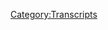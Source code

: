 {{DEFAULTSORT:
    #_TRANSCRIPT_0634:July 11, 2003
}}{{Transcript
    | title         = [[634: July 11, 2003]]
    | caption       = [https://knowledgefight.libsyn.com/634-july-11-2003 Listen to this episode on Libsyn]
    | episodeNumber = [[634: July 11, 2003|634]]
    | length        = 01:34:03
}}

{{MessageBox
    | header     = Warning: Bot Generated Content
    | text       = This transcript was automatically generated by transcription software and likely contains many mistakes and misattributions. Please check the audio for definitive quotes, attribution, and context.
    | image      = N3yvass4myg91.webp
    | imagewidth = 50px
    | id         = warning
}}

{{TranscriptBlock
    | name      = Unknown Speaker
    | timestamp = 00:00:00.000
    | text      = N-N-N-N-N-N-N-Knowledge Fight
}}

{{TranscriptBlock
    | name      = Unknown Speaker
    | timestamp = 00:00:12.880
    | text      = Dan and Jordan, I am sweating.
}}

{{TranscriptBlock
    | name      = Unknown Speaker
    | timestamp = 00:00:19.600
    | text      = Knowledgefight.com, it's time to pray.
}}

{{TranscriptBlock
    | name      = Unknown Speaker
    | timestamp = 00:00:21.399
    | text      = I have great respect for knowledgefight, knowledgefight.
}}

{{TranscriptBlock
    | name      = Unknown Speaker
    | timestamp = 00:00:25.199
    | text      = I'm sick of them posing as if they're the good guys, saying we are the bad guys.
}}

{{TranscriptBlock
    | name      = Unknown Speaker
    | timestamp = 00:00:29.359
    | text      = I'm ready for Knowledgefight.
}}

{{TranscriptBlock
    | name      = Unknown Speaker
    | timestamp = 00:00:30.559
    | text      = Dan and Jordan.
}}

{{TranscriptBlock
    | name      = Unknown Speaker
    | timestamp = 00:00:31.559
    | text      = Knowledgefight.
}}

{{TranscriptBlock
    | name      = Unknown Speaker
    | timestamp = 00:00:32.560
    | text      = Rrrrrrrrrrrrrrrrrrrrrrrrrrrrrrrh!
}}

{{TranscriptBlock
    | name      = Unknown Speaker
    | timestamp = 00:00:33.560
    | text      = I need money.
}}

{{TranscriptBlock
    | name      = Unknown Speaker
    | timestamp = 00:00:34.560
    | text      = Rrrrrrrrrrrrrrrrrrrrrrrrrr!
}}

{{TranscriptBlock
    | name      = Unknown Speaker
    | timestamp = 00:00:35.560
    | text      = Andi and Tamsis, Andy and Tamsis.
}}

{{TranscriptBlock
    | name      = Unknown Speaker
    | timestamp = 00:00:37.560
    | text      = Stop it!
}}

{{TranscriptBlock
    | name      = Unknown Speaker
    | timestamp = 00:00:38.640
    | text      = Andi and Tamsis, Andy and Tamsis.
}}

{{TranscriptBlock
    | name      = Unknown Speaker
    | timestamp = 00:00:42.939
    | text      = A-A-Andi!
}}

{{TranscriptBlock
    | name      = Unknown Speaker
    | timestamp = 00:00:43.939
    | text      = It's time to pray.
}}

{{TranscriptBlock
    | name      = Unknown Speaker
    | timestamp = 00:00:44.939
    | text      = Andy and Tamsis, you're on the air.
}}

{{TranscriptBlock
    | name      = Unknown Speaker
    | timestamp = 00:00:45.939
    | text      = Thanks for holding.
}}

{{TranscriptBlock
    | name      = Unknown Speaker
    | timestamp = 00:00:46.939
    | text      = Hello Alex, I'm a fifth-time caller, I'm a huge fan.
}}

{{TranscriptBlock
    | name      = Unknown Speaker
    | timestamp = 00:00:47.939
    | text      = I love your room!
}}

{{TranscriptBlock
    | name      = Unknown Speaker
    | timestamp = 00:00:48.939
    | text      = Knowledgefight.com.
}}

{{TranscriptBlock
    | name      = Unknown Speaker
    | timestamp = 00:00:49.939
    | text      = I'm a huge fan.
}}

{{TranscriptBlock
    | name      = Unknown Speaker
    | timestamp = 00:00:50.939
    | text      = I love your work.
}}

{{TranscriptBlock
    | name      = Unknown Speaker
    | timestamp = 00:00:51.939
    | text      = Knowledge Fight.
}}

{{TranscriptBlock
    | name      = Unknown Speaker
    | timestamp = 00:00:52.939
    | text      = Knowledgefight.com.
}}

{{TranscriptBlock
    | name      = Unknown Speaker
    | timestamp = 00:00:53.939
    | text      = I love you.
}}

{{TranscriptBlock
    | name      = Unknown Speaker
    | timestamp = 00:00:54.939
    | text      = Hey everybody!
}}

{{TranscriptBlock
    | name      = Unknown Speaker
    | timestamp = 00:00:55.939
    | text      = Welcome back to Knowledge Fight.
}}

{{TranscriptBlock
    | name      = Unknown Speaker
    | timestamp = 00:00:56.939
    | text      = I'm Dan.
}}

{{TranscriptBlock
    | name      = Unknown Speaker
    | timestamp = 00:00:57.939
    | text      = I'm Jordan.
}}

{{TranscriptBlock
    | name      = Unknown Speaker
    | timestamp = 00:00:58.939
    | text      = We're a couple dudes.
}}

{{TranscriptBlock
    | name      = Unknown Speaker
    | timestamp = 00:00:59.939
    | text      = I'd like to sit around, worship at the altar of Selene, and talk a little bit about Alex
}}

{{TranscriptBlock
    | name      = Unknown Speaker
    | timestamp = 00:01:06.019
    | text      = Jones.
}}

{{TranscriptBlock
    | name      = Unknown Speaker
    | timestamp = 00:01:07.019
    | text      = Oh indeed we are.
}}

{{TranscriptBlock
    | name      = Unknown Speaker
    | timestamp = 00:01:08.019
    | text      = Dan.
}}

{{TranscriptBlock
    | name      = Unknown Speaker
    | timestamp = 00:01:09.019
    | text      = Jordan.
}}

{{TranscriptBlock
    | name      = Unknown Speaker
    | timestamp = 00:01:10.019
    | text      = Dan.
}}

{{TranscriptBlock
    | name      = Unknown Speaker
    | timestamp = 00:01:11.019
    | text      = Jordan.
}}

{{TranscriptBlock
    | name      = Unknown Speaker
    | timestamp = 00:01:12.019
    | text      = I have a quick question for you, sir.
}}

{{TranscriptBlock
    | name      = Unknown Speaker
    | timestamp = 00:01:13.019
    | text      = What's up?
}}

{{TranscriptBlock
    | name      = Unknown Speaker
    | timestamp = 00:01:14.019
    | text      = What's your Bright Spot today?
}}

{{TranscriptBlock
    | name      = Unknown Speaker
    | timestamp = 00:01:15.019
    | text      = My Bright Spot today is, we didn't have an episode on Wednesday, and part of the reason
}}

{{TranscriptBlock
    | name      = Unknown Speaker
    | timestamp = 00:01:16.019
    | text      = for that was on Tuesday I got my booster.
}}

{{TranscriptBlock
    | name      = Unknown Speaker
    | timestamp = 00:01:19.420
    | text      = Oh.
}}

{{TranscriptBlock
    | name      = Unknown Speaker
    | timestamp = 00:01:20.420
    | text      = I got boosted.
}}

{{TranscriptBlock
    | name      = Unknown Speaker
    | timestamp = 00:01:21.420
    | text      = Yeah.
}}

{{TranscriptBlock
    | name      = Unknown Speaker
    | timestamp = 00:01:22.420
    | text      = And I guess the Bright Spot is no real side effects to speak of.
}}

{{TranscriptBlock
    | name      = Unknown Speaker
    | timestamp = 00:01:25.859
    | text      = Pretty smooth.
}}

{{TranscriptBlock
    | name      = Unknown Speaker
    | timestamp = 00:01:26.859
    | text      = You said it.
}}

{{TranscriptBlock
    | name      = Unknown Speaker
    | timestamp = 00:01:27.859
    | text      = I had a little bit of a sore shoulder situation going on, but I was worried that there would
}}

{{TranscriptBlock
    | name      = Unknown Speaker
    | timestamp = 00:01:32.060
    | text      = be severe side effects, not because I'm vaccine skeptical or anything, but because I went
}}

{{TranscriptBlock
    | name      = Unknown Speaker
    | timestamp = 00:01:38.980
    | text      = to a Walgreens to get the booster, and I texted you about it, it seemed haunted.
}}

{{TranscriptBlock
    | name      = Unknown Speaker
    | timestamp = 00:01:43.900
    | text      = It's not good.
}}

{{TranscriptBlock
    | name      = Unknown Speaker
    | timestamp = 00:01:45.140
    | text      = Something was wrong.
}}

{{TranscriptBlock
    | name      = Unknown Speaker
    | timestamp = 00:01:46.799
    | text      = There was a bad vibe in this Walgreens.
}}

{{TranscriptBlock
    | name      = Unknown Speaker
    | timestamp = 00:01:50.019
    | text      = I went in, there were too few people.
}}

{{TranscriptBlock
    | name      = Unknown Speaker
    | timestamp = 00:01:52.900
    | text      = Wait, where was it?
}}

{{TranscriptBlock
    | name      = Unknown Speaker
    | timestamp = 00:01:54.099
    | text      = Walgreens.
}}

{{TranscriptBlock
    | name      = Unknown Speaker
    | timestamp = 00:01:55.099
    | text      = Which one?
}}

{{TranscriptBlock
    | name      = Unknown Speaker
    | timestamp = 00:01:56.099
    | text      = It was in Uptown.
}}

{{TranscriptBlock
    | name      = Unknown Speaker
    | timestamp = 00:01:57.099
    | text      = It was a little ways away.
}}

{{TranscriptBlock
    | name      = Unknown Speaker
    | timestamp = 00:01:58.239
    | text      = Are you kidding me?
}}

{{TranscriptBlock
    | name      = Unknown Speaker
    | timestamp = 00:01:59.239
    | text      = Yeah.
}}

{{TranscriptBlock
    | name      = Unknown Speaker
    | timestamp = 00:02:00.239
    | text      = That Walgreens hasn't been there for ten years, Dan.
}}

{{TranscriptBlock
    | name      = Unknown Speaker
    | timestamp = 00:02:01.859
    | text      = Oh no.
}}

{{TranscriptBlock
    | name      = Unknown Speaker
    | timestamp = 00:02:02.859
    | text      = Yeah, I couldn't get one close to me, so I had to make a little bit of a trip, but
}}

{{TranscriptBlock
    | name      = Unknown Speaker
    | timestamp = 00:02:07.140
    | text      = like yeah, there was like, there weren't enough people in there.
}}

{{TranscriptBlock
    | name      = Unknown Speaker
    | timestamp = 00:02:11.900
    | text      = I don't know what that means, but I definitely felt it.
}}

{{TranscriptBlock
    | name      = Unknown Speaker
    | timestamp = 00:02:15.139
    | text      = Shoppers, staff, everybody.
}}

{{TranscriptBlock
    | name      = Unknown Speaker
    | timestamp = 00:02:17.819
    | text      = There's just not enough.
}}

{{TranscriptBlock
    | name      = Unknown Speaker
    | timestamp = 00:02:18.819
    | text      = Not enough.
}}

{{TranscriptBlock
    | name      = Unknown Speaker
    | timestamp = 00:02:19.819
    | text      = Not enough.
}}

{{TranscriptBlock
    | name      = Unknown Speaker
    | timestamp = 00:02:20.819
    | text      = The lighting was wrong.
}}

{{TranscriptBlock
    | name      = Unknown Speaker
    | timestamp = 00:02:21.819
    | text      = I don't know how you can bring the wrong light at Walgreens.
}}

{{TranscriptBlock
    | name      = Unknown Speaker
    | timestamp = 00:02:24.860
    | text      = It's just bright.
}}

{{TranscriptBlock
    | name      = Unknown Speaker
    | timestamp = 00:02:26.580
    | text      = The area where they had people go to get the shot, the little back office room, looked
}}

{{TranscriptBlock
    | name      = Unknown Speaker
    | timestamp = 00:02:33.620
    | text      = like a holding cell.
}}

{{TranscriptBlock
    | name      = Unknown Speaker
    | timestamp = 00:02:36.460
    | text      = There's drips coming from the ceiling, one light's cutting in and out all the time.
}}

{{TranscriptBlock
    | name      = Unknown Speaker
    | timestamp = 00:02:41.020
    | text      = Yeah, like other Walgreens that I've been to in my life.
}}

{{TranscriptBlock
    | name      = Unknown Speaker
    | timestamp = 00:02:44.379
    | text      = I've been to pharmacies, you know, and I've seen the area where they have like consultations
}}

{{TranscriptBlock
    | name      = Unknown Speaker
    | timestamp = 00:02:49.340
    | text      = and stuff.
}}

{{TranscriptBlock
    | name      = Unknown Speaker
    | timestamp = 00:02:50.340
    | text      = Yeah, yeah, yeah.
}}

{{TranscriptBlock
    | name      = Unknown Speaker
    | timestamp = 00:02:51.340
    | text      = Or even CVS Minute Clinic.
}}

{{TranscriptBlock
    | name      = Unknown Speaker
    | timestamp = 00:02:52.900
    | text      = Sure, sure, sure, sure.
}}

{{TranscriptBlock
    | name      = Unknown Speaker
    | timestamp = 00:02:54.300
    | text      = They kind of have an aesthetic that feels comforting.
}}

{{TranscriptBlock
    | name      = Unknown Speaker
    | timestamp = 00:02:57.219
    | text      = A little doctor's office-y.
}}

{{TranscriptBlock
    | name      = Unknown Speaker
    | timestamp = 00:02:58.819
    | text      = Not a lot, but enough to, yeah, yeah, yeah.
}}

{{TranscriptBlock
    | name      = Unknown Speaker
    | timestamp = 00:03:02.500
    | text      = This looked like a biohazard painting.
}}

{{TranscriptBlock
    | name      = Unknown Speaker
    | timestamp = 00:03:04.500
    | text      = So anyway, I was worried I was going to have some effects, and I didn't.
}}

{{TranscriptBlock
    | name      = Unknown Speaker
    | timestamp = 00:03:08.300
    | text      = You did.
}}

{{TranscriptBlock
    | name      = Unknown Speaker
    | timestamp = 00:03:09.300
    | text      = Everything was fine.
}}

{{TranscriptBlock
    | name      = Unknown Speaker
    | timestamp = 00:03:10.300
    | text      = Now I'm just worried you didn't get the right vaccine.
}}

{{TranscriptBlock
    | name      = Unknown Speaker
    | timestamp = 00:03:11.300
    | text      = I might not have.
}}

{{TranscriptBlock
    | name      = Unknown Speaker
    | timestamp = 00:03:12.300
    | text      = You're immune to malaria, that's for damn sure.
}}

{{TranscriptBlock
    | name      = Unknown Speaker
    | timestamp = 00:03:14.819
    | text      = And yeah, so what about you?
}}

{{TranscriptBlock
    | name      = Unknown Speaker
    | timestamp = 00:03:18.060
    | text      = My bright spot, Dan, is the teachers have gone to remote learning.
}}

{{TranscriptBlock
    | name      = Unknown Speaker
    | timestamp = 00:03:25.539
    | text      = My partner, of course, is a teacher in the CPS, and what's bright about that spot is
}}

{{TranscriptBlock
    | name      = Unknown Speaker
    | timestamp = 00:03:30.539
    | text      = that when they went to take a vote on whether or not to say fuck you to the administration,
}}

{{TranscriptBlock
    | name      = Unknown Speaker
    | timestamp = 00:03:36.860
    | text      = we're going to go remote and let the chips fall where they may, 88% voted yes.
}}

{{TranscriptBlock
    | name      = Unknown Speaker
    | timestamp = 00:03:42.219
    | text      = Strong.
}}

{{TranscriptBlock
    | name      = Unknown Speaker
    | timestamp = 00:03:43.219
    | text      = And that is bananas.
}}

{{TranscriptBlock
    | name      = Unknown Speaker
    | timestamp = 00:03:44.219
    | text      = Strong.
}}

{{TranscriptBlock
    | name      = Unknown Speaker
    | timestamp = 00:03:45.219
    | text      = For the teachers' union in Chicago, for 88% to agree on something means goddamn, everybody
}}

{{TranscriptBlock
    | name      = Unknown Speaker
    | timestamp = 00:03:51.879
    | text      = was like, this is fucked up.
}}

{{TranscriptBlock
    | name      = Unknown Speaker
    | timestamp = 00:03:53.840
    | text      = So I'm very, very proud of all of them for doing that, and nobody breaking the goddamn
}}

{{TranscriptBlock
    | name      = Unknown Speaker
    | timestamp = 00:03:58.379
    | text      = line.
}}

{{TranscriptBlock
    | name      = Unknown Speaker
    | timestamp = 00:03:59.379
    | text      = Hell yeah.
}}

{{TranscriptBlock
    | name      = Unknown Speaker
    | timestamp = 00:04:00.379
    | text      = Hell yeah.
}}

{{TranscriptBlock
    | name      = Unknown Speaker
    | timestamp = 00:04:01.379
    | text      = So yeah.
}}

{{TranscriptBlock
    | name      = Unknown Speaker
    | timestamp = 00:04:02.379
    | text      = So yeah, that's my bright spot.
}}

{{TranscriptBlock
    | name      = Unknown Speaker
    | timestamp = 00:04:03.379
    | text      = Congratulations.
}}

{{TranscriptBlock
    | name      = Unknown Speaker
    | timestamp = 00:04:04.379
    | text      = Yeah.
}}

{{TranscriptBlock
    | name      = Unknown Speaker
    | timestamp = 00:04:05.379
    | text      = So Jordan, hey, guess what, it's our anniversary.
}}

{{TranscriptBlock
    | name      = Unknown Speaker
    | timestamp = 00:04:07.780
    | text      = It is our anniversary.
}}

{{TranscriptBlock
    | name      = Unknown Speaker
    | timestamp = 00:04:09.240
    | text      = Five years?
}}

{{TranscriptBlock
    | name      = Unknown Speaker
    | timestamp = 00:04:10.240
    | text      = Yeah, that's right.
}}

{{TranscriptBlock
    | name      = Unknown Speaker
    | timestamp = 00:04:12.300
    | text      = That sounds about right.
}}

{{TranscriptBlock
    | name      = Unknown Speaker
    | timestamp = 00:04:13.419
    | text      = Entering year six, January 7th was the first episode of the show back in 2017, and so it's
}}

{{TranscriptBlock
    | name      = Unknown Speaker
    | timestamp = 00:04:20.660
    | text      = our boo-boo-boo anniversary.
}}

{{TranscriptBlock
    | name      = Unknown Speaker
    | timestamp = 00:04:24.500
    | text      = Combining that with the fact that we're recording this on the anniversary of January 6th.
}}

{{TranscriptBlock
    | name      = Unknown Speaker
    | timestamp = 00:04:29.699
    | text      = You know, we, was our first episode recorded on January 6th?
}}

{{TranscriptBlock
    | name      = Unknown Speaker
    | timestamp = 00:04:34.620
    | text      = Might have been the 5th.
}}

{{TranscriptBlock
    | name      = Unknown Speaker
    | timestamp = 00:04:35.939
    | text      = Might have been the 5th, but it could have been, yeah, yeah, yeah, yeah.
}}

{{TranscriptBlock
    | name      = Unknown Speaker
    | timestamp = 00:04:38.420
    | text      = I'm not sure.
}}

{{TranscriptBlock
    | name      = Unknown Speaker
    | timestamp = 00:04:39.420
    | text      = I don't remember what, no, it had to have been, I think it had to have been the 6th.
}}

{{TranscriptBlock
    | name      = Unknown Speaker
    | timestamp = 00:04:42.139
    | text      = I think that I was very much, even from the beginning, like we have a quick turnaround.
}}

{{TranscriptBlock
    | name      = Unknown Speaker
    | timestamp = 00:04:46.459
    | text      = Yeah, exactly.
}}

{{TranscriptBlock
    | name      = Unknown Speaker
    | timestamp = 00:04:47.459
    | text      = It's kind of just the way I've always operated.
}}

{{TranscriptBlock
    | name      = Unknown Speaker
    | timestamp = 00:04:49.459
    | text      = Yeah.
}}

{{TranscriptBlock
    | name      = Unknown Speaker
    | timestamp = 00:04:50.459
    | text      = I think that means that the two most important things, what, no, I mean, there's the one
}}

{{TranscriptBlock
    | name      = Unknown Speaker
    | timestamp = 00:04:55.779
    | text      = that happened.
}}

{{TranscriptBlock
    | name      = Unknown Speaker
    | timestamp = 00:04:56.779
    | text      = That's an interesting take on it.
}}

{{TranscriptBlock
    | name      = Unknown Speaker
    | timestamp = 00:04:57.779
    | text      = Yes.
}}

{{TranscriptBlock
    | name      = Unknown Speaker
    | timestamp = 00:04:58.779
    | text      = Because it's better, probably, than the take that would be that we caused, we, we, uh,
}}

{{TranscriptBlock
    | name      = Unknown Speaker
    | timestamp = 00:05:04.620
    | text      = presaged the, there's a psychic connection between the two of them, perhaps.
}}

{{TranscriptBlock
    | name      = Unknown Speaker
    | timestamp = 00:05:09.300
    | text      = Um, so I, I kind of combined a bit of this in my, in my head and in my emotions.
}}

{{TranscriptBlock
    | name      = Unknown Speaker
    | timestamp = 00:05:15.339
    | text      = And I combined this with the fact that, you know, on our last episode, just Alex was trying
}}

{{TranscriptBlock
    | name      = Unknown Speaker
    | timestamp = 00:05:19.699
    | text      = to quit.
}}

{{TranscriptBlock
    | name      = Unknown Speaker
    | timestamp = 00:05:20.699
    | text      = Real fucked up.
}}

{{TranscriptBlock
    | name      = Unknown Speaker
    | timestamp = 00:05:21.699
    | text      = Just having a real bad time.
}}

{{TranscriptBlock
    | name      = Unknown Speaker
    | timestamp = 00:05:22.699
    | text      = Real rough.
}}

{{TranscriptBlock
    | name      = Unknown Speaker
    | timestamp = 00:05:23.699
    | text      = And I turned on the 5th, January 5th episode, and I started listening to it and he just
}}

{{TranscriptBlock
    | name      = Unknown Speaker
    | timestamp = 00:05:27.660
    | text      = shows up 14 minutes late and almost immediately has mic issues and decides he's got to go
}}

{{TranscriptBlock
    | name      = Unknown Speaker
    | timestamp = 00:05:31.959
    | text      = off air.
}}

{{TranscriptBlock
    | name      = Unknown Speaker
    | timestamp = 00:05:32.959
    | text      = That's perfect.
}}

{{TranscriptBlock
    | name      = Unknown Speaker
    | timestamp = 00:05:33.959
    | text      = And so I'm like, I'm fucking tired of this.
}}

{{TranscriptBlock
    | name      = Unknown Speaker
    | timestamp = 00:05:34.959
    | text      = What a perfect distillation of the show.
}}

{{TranscriptBlock
    | name      = Unknown Speaker
    | timestamp = 00:05:36.980
    | text      = I'm so tired of this shit.
}}

{{TranscriptBlock
    | name      = Unknown Speaker
    | timestamp = 00:05:39.779
    | text      = And so I decided we're going to go back to the past.
}}

{{TranscriptBlock
    | name      = Unknown Speaker
    | timestamp = 00:05:41.899
    | text      = So today we're in 2003.
}}

{{TranscriptBlock
    | name      = Unknown Speaker
    | timestamp = 00:05:43.259
    | text      = Okay.
}}

{{TranscriptBlock
    | name      = Unknown Speaker
    | timestamp = 00:05:44.259
    | text      = Now get this.
}}

{{TranscriptBlock
    | name      = Unknown Speaker
    | timestamp = 00:05:45.259
    | text      = What's that?
}}

{{TranscriptBlock
    | name      = Unknown Speaker
    | timestamp = 00:05:46.259
    | text      = We're going over the episode that played on, on July 11th, 2003.
}}

{{TranscriptBlock
    | name      = Unknown Speaker
    | timestamp = 00:05:51.500
    | text      = Okay.
}}

{{TranscriptBlock
    | name      = Unknown Speaker
    | timestamp = 00:05:52.500
    | text      = Right?
}}

{{TranscriptBlock
    | name      = Unknown Speaker
    | timestamp = 00:05:53.500
    | text      = Sure.
}}

{{TranscriptBlock
    | name      = Unknown Speaker
    | timestamp = 00:05:54.500
    | text      = But.
}}

{{TranscriptBlock
    | name      = Unknown Speaker
    | timestamp = 00:05:55.500
    | text      = When was it recorded?
}}

{{TranscriptBlock
    | name      = Unknown Speaker
    | timestamp = 00:05:56.500
    | text      = Jan, uh, July 8th, 2000, 2003.
}}

{{TranscriptBlock
    | name      = Unknown Speaker
    | timestamp = 00:05:59.259
    | text      = Three days difference?
}}

{{TranscriptBlock
    | name      = Unknown Speaker
    | timestamp = 00:06:00.339
    | text      = So I told you that we had skipped the 8th and the 9th in 2003 because the audio was
}}

{{TranscriptBlock
    | name      = Unknown Speaker
    | timestamp = 00:06:07.399
    | text      = unlistenable.
}}

{{TranscriptBlock
    | name      = Unknown Speaker
    | timestamp = 00:06:09.279
    | text      = The 11th is a rebroadcast of the 8th and it's listenable now.
}}

{{TranscriptBlock
    | name      = Unknown Speaker
    | timestamp = 00:06:13.220
    | text      = Get the fuck out of here.
}}

{{TranscriptBlock
    | name      = Unknown Speaker
    | timestamp = 00:06:14.220
    | text      = And I would just say, fuck it, they had their chance.
}}

{{TranscriptBlock
    | name      = Unknown Speaker
    | timestamp = 00:06:16.740
    | text      = But this is the episode where Paul Joseph Watson comes on, a very young Paul Joseph
}}

{{TranscriptBlock
    | name      = Unknown Speaker
    | timestamp = 00:06:21.040
    | text      = Watson, and he's promoting his book.
}}

{{TranscriptBlock
    | name      = Unknown Speaker
    | timestamp = 00:06:24.139
    | text      = And so I decided, let's give this a whirl.
}}

{{TranscriptBlock
    | name      = Unknown Speaker
    | timestamp = 00:06:26.899
    | text      = So anyway, it's our anniversary.
}}

{{TranscriptBlock
    | name      = Unknown Speaker
    | timestamp = 00:06:27.980
    | text      = This is for me.
}}

{{TranscriptBlock
    | name      = Unknown Speaker
    | timestamp = 00:06:28.980
    | text      = I don't give a shit.
}}

{{TranscriptBlock
    | name      = Unknown Speaker
    | timestamp = 00:06:29.980
    | text      = I'm going to present today.
}}

{{TranscriptBlock
    | name      = Unknown Speaker
    | timestamp = 00:06:30.980
    | text      = Yeah, I'm fine.
}}

{{TranscriptBlock
    | name      = Unknown Speaker
    | timestamp = 00:06:31.980
    | text      = I'm fine with that.
}}

{{TranscriptBlock
    | name      = Unknown Speaker
    | timestamp = 00:06:32.980
    | text      = I'm going back to the past and I figured that like, there's going to be something for the
}}

{{TranscriptBlock
    | name      = Unknown Speaker
    | timestamp = 00:06:37.980
    | text      = 6th, you know, like something, there's going to be, Trump has his, uh, rally happening
}}

{{TranscriptBlock
    | name      = Unknown Speaker
    | timestamp = 00:06:43.819
    | text      = today.
}}

{{TranscriptBlock
    | name      = Unknown Speaker
    | timestamp = 00:06:44.819
    | text      = Sure.
}}

{{TranscriptBlock
    | name      = Unknown Speaker
    | timestamp = 00:06:45.819
    | text      = There's going to be something that is going to be wild and we'll cover that on Monday.
}}

{{TranscriptBlock
    | name      = Unknown Speaker
    | timestamp = 00:06:48.899
    | text      = I hope so.
}}

{{TranscriptBlock
    | name      = Unknown Speaker
    | timestamp = 00:06:49.899
    | text      = Yeah.
}}

{{TranscriptBlock
    | name      = Unknown Speaker
    | timestamp = 00:06:50.899
    | text      = I mean, wait, no, I hope not.
}}

{{TranscriptBlock
    | name      = Unknown Speaker
    | timestamp = 00:06:52.939
    | text      = What?
}}

{{TranscriptBlock
    | name      = Unknown Speaker
    | timestamp = 00:06:53.939
    | text      = Okay.
}}

{{TranscriptBlock
    | name      = Unknown Speaker
    | timestamp = 00:06:54.939
    | text      = For, oh, you know what?
}}

{{TranscriptBlock
    | name      = Unknown Speaker
    | timestamp = 00:06:57.220
    | text      = Let's just do today.
}}

{{TranscriptBlock
    | name      = Unknown Speaker
    | timestamp = 00:06:58.220
    | text      = All right.
}}

{{TranscriptBlock
    | name      = Unknown Speaker
    | timestamp = 00:06:59.220
    | text      = We'll get down to business on this, but first Jordan, let's take a little moment to say
}}

{{TranscriptBlock
    | name      = Unknown Speaker
    | timestamp = 00:07:01.779
    | text      = hello to some new wonks.
}}

{{TranscriptBlock
    | name      = Unknown Speaker
    | timestamp = 00:07:02.939
    | text      = Oh, that's a great idea.
}}

{{TranscriptBlock
    | name      = Unknown Speaker
    | timestamp = 00:07:04.180
    | text      = So first, Lydia and all her gay frogs.
}}

{{TranscriptBlock
    | name      = Unknown Speaker
    | timestamp = 00:07:06.860
    | text      = Thank you so much.
}}

{{TranscriptBlock
    | name      = Unknown Speaker
    | timestamp = 00:07:07.860
    | text      = You are now a policy wonk.
}}

{{TranscriptBlock
    | name      = Unknown Speaker
    | timestamp = 00:07:08.860
    | text      = I'm a policy wonk.
}}

{{TranscriptBlock
    | name      = Unknown Speaker
    | timestamp = 00:07:09.860
    | text      = Thanks, Lydia.
}}

{{TranscriptBlock
    | name      = Unknown Speaker
    | timestamp = 00:07:10.860
    | text      = Thank you.
}}

{{TranscriptBlock
    | name      = Unknown Speaker
    | timestamp = 00:07:11.860
    | text      = Next, I am Alex's swollen neck.
}}

{{TranscriptBlock
    | name      = Unknown Speaker
    | timestamp = 00:07:12.860
    | text      = Thank you so much.
}}

{{TranscriptBlock
    | name      = Unknown Speaker
    | timestamp = 00:07:13.860
    | text      = You are now a policy wonk.
}}

{{TranscriptBlock
    | name      = Unknown Speaker
    | timestamp = 00:07:14.860
    | text      = I'm a policy wonk.
}}

{{TranscriptBlock
    | name      = Unknown Speaker
    | timestamp = 00:07:15.860
    | text      = Thank you very much.
}}

{{TranscriptBlock
    | name      = Unknown Speaker
    | timestamp = 00:07:16.860
    | text      = Thank you.
}}

{{TranscriptBlock
    | name      = Unknown Speaker
    | timestamp = 00:07:17.860
    | text      = Next, this, this person was Ben, but the way they phrased it in the message was, uh, Ben
}}

{{TranscriptBlock
    | name      = Unknown Speaker
    | timestamp = 00:07:21.600
    | text      = if possible.
}}

{{TranscriptBlock
    | name      = Unknown Speaker
    | timestamp = 00:07:22.600
    | text      = And so that's, you're now a policy wonk, Ben if possible.
}}

{{TranscriptBlock
    | name      = Unknown Speaker
    | timestamp = 00:07:25.899
    | text      = I'm a policy wonk.
}}

{{TranscriptBlock
    | name      = Unknown Speaker
    | timestamp = 00:07:26.899
    | text      = Thank you very much, Ben if possible.
}}

{{TranscriptBlock
    | name      = Unknown Speaker
    | timestamp = 00:07:28.779
    | text      = Thank you.
}}

{{TranscriptBlock
    | name      = Unknown Speaker
    | timestamp = 00:07:29.779
    | text      = Next, Reba Martini.
}}

{{TranscriptBlock
    | name      = Unknown Speaker
    | timestamp = 00:07:30.779
    | text      = Thank you so much.
}}

{{TranscriptBlock
    | name      = Unknown Speaker
    | timestamp = 00:07:31.779
    | text      = You are now a policy wonk.
}}

{{TranscriptBlock
    | name      = Unknown Speaker
    | timestamp = 00:07:32.779
    | text      = I'm a policy wonk.
}}

{{TranscriptBlock
    | name      = Unknown Speaker
    | timestamp = 00:07:33.779
    | text      = Thanks Reba.
}}

{{TranscriptBlock
    | name      = Unknown Speaker
    | timestamp = 00:07:34.779
    | text      = Thank you.
}}

{{TranscriptBlock
    | name      = Unknown Speaker
    | timestamp = 00:07:35.779
    | text      = Next, Sable the Chonk.
}}

{{TranscriptBlock
    | name      = Unknown Speaker
    | timestamp = 00:07:36.779
    | text      = Forever now a wonk.
}}

{{TranscriptBlock
    | name      = Unknown Speaker
    | timestamp = 00:07:37.779
    | text      = Thank you so much.
}}

{{TranscriptBlock
    | name      = Unknown Speaker
    | timestamp = 00:07:38.779
    | text      = You are now a policy wonk.
}}

{{TranscriptBlock
    | name      = Unknown Speaker
    | timestamp = 00:07:39.779
    | text      = I'm a policy wonk.
}}

{{TranscriptBlock
    | name      = Unknown Speaker
    | timestamp = 00:07:40.779
    | text      = Thank you, Sable.
}}

{{TranscriptBlock
    | name      = Unknown Speaker
    | timestamp = 00:07:41.779
    | text      = Thank you.
}}

{{TranscriptBlock
    | name      = Unknown Speaker
    | timestamp = 00:07:42.779
    | text      = And Dr. Little Goat.
}}

{{TranscriptBlock
    | name      = Unknown Speaker
    | timestamp = 00:07:43.779
    | text      = Thank you so much.
}}

{{TranscriptBlock
    | name      = Unknown Speaker
    | timestamp = 00:07:44.779
    | text      = You are now a policy wonk.
}}

{{TranscriptBlock
    | name      = Unknown Speaker
    | timestamp = 00:07:45.779
    | text      = I'm a policy wonk.
}}

{{TranscriptBlock
    | name      = Unknown Speaker
    | timestamp = 00:07:46.779
    | text      = Thanks, Dr. Little Goat.
}}

{{TranscriptBlock
    | name      = Unknown Speaker
    | timestamp = 00:07:47.779
    | text      = Thank you.
}}

{{TranscriptBlock
    | name      = Unknown Speaker
    | timestamp = 00:07:48.779
    | text      = I wonder where this little goat got that degree.
}}

{{TranscriptBlock
    | name      = Unknown Speaker
    | timestamp = 00:07:49.779
    | text      = I don't know.
}}

{{TranscriptBlock
    | name      = Unknown Speaker
    | timestamp = 00:07:50.779
    | text      = I don't know, but I want him to be my psychiatrist.
}}

{{TranscriptBlock
    | name      = Unknown Speaker
    | timestamp = 00:07:52.779
    | text      = Isn't that one of the names of the restaurants, the goat series of restaurants here in Chicago?
}}

{{TranscriptBlock
    | name      = Unknown Speaker
    | timestamp = 00:07:56.939
    | text      = There's like the girl and the goat.
}}

{{TranscriptBlock
    | name      = Unknown Speaker
    | timestamp = 00:07:58.939
    | text      = The girl and the goat.
}}

{{TranscriptBlock
    | name      = Unknown Speaker
    | timestamp = 00:07:59.939
    | text      = I think the little goat might be another one.
}}

{{TranscriptBlock
    | name      = Unknown Speaker
    | timestamp = 00:08:01.300
    | text      = Is it?
}}

{{TranscriptBlock
    | name      = Unknown Speaker
    | timestamp = 00:08:02.300
    | text      = I think there's a bunch.
}}

{{TranscriptBlock
    | name      = Unknown Speaker
    | timestamp = 00:08:03.300
    | text      = Good.
}}

{{TranscriptBlock
    | name      = Unknown Speaker
    | timestamp = 00:08:04.300
    | text      = There's a bunch of restaurants with goat in the name.
}}

{{TranscriptBlock
    | name      = Unknown Speaker
    | timestamp = 00:08:05.500
    | text      = The chef?
}}

{{TranscriptBlock
    | name      = Unknown Speaker
    | timestamp = 00:08:06.500
    | text      = The woman who does?
}}

{{TranscriptBlock
    | name      = Unknown Speaker
    | timestamp = 00:08:07.500
    | text      = Amazing.
}}

{{TranscriptBlock
    | name      = Unknown Speaker
    | timestamp = 00:08:08.500
    | text      = Amazing.
}}

{{TranscriptBlock
    | name      = Unknown Speaker
    | timestamp = 00:08:09.500
    | text      = So before we get down to business on today's episode, I wanted to quickly touch on a piece
}}

{{TranscriptBlock
    | name      = Unknown Speaker
    | timestamp = 00:08:13.540
    | text      = of news that was breaking since we recorded our last episode.
}}

{{TranscriptBlock
    | name      = Unknown Speaker
    | timestamp = 00:08:17.740
    | text      = On December 30th, a man named Thomas Apollo showed up at a clinic in Tustin, California
}}

{{TranscriptBlock
    | name      = Unknown Speaker
    | timestamp = 00:08:22.500
    | text      = and attacked people who were working there giving out vaccinations, accusing the people
}}

{{TranscriptBlock
    | name      = Unknown Speaker
    | timestamp = 00:08:27.060
    | text      = of being murderers and that they were making people sick.
}}

{{TranscriptBlock
    | name      = Unknown Speaker
    | timestamp = 00:08:30.060
    | text      = According to an article in the Washington Post, quote, families together said that the
}}

{{TranscriptBlock
    | name      = Unknown Speaker
    | timestamp = 00:08:34.259
    | text      = members sustained serious injuries and was sent to the hospital in an ambulance, but
}}

{{TranscriptBlock
    | name      = Unknown Speaker
    | timestamp = 00:08:39.340
    | text      = that both workers are expected to make a full recovery within a few days.
}}

{{TranscriptBlock
    | name      = Unknown Speaker
    | timestamp = 00:08:43.179
    | text      = Obviously, given the publicly available information, I can't sit here and tell you that this guy
}}

{{TranscriptBlock
    | name      = Unknown Speaker
    | timestamp = 00:08:47.139
    | text      = was a fan of Alex or that that was part of his inspiration, but honestly, I don't even
}}

{{TranscriptBlock
    | name      = Unknown Speaker
    | timestamp = 00:08:51.539
    | text      = think that that's an important aspect of the story for our purposes.
}}

{{TranscriptBlock
    | name      = Unknown Speaker
    | timestamp = 00:08:55.779
    | text      = An attack like this was inevitable given the extreme quality of the rhetoric that's flying
}}

{{TranscriptBlock
    | name      = Unknown Speaker
    | timestamp = 00:08:59.899
    | text      = around in the conspiracy and misinformation circles.
}}

{{TranscriptBlock
    | name      = Unknown Speaker
    | timestamp = 00:09:02.919
    | text      = You can't try and convince a large group of people that vaccinations are an intentional
}}

{{TranscriptBlock
    | name      = Unknown Speaker
    | timestamp = 00:09:06.440
    | text      = plot to kill their children and not think that some of them are going to take the next
}}

{{TranscriptBlock
    | name      = Unknown Speaker
    | timestamp = 00:09:10.340
    | text      = logical step and try to attack people providing vaccinations.
}}

{{TranscriptBlock
    | name      = Unknown Speaker
    | timestamp = 00:09:14.659
    | text      = Even Alex knew that, which is why he was building up this narrative in advance, as we saw last
}}

{{TranscriptBlock
    | name      = Unknown Speaker
    | timestamp = 00:09:19.700
    | text      = week.
}}

{{TranscriptBlock
    | name      = Unknown Speaker
    | timestamp = 00:09:20.700
    | text      = We've talked about this a hundred times in the course of doing this show, and it's clear
}}

{{TranscriptBlock
    | name      = Unknown Speaker
    | timestamp = 00:09:38.399
    | text      = why a person like Alex would behave this way.
}}

{{TranscriptBlock
    | name      = Unknown Speaker
    | timestamp = 00:09:41.139
    | text      = His entire career has been made off of profiting from tragedies, so I don't believe for a second
}}

{{TranscriptBlock
    | name      = Unknown Speaker
    | timestamp = 00:09:45.779
    | text      = that he's not rooting for tragedies to strike.
}}

{{TranscriptBlock
    | name      = Unknown Speaker
    | timestamp = 00:09:48.500
    | text      = At the same time, when tragedy does strike, it's good for business to make sure that the
}}

{{TranscriptBlock
    | name      = Unknown Speaker
    | timestamp = 00:09:52.220
    | text      = audience doesn't start to question whether or not the media they're digesting is part
}}

{{TranscriptBlock
    | name      = Unknown Speaker
    | timestamp = 00:09:55.899
    | text      = of what's driving these tragedies.
}}

{{TranscriptBlock
    | name      = Unknown Speaker
    | timestamp = 00:09:58.460
    | text      = Having a pre-built story in place so the audience blames someone else is critical, and that's
}}

{{TranscriptBlock
    | name      = Unknown Speaker
    | timestamp = 00:10:02.340
    | text      = why Alex is doing this kind of thing.
}}

{{TranscriptBlock
    | name      = Unknown Speaker
    | timestamp = 00:10:04.080
    | text      = I just want to take a little moment at the beginning here to point out this very clear
}}

{{TranscriptBlock
    | name      = Unknown Speaker
    | timestamp = 00:10:08.820
    | text      = dynamic, this cycle that's in play.
}}

{{TranscriptBlock
    | name      = Unknown Speaker
    | timestamp = 00:10:11.940
    | text      = And granted, Alex is talking about the bombing of a Pfizer building or something, which is
}}

{{TranscriptBlock
    | name      = Unknown Speaker
    | timestamp = 00:10:15.700
    | text      = a bit of a more extreme example, but I don't believe for a second Alex wouldn't say that
}}

{{TranscriptBlock
    | name      = Unknown Speaker
    | timestamp = 00:10:20.179
    | text      = this attack of, this assault of people at a vaccine clinic wasn't a false flag.
}}

{{TranscriptBlock
    | name      = Unknown Speaker
    | timestamp = 00:10:24.980
    | text      = No.
}}

{{TranscriptBlock
    | name      = Unknown Speaker
    | timestamp = 00:10:25.980
    | text      = It's exactly what he's priming his audience to deny is real.
}}

{{TranscriptBlock
    | name      = Unknown Speaker
    | timestamp = 00:10:29.100
    | text      = And that's of course why you use the example of blowing up the Pfizer building, because
}}

{{TranscriptBlock
    | name      = Unknown Speaker
    | timestamp = 00:10:33.700
    | text      = that's that sort of like hyperbolic straw man that is, well, see, you think that they
}}

{{TranscriptBlock
    | name      = Unknown Speaker
    | timestamp = 00:10:38.779
    | text      = would go blow up the Pfizer building, not just go fuck around with this place over here,
}}

{{TranscriptBlock
    | name      = Unknown Speaker
    | timestamp = 00:10:43.779
    | text      = which is more likely to be what they do.
}}

{{TranscriptBlock
    | name      = Unknown Speaker
    | timestamp = 00:10:45.899
    | text      = You go near home.
}}

{{TranscriptBlock
    | name      = Unknown Speaker
    | timestamp = 00:10:48.259
    | text      = And like the blowing up the Pfizer building, if that's your prediction of these are the
}}

{{TranscriptBlock
    | name      = Unknown Speaker
    | timestamp = 00:10:53.259
    | text      = terrorist attacks, then you kind of have everything less than that covered.
}}

{{TranscriptBlock
    | name      = Unknown Speaker
    | timestamp = 00:10:57.980
    | text      = Exactly.
}}

{{TranscriptBlock
    | name      = Unknown Speaker
    | timestamp = 00:10:58.980
    | text      = You don't have to be like, well, you didn't say that.
}}

{{TranscriptBlock
    | name      = Unknown Speaker
    | timestamp = 00:11:02.500
    | text      = Your prediction wasn't that extreme.
}}

{{TranscriptBlock
    | name      = Unknown Speaker
    | timestamp = 00:11:04.100
    | text      = Right, right, right.
}}

{{TranscriptBlock
    | name      = Unknown Speaker
    | timestamp = 00:11:05.360
    | text      = So yeah, I find this, I don't know, shitty.
}}

{{TranscriptBlock
    | name      = Unknown Speaker
    | timestamp = 00:11:12.279
    | text      = It's just the inevitable consequence of allowing this type of shit to fester.
}}

{{TranscriptBlock
    | name      = Unknown Speaker
    | timestamp = 00:11:17.019
    | text      = That's just what it is.
}}

{{TranscriptBlock
    | name      = Unknown Speaker
    | timestamp = 00:11:18.220
    | text      = So in the same way that we've just decided that this is how it is for so many different
}}

{{TranscriptBlock
    | name      = Unknown Speaker
    | timestamp = 00:11:24.620
    | text      = things, I guess this is just how it's going to be for conspiracy.
}}

{{TranscriptBlock
    | name      = Unknown Speaker
    | timestamp = 00:11:27.980
    | text      = I mean, it's one of the reasons why, you know, we talk about like why a lot of this rhetoric
}}

{{TranscriptBlock
    | name      = Unknown Speaker
    | timestamp = 00:11:33.179
    | text      = and these, these kinds of propaganda disseminating structures are dangerous, this is why, because
}}

{{TranscriptBlock
    | name      = Unknown Speaker
    | timestamp = 00:11:41.259
    | text      = these are the things that come from it.
}}

{{TranscriptBlock
    | name      = Unknown Speaker
    | timestamp = 00:11:44.220
    | text      = And thankfully, I mean, I hate to say this because it sounds minimizing and I don't mean
}}

{{TranscriptBlock
    | name      = Unknown Speaker
    | timestamp = 00:11:48.500
    | text      = it to, but thankfully no one died.
}}

{{TranscriptBlock
    | name      = Unknown Speaker
    | timestamp = 00:11:51.100
    | text      = And thankfully it was an assault, not like a shooting or a bombing.
}}

{{TranscriptBlock
    | name      = Unknown Speaker
    | timestamp = 00:11:56.700
    | text      = But it's still, these are the things that happen.
}}

{{TranscriptBlock
    | name      = Unknown Speaker
    | timestamp = 00:12:01.539
    | text      = So let's go back to 2003 because it's more pleasant.
}}

{{TranscriptBlock
    | name      = Unknown Speaker
    | timestamp = 00:12:04.139
    | text      = That is a great place to be.
}}

{{TranscriptBlock
    | name      = Unknown Speaker
    | timestamp = 00:12:05.620
    | text      = It's not all that pleasant though because Alex is going to have Paul on.
}}

{{TranscriptBlock
    | name      = Unknown Speaker
    | timestamp = 00:12:10.139
    | text      = Hello ladies and gentlemen, it is Tuesday, the 8th of July, 2003, big show for you lined
}}

{{TranscriptBlock
    | name      = Unknown Speaker
    | timestamp = 00:12:16.580
    | text      = up today.
}}

{{TranscriptBlock
    | name      = Unknown Speaker
    | timestamp = 00:12:17.580
    | text      = In the first hour, we have the webmaster of prisonplanet.com joining us.
}}

{{TranscriptBlock
    | name      = Unknown Speaker
    | timestamp = 00:12:23.379
    | text      = He's Paul Joseph Watson.
}}

{{TranscriptBlock
    | name      = Unknown Speaker
    | timestamp = 00:12:24.379
    | text      = He lives in the United Kingdom.
}}

{{TranscriptBlock
    | name      = Unknown Speaker
    | timestamp = 00:12:25.740
    | text      = He has a great head on his shoulders for analyzing the new world order and covering and posting
}}

{{TranscriptBlock
    | name      = Unknown Speaker
    | timestamp = 00:12:31.460
    | text      = pertinent facts and tracking their lies and doing daily flashbacks to show how they put
}}

{{TranscriptBlock
    | name      = Unknown Speaker
    | timestamp = 00:12:37.580
    | text      = out different propaganda almost on a daily basis now.
}}

{{TranscriptBlock
    | name      = Unknown Speaker
    | timestamp = 00:12:41.259
    | text      = We'll also talk about his upcoming book and no, we're not offering it yet.
}}

{{TranscriptBlock
    | name      = Unknown Speaker
    | timestamp = 00:12:45.259
    | text      = And yes, I'm publishing it.
}}

{{TranscriptBlock
    | name      = Unknown Speaker
    | timestamp = 00:12:47.100
    | text      = Order out of chaos.
}}

{{TranscriptBlock
    | name      = Unknown Speaker
    | timestamp = 00:12:48.100
    | text      = Talk about a powerful name.
}}

{{TranscriptBlock
    | name      = Unknown Speaker
    | timestamp = 00:12:49.860
    | text      = Well, it's a powerful book and it's lengthy.
}}

{{TranscriptBlock
    | name      = Unknown Speaker
    | timestamp = 00:12:53.299
    | text      = Hearing that clip, you know, it's announcement that Paul Joseph Watson books being released.
}}

{{TranscriptBlock
    | name      = Unknown Speaker
    | timestamp = 00:12:57.340
    | text      = I realized that I'd never actually read that book.
}}

{{TranscriptBlock
    | name      = Unknown Speaker
    | timestamp = 00:13:00.139
    | text      = I knew that he had it.
}}

{{TranscriptBlock
    | name      = Unknown Speaker
    | timestamp = 00:13:01.139
    | text      = I was aware it existed, but I never really felt any real interest to get down to it.
}}

{{TranscriptBlock
    | name      = Unknown Speaker
    | timestamp = 00:13:05.860
    | text      = I got the sense of what it was about, you know, from the title order out of chaos.
}}

{{TranscriptBlock
    | name      = Unknown Speaker
    | timestamp = 00:13:09.139
    | text      = Like I knew it was just going to be about the conspiracy idea of the Hegelian dialectic.
}}

{{TranscriptBlock
    | name      = Unknown Speaker
    | timestamp = 00:13:13.539
    | text      = So I decided in preparation here to give it a read, but ultimately it didn't bring up
}}

{{TranscriptBlock
    | name      = Unknown Speaker
    | timestamp = 00:13:17.620
    | text      = anything that Alex hasn't talked about on the show already.
}}

{{TranscriptBlock
    | name      = Unknown Speaker
    | timestamp = 00:13:20.860
    | text      = Everything is a false flag, but it's done by the elites in order to increase their power.
}}

{{TranscriptBlock
    | name      = Unknown Speaker
    | timestamp = 00:13:24.539
    | text      = You know the drill.
}}

{{TranscriptBlock
    | name      = Unknown Speaker
    | timestamp = 00:13:25.539
    | text      = Yeah.
}}

{{TranscriptBlock
    | name      = Unknown Speaker
    | timestamp = 00:13:26.539
    | text      = I thought that maybe it would be a good idea to discuss the specifics of the book, but
}}

{{TranscriptBlock
    | name      = Unknown Speaker
    | timestamp = 00:13:28.940
    | text      = I realized that about 10 pages into it, I had six pages of notes explaining the things
}}

{{TranscriptBlock
    | name      = Unknown Speaker
    | timestamp = 00:13:32.940
    | text      = that he got wrong.
}}

{{TranscriptBlock
    | name      = Unknown Speaker
    | timestamp = 00:13:34.159
    | text      = So it felt like this is too big of an undertaking for just a normal episode of our show.
}}

{{TranscriptBlock
    | name      = Unknown Speaker
    | timestamp = 00:13:37.659
    | text      = That's going to require a Reset Wars kind of situation.
}}

{{TranscriptBlock
    | name      = Unknown Speaker
    | timestamp = 00:13:40.259
    | text      = Yeah, maybe another day I'll record a 13 hour breakdown review of Paul's book, but that
}}

{{TranscriptBlock
    | name      = Unknown Speaker
    | timestamp = 00:13:44.259
    | text      = day is not today.
}}

{{TranscriptBlock
    | name      = Unknown Speaker
    | timestamp = 00:13:45.259
    | text      = Not today.
}}

{{TranscriptBlock
    | name      = Unknown Speaker
    | timestamp = 00:13:46.259
    | text      = Interesting fun fact though.
}}

{{TranscriptBlock
    | name      = Unknown Speaker
    | timestamp = 00:13:47.940
    | text      = This is the only book that appears to ever have been published by AEJ Productions, which
}}

{{TranscriptBlock
    | name      = Unknown Speaker
    | timestamp = 00:13:52.580
    | text      = of course stands for Alex Emmerich-Jones.
}}

{{TranscriptBlock
    | name      = Unknown Speaker
    | timestamp = 00:13:55.539
    | text      = Alex's own book, 9-11 Dissented to Tyranny, was published by a different company called
}}

{{TranscriptBlock
    | name      = Unknown Speaker
    | timestamp = 00:14:00.179
    | text      = the Progressive Press.
}}

{{TranscriptBlock
    | name      = Unknown Speaker
    | timestamp = 00:14:02.220
    | text      = This is a publisher that's put out a bunch of books written by Alex's buddy Webster Tarpley,
}}

{{TranscriptBlock
    | name      = Unknown Speaker
    | timestamp = 00:14:06.460
    | text      = but also books written by Henry Macau, a dude who is a staunch Holocaust denier and a dude
}}

{{TranscriptBlock
    | name      = Unknown Speaker
    | timestamp = 00:14:12.340
    | text      = who really just doesn't like the Jews at all.
}}

{{TranscriptBlock
    | name      = Unknown Speaker
    | timestamp = 00:14:15.059
    | text      = He recently wrote an article titled, quote, the riddle of antisemitism.
}}

{{TranscriptBlock
    | name      = Unknown Speaker
    | timestamp = 00:14:20.220
    | text      = Antisemitism is in quotes, by the way.
}}

{{TranscriptBlock
    | name      = Unknown Speaker
    | timestamp = 00:14:21.220
    | text      = Yeah.
}}

{{TranscriptBlock
    | name      = Unknown Speaker
    | timestamp = 00:14:22.220
    | text      = Yeah.
}}

{{TranscriptBlock
    | name      = Unknown Speaker
    | timestamp = 00:14:23.220
    | text      = Yeah.
}}

{{TranscriptBlock
    | name      = Unknown Speaker
    | timestamp = 00:14:24.220
    | text      = I would have expected scare quotes around that one.
}}

{{TranscriptBlock
    | name      = Unknown Speaker
    | timestamp = 00:14:25.220
    | text      = Yeah.
}}

{{TranscriptBlock
    | name      = Unknown Speaker
    | timestamp = 00:14:26.220
    | text      = Yeah.
}}

{{TranscriptBlock
    | name      = Unknown Speaker
    | timestamp = 00:14:27.220
    | text      = And if you think it's not great, you're correct.
}}

{{TranscriptBlock
    | name      = Unknown Speaker
    | timestamp = 00:14:28.220
    | text      = Here's how it starts.
}}

{{TranscriptBlock
    | name      = Unknown Speaker
    | timestamp = 00:14:29.220
    | text      = Antisemitism is growing as the COVID scam is correctly identified with organized Jewry,
}}

{{TranscriptBlock
    | name      = Unknown Speaker
    | timestamp = 00:14:34.100
    | text      = Freemasonry and communism.
}}

{{TranscriptBlock
    | name      = Unknown Speaker
    | timestamp = 00:14:35.620
    | text      = I'm going to sap you right there.
}}

{{TranscriptBlock
    | name      = Unknown Speaker
    | timestamp = 00:14:38.379
    | text      = No one can justify genocide, but the stigma attached to this term is devious mind control.
}}

{{TranscriptBlock
    | name      = Unknown Speaker
    | timestamp = 00:14:44.659
    | text      = There's no but.
}}

{{TranscriptBlock
    | name      = Unknown Speaker
    | timestamp = 00:14:45.659
    | text      = There's no but.
}}

{{TranscriptBlock
    | name      = Unknown Speaker
    | timestamp = 00:14:46.659
    | text      = Antisemitism is legitimate resistance to the pernicious agenda of organized Jewry and Freemasonry,
}}

{{TranscriptBlock
    | name      = Unknown Speaker
    | timestamp = 00:14:51.580
    | text      = i.e. the New World Order.
}}

{{TranscriptBlock
    | name      = Unknown Speaker
    | timestamp = 00:14:53.620
    | text      = Bananas.
}}

{{TranscriptBlock
    | name      = Unknown Speaker
    | timestamp = 00:14:54.620
    | text      = Bananas.
}}

{{TranscriptBlock
    | name      = Unknown Speaker
    | timestamp = 00:14:55.620
    | text      = A little later, he drops this gem.
}}

{{TranscriptBlock
    | name      = Unknown Speaker
    | timestamp = 00:14:57.299
    | text      = Quote, most Jews and non-Jews are unaware that since antiquity, Jews consistently have
}}

{{TranscriptBlock
    | name      = Unknown Speaker
    | timestamp = 00:15:02.419
    | text      = been reviled for a good reason.
}}

{{TranscriptBlock
    | name      = Unknown Speaker
    | timestamp = 00:15:05.139
    | text      = Jews are in a state of willful denial.
}}

{{TranscriptBlock
    | name      = Unknown Speaker
    | timestamp = 00:15:07.659
    | text      = They don't realize that Judaism is governed by Kabbalah, which is Satanism.
}}

{{TranscriptBlock
    | name      = Unknown Speaker
    | timestamp = 00:15:11.659
    | text      = The existence of Judaism is to take God's place, destroy Christianity and dispossess
}}

{{TranscriptBlock
    | name      = Unknown Speaker
    | timestamp = 00:15:16.100
    | text      = non-Jews.
}}

{{TranscriptBlock
    | name      = Unknown Speaker
    | timestamp = 00:15:17.700
    | text      = So these are the ideas that he has expressed on a recent basis.
}}

{{TranscriptBlock
    | name      = Unknown Speaker
    | timestamp = 00:15:20.980
    | text      = But trust me, if you cruise around his website, you'll see that he's had this position his
}}

{{TranscriptBlock
    | name      = Unknown Speaker
    | timestamp = 00:15:24.600
    | text      = whole career.
}}

{{TranscriptBlock
    | name      = Unknown Speaker
    | timestamp = 00:15:25.600
    | text      = Yeah.
}}

{{TranscriptBlock
    | name      = Unknown Speaker
    | timestamp = 00:15:26.600
    | text      = The books were published alongside Alex's.
}}

{{TranscriptBlock
    | name      = Unknown Speaker
    | timestamp = 00:15:29.039
    | text      = He's also been friends with Leo Zagami for a bit, so that's fun.
}}

{{TranscriptBlock
    | name      = Unknown Speaker
    | timestamp = 00:15:32.580
    | text      = You know, it's not something that we talk about too often, but there is that element
}}

{{TranscriptBlock
    | name      = Unknown Speaker
    | timestamp = 00:15:37.100
    | text      = of genocidal rhetoric that always includes the like.
}}

{{TranscriptBlock
    | name      = Unknown Speaker
    | timestamp = 00:15:41.799
    | text      = And lest you worry that you can talk to them or even communicate with them, they don't
}}

{{TranscriptBlock
    | name      = Unknown Speaker
    | timestamp = 00:15:47.700
    | text      = even know.
}}

{{TranscriptBlock
    | name      = Unknown Speaker
    | timestamp = 00:15:48.940
    | text      = They can't even understand that they're working with the devil.
}}

{{TranscriptBlock
    | name      = Unknown Speaker
    | timestamp = 00:15:52.480
    | text      = So don't worry about it.
}}

{{TranscriptBlock
    | name      = Unknown Speaker
    | timestamp = 00:15:53.740
    | text      = Don't worry about communicating with them and asking them any questions, because they
}}

{{TranscriptBlock
    | name      = Unknown Speaker
    | timestamp = 00:15:56.659
    | text      = can't.
}}

{{TranscriptBlock
    | name      = Unknown Speaker
    | timestamp = 00:15:57.659
    | text      = Yeah, you're not going to be able to get to the bottom of this by investigating it or
}}

{{TranscriptBlock
    | name      = Unknown Speaker
    | timestamp = 00:16:00.419
    | text      = your experiences.
}}

{{TranscriptBlock
    | name      = Unknown Speaker
    | timestamp = 00:16:01.419
    | text      = No, no, no, no, no.
}}

{{TranscriptBlock
    | name      = Unknown Speaker
    | timestamp = 00:16:02.419
    | text      = No point in talking.
}}

{{TranscriptBlock
    | name      = Unknown Speaker
    | timestamp = 00:16:03.419
    | text      = No point in doing anything.
}}

{{TranscriptBlock
    | name      = Unknown Speaker
    | timestamp = 00:16:04.860
    | text      = Yep.
}}

{{TranscriptBlock
    | name      = Unknown Speaker
    | timestamp = 00:16:05.860
    | text      = Anyway, back to Paul's book.
}}

{{TranscriptBlock
    | name      = Unknown Speaker
    | timestamp = 00:16:07.259
    | text      = If you read the dedications, he includes this, quote, thanks to Alex Jones for awakening
}}

{{TranscriptBlock
    | name      = Unknown Speaker
    | timestamp = 00:16:11.820
    | text      = me to the new world order in publishing this book.
}}

{{TranscriptBlock
    | name      = Unknown Speaker
    | timestamp = 00:16:14.340
    | text      = Man, Paul can't even write the dedications to his book without lying.
}}

{{TranscriptBlock
    | name      = Unknown Speaker
    | timestamp = 00:16:18.139
    | text      = In a 2013 interview with Luke Rudowski from We Are Change, Paul said, quote, don't tell
}}

{{TranscriptBlock
    | name      = Unknown Speaker
    | timestamp = 00:16:23.779
    | text      = Alex, it was actually David Icke that woke me up.
}}

{{TranscriptBlock
    | name      = Unknown Speaker
    | timestamp = 00:16:26.620
    | text      = Liar.
}}

{{TranscriptBlock
    | name      = Unknown Speaker
    | timestamp = 00:16:27.620
    | text      = Wow.
}}

{{TranscriptBlock
    | name      = Unknown Speaker
    | timestamp = 00:16:28.620
    | text      = Paul didn't have an identity of his own back in 2003, so it's good practice to flatter
}}

{{TranscriptBlock
    | name      = Unknown Speaker
    | timestamp = 00:16:32.179
    | text      = the person who's willing to advance his career, because it certainly wasn't David Icke at
}}

{{TranscriptBlock
    | name      = Unknown Speaker
    | timestamp = 00:16:35.419
    | text      = that point.
}}

{{TranscriptBlock
    | name      = Unknown Speaker
    | timestamp = 00:16:36.519
    | text      = But by 2013, Paul's in a much more secure position.
}}

{{TranscriptBlock
    | name      = Unknown Speaker
    | timestamp = 00:16:39.059
    | text      = He can give it up to his real intellectual father figure, the turd in the punch bowl
}}

{{TranscriptBlock
    | name      = Unknown Speaker
    | timestamp = 00:16:43.419
    | text      = himself, David Icke.
}}

{{TranscriptBlock
    | name      = Unknown Speaker
    | timestamp = 00:16:44.419
    | text      = Yeah.
}}

{{TranscriptBlock
    | name      = Unknown Speaker
    | timestamp = 00:16:45.419
    | text      = That's something that I'm amazed that someone would admit openly.
}}

{{TranscriptBlock
    | name      = Unknown Speaker
    | timestamp = 00:16:48.580
    | text      = Honestly, I would prefer to have been woken up by Alex as opposed to David Icke.
}}

{{TranscriptBlock
    | name      = Unknown Speaker
    | timestamp = 00:16:53.779
    | text      = Well, we'll see if there's a third figure in play as we get through today's episode.
}}

{{TranscriptBlock
    | name      = Unknown Speaker
    | timestamp = 00:16:57.460
    | text      = All right.
}}

{{TranscriptBlock
    | name      = Unknown Speaker
    | timestamp = 00:16:58.460
    | text      = OK.
}}

{{TranscriptBlock
    | name      = Unknown Speaker
    | timestamp = 00:16:59.460
    | text      = So Paul's going to be coming up on the show, but there's another guest.
}}

{{TranscriptBlock
    | name      = Unknown Speaker
    | timestamp = 00:17:02.740
    | text      = We've got Kathryn Albrecht, the head of Caspian, coming on the show.
}}

{{TranscriptBlock
    | name      = Unknown Speaker
    | timestamp = 00:17:07.259
    | text      = He had her on a few weeks ago.
}}

{{TranscriptBlock
    | name      = Unknown Speaker
    | timestamp = 00:17:09.619
    | text      = We were talking about RFIDs before RFIDs were cool, as they say.
}}

{{TranscriptBlock
    | name      = Unknown Speaker
    | timestamp = 00:17:15.460
    | text      = The small, trackable microchips are going to go in all your clothes, all your razors,
}}

{{TranscriptBlock
    | name      = Unknown Speaker
    | timestamp = 00:17:20.500
    | text      = all your food cans and containers, everything.
}}

{{TranscriptBlock
    | name      = Unknown Speaker
    | timestamp = 00:17:23.859
    | text      = And we told you it was about a control grid to tax and trace you.
}}

{{TranscriptBlock
    | name      = Unknown Speaker
    | timestamp = 00:17:27.619
    | text      = Well now, Caspian, their organization has basically, I don't want to say hacked, but
}}

{{TranscriptBlock
    | name      = Unknown Speaker
    | timestamp = 00:17:35.140
    | text      = used software to get into internal areas of the big RFID consortium's website and got
}}

{{TranscriptBlock
    | name      = Unknown Speaker
    | timestamp = 00:17:43.059
    | text      = secret documents.
}}

{{TranscriptBlock
    | name      = Unknown Speaker
    | timestamp = 00:17:45.180
    | text      = And the RFID group admits they're accurate and are very angry, and they talk about how
}}

{{TranscriptBlock
    | name      = Unknown Speaker
    | timestamp = 00:17:49.579
    | text      = they want to, quote, manipulate, neutralize, pacify you, and get you to accept the cashless
}}

{{TranscriptBlock
    | name      = Unknown Speaker
    | timestamp = 00:17:56.220
    | text      = society control grid.
}}

{{TranscriptBlock
    | name      = Unknown Speaker
    | timestamp = 00:17:57.579
    | text      = I'm really curious about how this isn't hacking, whatever he's describing.
}}

{{TranscriptBlock
    | name      = Unknown Speaker
    | timestamp = 00:18:01.700
    | text      = Yeah.
}}

{{TranscriptBlock
    | name      = Unknown Speaker
    | timestamp = 00:18:02.700
    | text      = No, it sounds right.
}}

{{TranscriptBlock
    | name      = Unknown Speaker
    | timestamp = 00:18:03.700
    | text      = I don't, I have no idea.
}}

{{TranscriptBlock
    | name      = Unknown Speaker
    | timestamp = 00:18:05.220
    | text      = It's hacking.
}}

{{TranscriptBlock
    | name      = Unknown Speaker
    | timestamp = 00:18:06.220
    | text      = Sure.
}}

{{TranscriptBlock
    | name      = Unknown Speaker
    | timestamp = 00:18:07.220
    | text      = Well, in 2003, that's hacking.
}}

{{TranscriptBlock
    | name      = Unknown Speaker
    | timestamp = 00:18:09.500
    | text      = I'm really confused on the specifics of this.
}}

{{TranscriptBlock
    | name      = Unknown Speaker
    | timestamp = 00:18:12.059
    | text      = Alright, so Captain Crunch, when you use the slide whistle into the pay phone, alright,
}}

{{TranscriptBlock
    | name      = Unknown Speaker
    | timestamp = 00:18:16.700
    | text      = you can mimic the sounds and then you make calls for free.
}}

{{TranscriptBlock
    | name      = Unknown Speaker
    | timestamp = 00:18:19.579
    | text      = Oh, sure.
}}

{{TranscriptBlock
    | name      = Unknown Speaker
    | timestamp = 00:18:20.579
    | text      = Hacking.
}}

{{TranscriptBlock
    | name      = Unknown Speaker
    | timestamp = 00:18:21.579
    | text      = Right.
}}

{{TranscriptBlock
    | name      = Unknown Speaker
    | timestamp = 00:18:22.579
    | text      = Right.
}}

{{TranscriptBlock
    | name      = Unknown Speaker
    | timestamp = 00:18:23.579
    | text      = Phone freak.
}}

{{TranscriptBlock
    | name      = Unknown Speaker
    | timestamp = 00:18:24.579
    | text      = Phone freak.
}}

{{TranscriptBlock
    | name      = Unknown Speaker
    | timestamp = 00:18:25.579
    | text      = So, first of all, the notion of putting RFID chips in all your clothes to trace you is
}}

{{TranscriptBlock
    | name      = Unknown Speaker
    | timestamp = 00:18:28.680
    | text      = a fear that probably shouldn't be taken seriously.
}}

{{TranscriptBlock
    | name      = Unknown Speaker
    | timestamp = 00:18:31.740
    | text      = Is it conceivably possible with the technology?
}}

{{TranscriptBlock
    | name      = Unknown Speaker
    | timestamp = 00:18:34.140
    | text      = Probably, but what's more important is if it's a practical plan that any evil entity
}}

{{TranscriptBlock
    | name      = Unknown Speaker
    | timestamp = 00:18:38.539
    | text      = would go for.
}}

{{TranscriptBlock
    | name      = Unknown Speaker
    | timestamp = 00:18:40.019
    | text      = The hurdles to this kind of scheme would be gigantic, and some of them are pretty much
}}

{{TranscriptBlock
    | name      = Unknown Speaker
    | timestamp = 00:18:44.220
    | text      = insurmountable.
}}

{{TranscriptBlock
    | name      = Unknown Speaker
    | timestamp = 00:18:45.619
    | text      = Even if they knew what shirt you bought to trace you through, how would these folks know
}}

{{TranscriptBlock
    | name      = Unknown Speaker
    | timestamp = 00:18:48.859
    | text      = if you gave that shirt to someone else as a gift?
}}

{{TranscriptBlock
    | name      = Unknown Speaker
    | timestamp = 00:18:51.740
    | text      = What if they're trying to trace you but unfortunately put a chip in the pair of pants that you don't
}}

{{TranscriptBlock
    | name      = Unknown Speaker
    | timestamp = 00:18:55.220
    | text      = like that much or maybe you grew out of?
}}

{{TranscriptBlock
    | name      = Unknown Speaker
    | timestamp = 00:18:57.599
    | text      = These are just behavioral concerns, completely leaving aside the absurd technological problems
}}

{{TranscriptBlock
    | name      = Unknown Speaker
    | timestamp = 00:19:02.180
    | text      = of isolating individual signals that would be coming in if all people's clothes are tagged.
}}

{{TranscriptBlock
    | name      = Unknown Speaker
    | timestamp = 00:19:07.460
    | text      = No, you also tag the gift receipts, so that way if they return them or give them away,
}}

{{TranscriptBlock
    | name      = Unknown Speaker
    | timestamp = 00:19:12.740
    | text      = you have its contact tracing.
}}

{{TranscriptBlock
    | name      = Unknown Speaker
    | timestamp = 00:19:14.460
    | text      = Well, but then somebody's gotta figure out how to transfer the tag from the gift receipt
}}

{{TranscriptBlock
    | name      = Unknown Speaker
    | timestamp = 00:19:20.740
    | text      = before the person throws away the receipt.
}}

{{TranscriptBlock
    | name      = Unknown Speaker
    | timestamp = 00:19:22.700
    | text      = Right.
}}

{{TranscriptBlock
    | name      = Unknown Speaker
    | timestamp = 00:19:23.700
    | text      = Well, that's why you need a hacker.
}}

{{TranscriptBlock
    | name      = Unknown Speaker
    | timestamp = 00:19:24.700
    | text      = Yeah.
}}

{{TranscriptBlock
    | name      = Unknown Speaker
    | timestamp = 00:19:25.700
    | text      = In 2003 though, and the iPhone hasn't come out yet, so I would imagine that this sort
}}

{{TranscriptBlock
    | name      = Unknown Speaker
    | timestamp = 00:19:30.059
    | text      = of like, they're gonna track you through your clothes narrative, drop by the wayside once
}}

{{TranscriptBlock
    | name      = Unknown Speaker
    | timestamp = 00:19:33.519
    | text      = the iPhone showed up and gave a better- Isn't that so funny?
}}

{{TranscriptBlock
    | name      = Unknown Speaker
    | timestamp = 00:19:36.180
    | text      = Yeah.
}}

{{TranscriptBlock
    | name      = Unknown Speaker
    | timestamp = 00:19:37.180
    | text      = Isn't that really funny to go back and be like, hey guys, a few years later, you would
}}

{{TranscriptBlock
    | name      = Unknown Speaker
    | timestamp = 00:19:41.420
    | text      = beg them to track you.
}}

{{TranscriptBlock
    | name      = Unknown Speaker
    | timestamp = 00:19:43.380
    | text      = You will wait in line overnight for them to know exactly where you are at all times.
}}

{{TranscriptBlock
    | name      = Unknown Speaker
    | timestamp = 00:19:49.059
    | text      = Or like a couple years later, they probably felt so relieved, they didn't have to do this
}}

{{TranscriptBlock
    | name      = Unknown Speaker
    | timestamp = 00:19:54.980
    | text      = nonsensical, they're gonna track your shirts thing.
}}

{{TranscriptBlock
    | name      = Unknown Speaker
    | timestamp = 00:19:57.700
    | text      = Oh, thank God, it's all in one device.
}}

{{TranscriptBlock
    | name      = Unknown Speaker
    | timestamp = 00:20:01.420
    | text      = This is so much easier.
}}

{{TranscriptBlock
    | name      = Unknown Speaker
    | timestamp = 00:20:02.420
    | text      = What am I gonna do?
}}

{{TranscriptBlock
    | name      = Unknown Speaker
    | timestamp = 00:20:03.420
    | text      = Tell them about their shoes?
}}

{{TranscriptBlock
    | name      = Unknown Speaker
    | timestamp = 00:20:04.579
    | text      = Jesus Christ.
}}

{{TranscriptBlock
    | name      = Unknown Speaker
    | timestamp = 00:20:05.960
    | text      = So Catherine Albrecht is a radio host and a demagogue whose big claim to fame is like
}}

{{TranscriptBlock
    | name      = Unknown Speaker
    | timestamp = 00:20:10.299
    | text      = being on that RFID train real early, and apparently she coined the term spy chips.
}}

{{TranscriptBlock
    | name      = Unknown Speaker
    | timestamp = 00:20:15.500
    | text      = Ooh.
}}

{{TranscriptBlock
    | name      = Unknown Speaker
    | timestamp = 00:20:16.500
    | text      = Good for her.
}}

{{TranscriptBlock
    | name      = Unknown Speaker
    | timestamp = 00:20:17.500
    | text      = Which when I read that, I was like, I don't even recognize that as a popular term.
}}

{{TranscriptBlock
    | name      = Unknown Speaker
    | timestamp = 00:20:20.299
    | text      = I've never heard of it.
}}

{{TranscriptBlock
    | name      = Unknown Speaker
    | timestamp = 00:20:21.299
    | text      = Nope.
}}

{{TranscriptBlock
    | name      = Unknown Speaker
    | timestamp = 00:20:22.299
    | text      = Nope.
}}

{{TranscriptBlock
    | name      = Unknown Speaker
    | timestamp = 00:20:23.299
    | text      = It's called Operation Caspian, which sounds a lot better than what it stands for, which
}}

{{TranscriptBlock
    | name      = Unknown Speaker
    | timestamp = 00:20:26.299
    | text      = is Consumers Against Supermarket Privacy Invasion and Numbering.
}}

{{TranscriptBlock
    | name      = Unknown Speaker
    | timestamp = 00:20:30.460
    | text      = This is a group that advocates that stores shouldn't have frequent shopper cards or
}}

{{TranscriptBlock
    | name      = Unknown Speaker
    | timestamp = 00:20:33.859
    | text      = loyalty programs, and then it kind of moonlights a bit by fighting off the RFID chip as the
}}

{{TranscriptBlock
    | name      = Unknown Speaker
    | timestamp = 00:20:38.599
    | text      = mark of the beast.
}}

{{TranscriptBlock
    | name      = Unknown Speaker
    | timestamp = 00:20:39.599
    | text      = I love this group.
}}

{{TranscriptBlock
    | name      = Unknown Speaker
    | timestamp = 00:20:42.099
    | text      = I do.
}}

{{TranscriptBlock
    | name      = Unknown Speaker
    | timestamp = 00:20:43.099
    | text      = Listen, I want more innocuous lunatics.
}}

{{TranscriptBlock
    | name      = Unknown Speaker
    | timestamp = 00:20:46.220
    | text      = None of this anti-vax stuff, anti-loyalty programs?
}}

{{TranscriptBlock
    | name      = Unknown Speaker
    | timestamp = 00:20:49.660
    | text      = I'll fucking join that group.
}}

{{TranscriptBlock
    | name      = Unknown Speaker
    | timestamp = 00:20:51.339
    | text      = I'm against it.
}}

{{TranscriptBlock
    | name      = Unknown Speaker
    | timestamp = 00:20:52.339
    | text      = I'm sure there's a way it could go bad.
}}

{{TranscriptBlock
    | name      = Unknown Speaker
    | timestamp = 00:20:55.940
    | text      = Maybe we haven't explored it too much enough to figure out the exact way it harms people.
}}

{{TranscriptBlock
    | name      = Unknown Speaker
    | timestamp = 00:21:01.180
    | text      = I'm down for it.
}}

{{TranscriptBlock
    | name      = Unknown Speaker
    | timestamp = 00:21:02.180
    | text      = I'm not giving Walgreens my phone number whenever they want me to get a cent off.
}}

{{TranscriptBlock
    | name      = Unknown Speaker
    | timestamp = 00:21:06.140
    | text      = Fuck that.
}}

{{TranscriptBlock
    | name      = Unknown Speaker
    | timestamp = 00:21:07.140
    | text      = Joke's on Walgreens.
}}

{{TranscriptBlock
    | name      = Unknown Speaker
    | timestamp = 00:21:08.140
    | text      = I still have an account in my old phone number.
}}

{{TranscriptBlock
    | name      = Unknown Speaker
    | timestamp = 00:21:11.019
    | text      = I'll see you in a row.
}}

{{TranscriptBlock
    | name      = Unknown Speaker
    | timestamp = 00:21:13.579
    | text      = So Alex is trying, I think that he has a bit of an ambivalence about some of the information
}}

{{TranscriptBlock
    | name      = Unknown Speaker
    | timestamp = 00:21:20.640
    | text      = that might have been gotten by these spy chip people because of the hacking issue.
}}

{{TranscriptBlock
    | name      = Unknown Speaker
    | timestamp = 00:21:27.460
    | text      = And so he talks about sort of good hacking and bad hacking.
}}

{{TranscriptBlock
    | name      = Unknown Speaker
    | timestamp = 00:21:30.859
    | text      = It's great what the technology people on the side of Liberty are able to do.
}}

{{TranscriptBlock
    | name      = Unknown Speaker
    | timestamp = 00:21:36.220
    | text      = It's like when Orrin Hatch came out and said, hack anybody's computer and destroy it if
}}

{{TranscriptBlock
    | name      = Unknown Speaker
    | timestamp = 00:21:41.019
    | text      = they download anything that's not authorized, video audio.
}}

{{TranscriptBlock
    | name      = Unknown Speaker
    | timestamp = 00:21:46.740
    | text      = Well folks just went to Hatch's website and found out that he had pirated software.
}}

{{TranscriptBlock
    | name      = Unknown Speaker
    | timestamp = 00:21:51.140
    | text      = He'd used pirated software to build his very fancy, expensive website.
}}

{{TranscriptBlock
    | name      = Unknown Speaker
    | timestamp = 00:21:57.099
    | text      = So there were thousands of dollars, just one piece of software that they'd stolen cost
}}

{{TranscriptBlock
    | name      = Unknown Speaker
    | timestamp = 00:22:01.299
    | text      = $400, a serious crime.
}}

{{TranscriptBlock
    | name      = Unknown Speaker
    | timestamp = 00:22:04.859
    | text      = And so the organization that went in and scanned his site and found out that they didn't have
}}

{{TranscriptBlock
    | name      = Unknown Speaker
    | timestamp = 00:22:11.660
    | text      = the proper serial numbers for the stuff had stolen it.
}}

{{TranscriptBlock
    | name      = Unknown Speaker
    | timestamp = 00:22:14.740
    | text      = Cornell calling for Hatch to be arrested, and I think it's a great idea.
}}

{{TranscriptBlock
    | name      = Unknown Speaker
    | timestamp = 00:22:18.299
    | text      = He's a gun grabbing, un-American liberal, and I'm sick of neo-cons like him.
}}

{{TranscriptBlock
    | name      = Unknown Speaker
    | timestamp = 00:22:23.859
    | text      = It doesn't feel like Alex really wants Hatch to be arrested for downloading things.
}}

{{TranscriptBlock
    | name      = Unknown Speaker
    | timestamp = 00:22:27.660
    | text      = That doesn't seem, I think he wants him to be arrested because he's a, he disagrees with
}}

{{TranscriptBlock
    | name      = Unknown Speaker
    | timestamp = 00:22:31.579
    | text      = Alex politically.
}}

{{TranscriptBlock
    | name      = Unknown Speaker
    | timestamp = 00:22:32.579
    | text      = I'm gonna go with piracy is not the, maybe it's just an excuse.
}}

{{TranscriptBlock
    | name      = Unknown Speaker
    | timestamp = 00:22:35.779
    | text      = Yeah, I get a feeling, yeah, that Alex wants to arrest political enemies, even back in
}}

{{TranscriptBlock
    | name      = Unknown Speaker
    | timestamp = 00:22:41.140
    | text      = 2003.
}}

{{TranscriptBlock
    | name      = Unknown Speaker
    | timestamp = 00:22:42.140
    | text      = Yeah, yeah, yeah.
}}

{{TranscriptBlock
    | name      = Unknown Speaker
    | timestamp = 00:22:43.140
    | text      = Which is cool.
}}

{{TranscriptBlock
    | name      = Unknown Speaker
    | timestamp = 00:22:44.140
    | text      = I think it's a good idea to find any excuse to only attack your political enemies.
}}

{{TranscriptBlock
    | name      = Unknown Speaker
    | timestamp = 00:22:49.940
    | text      = I think that's awesome.
}}

{{TranscriptBlock
    | name      = Unknown Speaker
    | timestamp = 00:22:50.940
    | text      = Yeah, we should arrest this guy.
}}

{{TranscriptBlock
    | name      = Unknown Speaker
    | timestamp = 00:22:51.940
    | text      = He's a liberal.
}}

{{TranscriptBlock
    | name      = Unknown Speaker
    | timestamp = 00:22:52.940
    | text      = Yeah, exactly.
}}

{{TranscriptBlock
    | name      = Unknown Speaker
    | timestamp = 00:22:53.940
    | text      = What?
}}

{{TranscriptBlock
    | name      = Unknown Speaker
    | timestamp = 00:22:54.940
    | text      = Fine.
}}

{{TranscriptBlock
    | name      = Unknown Speaker
    | timestamp = 00:22:55.940
    | text      = So Alex has this tension back in 2003, and that is like, I'm on air, I'm talking totally
}}

{{TranscriptBlock
    | name      = Unknown Speaker
    | timestamp = 00:23:03.500
    | text      = interesting stuff.
}}

{{TranscriptBlock
    | name      = Unknown Speaker
    | timestamp = 00:23:04.500
    | text      = Sure.
}}

{{TranscriptBlock
    | name      = Unknown Speaker
    | timestamp = 00:23:05.500
    | text      = I am fascinating.
}}

{{TranscriptBlock
    | name      = Unknown Speaker
    | timestamp = 00:23:06.500
    | text      = Nonstop.
}}

{{TranscriptBlock
    | name      = Unknown Speaker
    | timestamp = 00:23:07.500
    | text      = But off air, me and my boys who are here in the studio, we have even more interesting
}}

{{TranscriptBlock
    | name      = Unknown Speaker
    | timestamp = 00:23:13.299
    | text      = and informative conversations.
}}

{{TranscriptBlock
    | name      = Unknown Speaker
    | timestamp = 00:23:15.539
    | text      = You know, I've said it so many times and it's true because you're calm, you're, you're happy,
}}

{{TranscriptBlock
    | name      = Unknown Speaker
    | timestamp = 00:23:23.859
    | text      = at least some of the time.
}}

{{TranscriptBlock
    | name      = Unknown Speaker
    | timestamp = 00:23:24.859
    | text      = During the breaks, we have discussions that are much more entertaining and interesting
}}

{{TranscriptBlock
    | name      = Unknown Speaker
    | timestamp = 00:23:30.059
    | text      = and informative than we have on the air.
}}

{{TranscriptBlock
    | name      = Unknown Speaker
    | timestamp = 00:23:33.299
    | text      = And it doesn't matter if I'm doing real talk radio on Saturdays with John Stapp Miller,
}}

{{TranscriptBlock
    | name      = Unknown Speaker
    | timestamp = 00:23:36.859
    | text      = or if I'm doing a show with Michael Trudeau, or if I'm just talking to Mark and Matt and
}}

{{TranscriptBlock
    | name      = Unknown Speaker
    | timestamp = 00:23:45.900
    | text      = Chris and people during the breaks, we were just trying to one up each other during the
}}

{{TranscriptBlock
    | name      = Unknown Speaker
    | timestamp = 00:23:50.539
    | text      = last three minute break with who bought the most fireworks and who had the best mortar
}}

{{TranscriptBlock
    | name      = Unknown Speaker
    | timestamp = 00:23:55.299
    | text      = shells and cannons before the BATF comes and gets me.
}}

{{TranscriptBlock
    | name      = Unknown Speaker
    | timestamp = 00:23:59.099
    | text      = That's what they call the big tubes you buy that, you know, shoot the professional fireworks.
}}

{{TranscriptBlock
    | name      = Unknown Speaker
    | timestamp = 00:24:03.700
    | text      = And I was bragging that I got a special deal because one of my friends runs a fireworks
}}

{{TranscriptBlock
    | name      = Unknown Speaker
    | timestamp = 00:24:09.779
    | text      = stand.
}}

{{TranscriptBlock
    | name      = Unknown Speaker
    | timestamp = 00:24:10.779
    | text      = So I got them at cost.
}}

{{TranscriptBlock
    | name      = Unknown Speaker
    | timestamp = 00:24:11.779
    | text      = But by the time we got off, I got done rattling off the different fireworks we had bought.
}}

{{TranscriptBlock
    | name      = Unknown Speaker
    | timestamp = 00:24:18.259
    | text      = I believe that Mark and Matt have defeated me.
}}

{{TranscriptBlock
    | name      = Unknown Speaker
    | timestamp = 00:24:22.660
    | text      = They, they actually got more fireworks than I did, but
}}

{{TranscriptBlock
    | name      = Unknown Speaker
    | timestamp = 00:24:26.940
    | text      = Talk about informative conversation.
}}

{{TranscriptBlock
    | name      = Unknown Speaker
    | timestamp = 00:24:29.059
    | text      = That's good shit.
}}

{{TranscriptBlock
    | name      = Unknown Speaker
    | timestamp = 00:24:30.299
    | text      = Yeah.
}}

{{TranscriptBlock
    | name      = Unknown Speaker
    | timestamp = 00:24:31.299
    | text      = They argued about who had cooler fireworks.
}}

{{TranscriptBlock
    | name      = Unknown Speaker
    | timestamp = 00:24:32.740
    | text      = I mean, who?
}}

{{TranscriptBlock
    | name      = Unknown Speaker
    | timestamp = 00:24:35.900
    | text      = This is quaint.
}}

{{TranscriptBlock
    | name      = Unknown Speaker
    | timestamp = 00:24:36.900
    | text      = I, I'm, I'm blown away by the stakes here.
}}

{{TranscriptBlock
    | name      = Unknown Speaker
    | timestamp = 00:24:40.420
    | text      = Right.
}}

{{TranscriptBlock
    | name      = Unknown Speaker
    | timestamp = 00:24:41.420
    | text      = But it's still a dumb show.
}}

{{TranscriptBlock
    | name      = Unknown Speaker
    | timestamp = 00:24:42.420
    | text      = Very, very.
}}

{{TranscriptBlock
    | name      = Unknown Speaker
    | timestamp = 00:24:43.420
    | text      = But, but it's, it, it has, it has this vibe of like, ah, we're having fun.
}}

{{TranscriptBlock
    | name      = Unknown Speaker
    | timestamp = 00:24:49.019
    | text      = Me and my buddies are talking about fireworks.
}}

{{TranscriptBlock
    | name      = Unknown Speaker
    | timestamp = 00:24:51.099
    | text      = Yeah.
}}

{{TranscriptBlock
    | name      = Unknown Speaker
    | timestamp = 00:24:52.099
    | text      = Not, not the fuck it, I quit every, all the time.
}}

{{TranscriptBlock
    | name      = Unknown Speaker
    | timestamp = 00:24:55.980
    | text      = It's weird.
}}

{{TranscriptBlock
    | name      = Unknown Speaker
    | timestamp = 00:24:56.980
    | text      = It's weird.
}}

{{TranscriptBlock
    | name      = Unknown Speaker
    | timestamp = 00:24:57.980
    | text      = It's weird to go right back to a more, I suppose, discreet past where three bros can just get
}}

{{TranscriptBlock
    | name      = Unknown Speaker
    | timestamp = 00:25:08.500
    | text      = together, complain about or, or compare fireworks in a, I don't know, a non metaphorical dick
}}

{{TranscriptBlock
    | name      = Unknown Speaker
    | timestamp = 00:25:16.819
    | text      = measuring contest.
}}

{{TranscriptBlock
    | name      = Unknown Speaker
    | timestamp = 00:25:18.900
    | text      = And also this is such a fun topic for them to be talking about because Alex's entire
}}

{{TranscriptBlock
    | name      = Unknown Speaker
    | timestamp = 00:25:23.019
    | text      = show is about like police oppression and all this police state nonsense.
}}

{{TranscriptBlock
    | name      = Unknown Speaker
    | timestamp = 00:25:27.420
    | text      = And it's illegal to have fireworks in Austin and no one cares.
}}

{{TranscriptBlock
    | name      = Unknown Speaker
    | timestamp = 00:25:31.660
    | text      = No one cares.
}}

{{TranscriptBlock
    | name      = Unknown Speaker
    | timestamp = 00:25:32.660
    | text      = The police don't oppress you with your fireworks and your cannons.
}}

{{TranscriptBlock
    | name      = Unknown Speaker
    | timestamp = 00:25:37.019
    | text      = You're just begging for them to oppress you for it, but no, it's, people turn a blind
}}

{{TranscriptBlock
    | name      = Unknown Speaker
    | timestamp = 00:25:40.980
    | text      = eye cause it's understood.
}}

{{TranscriptBlock
    | name      = Unknown Speaker
    | timestamp = 00:25:41.980
    | text      = Yeah.
}}

{{TranscriptBlock
    | name      = Unknown Speaker
    | timestamp = 00:25:42.980
    | text      = I mean, what are you going to do?
}}

{{TranscriptBlock
    | name      = Unknown Speaker
    | timestamp = 00:25:43.980
    | text      = People will blow stuff up on the front of the time.
}}

{{TranscriptBlock
    | name      = Unknown Speaker
    | timestamp = 00:25:44.980
    | text      = What are you going to do?
}}

{{TranscriptBlock
    | name      = Unknown Speaker
    | timestamp = 00:25:45.980
    | text      = It's fucking America.
}}

{{TranscriptBlock
    | name      = Unknown Speaker
    | timestamp = 00:25:46.980
    | text      = You're going to lose your hand.
}}

{{TranscriptBlock
    | name      = Unknown Speaker
    | timestamp = 00:25:47.980
    | text      = It's fine.
}}

{{TranscriptBlock
    | name      = Unknown Speaker
    | timestamp = 00:25:48.980
    | text      = It undercuts almost his entire sort of ideology or at least a large portion of it.
}}

{{TranscriptBlock
    | name      = Unknown Speaker
    | timestamp = 00:25:54.700
    | text      = And an unspoken agreement between power and a not so can't happen in, in Alex's world.
}}

{{TranscriptBlock
    | name      = Unknown Speaker
    | timestamp = 00:26:03.140
    | text      = Well, because they're looking for every opportunity to jam you up.
}}

{{TranscriptBlock
    | name      = Unknown Speaker
    | timestamp = 00:26:05.940
    | text      = Especially if it's your political ideology that is in need of being a jammed up.
}}

{{TranscriptBlock
    | name      = Unknown Speaker
    | timestamp = 00:26:11.220
    | text      = And if your political ideology involves combustible things, whether it's a gun or a fire one.
}}

{{TranscriptBlock
    | name      = Unknown Speaker
    | timestamp = 00:26:18.619
    | text      = Yeah.
}}

{{TranscriptBlock
    | name      = Unknown Speaker
    | timestamp = 00:26:19.619
    | text      = If they're so obsessed with taking away your guns, you'd think cannons would be a little
}}

{{TranscriptBlock
    | name      = Unknown Speaker
    | timestamp = 00:26:23.680
    | text      = bit up there.
}}

{{TranscriptBlock
    | name      = Unknown Speaker
    | timestamp = 00:26:25.019
    | text      = You'd think so.
}}

{{TranscriptBlock
    | name      = Unknown Speaker
    | timestamp = 00:26:26.019
    | text      = Yeah.
}}

{{TranscriptBlock
    | name      = Unknown Speaker
    | timestamp = 00:26:27.019
    | text      = Turns out.
}}

{{TranscriptBlock
    | name      = Unknown Speaker
    | timestamp = 00:26:28.019
    | text      = Nope.
}}

{{TranscriptBlock
    | name      = Unknown Speaker
    | timestamp = 00:26:29.019
    | text      = They're not.
}}

{{TranscriptBlock
    | name      = Unknown Speaker
    | timestamp = 00:26:30.019
    | text      = Okay.
}}

{{TranscriptBlock
    | name      = Unknown Speaker
    | timestamp = 00:26:31.019
    | text      = Anyway.
}}

{{TranscriptBlock
    | name      = Unknown Speaker
    | timestamp = 00:26:32.019
    | text      = Um, you know, Alex, I can relate to what he's about to get into here.
}}

{{TranscriptBlock
    | name      = Unknown Speaker
    | timestamp = 00:26:35.680
    | text      = Sometimes loses the fire, uh, for his job, you know, sometimes, uh, loses the fire.
}}

{{TranscriptBlock
    | name      = Unknown Speaker
    | timestamp = 00:26:42.539
    | text      = Can't, can't, uh, get enthusiastic about what he's doing.
}}

{{TranscriptBlock
    | name      = Unknown Speaker
    | timestamp = 00:26:45.819
    | text      = Sometimes I run into that.
}}

{{TranscriptBlock
    | name      = Unknown Speaker
    | timestamp = 00:26:47.160
    | text      = Sometimes I run into a wall where Alex keeps quitting his show and having outbursts.
}}

{{TranscriptBlock
    | name      = Unknown Speaker
    | timestamp = 00:26:51.299
    | text      = I lose the fire to talk about it.
}}

{{TranscriptBlock
    | name      = Unknown Speaker
    | timestamp = 00:26:53.420
    | text      = It's the same thing over and over again.
}}

{{TranscriptBlock
    | name      = Unknown Speaker
    | timestamp = 00:26:54.980
    | text      = It really can.
}}

{{TranscriptBlock
    | name      = Unknown Speaker
    | timestamp = 00:26:55.980
    | text      = Um, but Alex has a tried and true method for getting that fire back.
}}

{{TranscriptBlock
    | name      = Unknown Speaker
    | timestamp = 00:27:01.319
    | text      = And I, I kind of admire this, you know, sometimes I get tired.
}}

{{TranscriptBlock
    | name      = Unknown Speaker
    | timestamp = 00:27:05.660
    | text      = Sometimes I just for a few seconds, we'll lose the fire, the, the will and the desire
}}

{{TranscriptBlock
    | name      = Unknown Speaker
    | timestamp = 00:27:11.259
    | text      = to get on the radio and to do interviews morning, noon, and night, and to do my own syndicated
}}

{{TranscriptBlock
    | name      = Unknown Speaker
    | timestamp = 00:27:16.619
    | text      = show.
}}

{{TranscriptBlock
    | name      = Unknown Speaker
    | timestamp = 00:27:17.619
    | text      = And I sometimes lose the fire to make a new documentary film or I lose the fire in my
}}

{{TranscriptBlock
    | name      = Unknown Speaker
    | timestamp = 00:27:23.019
    | text      = belly to sit there for hours every night, reading news stories on the news wires.
}}

{{TranscriptBlock
    | name      = Unknown Speaker
    | timestamp = 00:27:29.799
    | text      = But I always get the fire back if I just turn on CNN or Fox, or if I listen to talk radio.
}}

{{TranscriptBlock
    | name      = Unknown Speaker
    | timestamp = 00:27:37.700
    | text      = And yesterday I went over to news talk, 1260 KWNX, the great affiliate that picks up my
}}

{{TranscriptBlock
    | name      = Unknown Speaker
    | timestamp = 00:27:44.859
    | text      = show here in Austin.
}}

{{TranscriptBlock
    | name      = Unknown Speaker
    | timestamp = 00:27:48.579
    | text      = And I drove over there, met with the great folks.
}}

{{TranscriptBlock
    | name      = Unknown Speaker
    | timestamp = 00:27:52.819
    | text      = We talked about the new world order.
}}

{{TranscriptBlock
    | name      = Unknown Speaker
    | timestamp = 00:27:55.420
    | text      = People share news stories with me, you know, I had a great discussions with them.
}}

{{TranscriptBlock
    | name      = Unknown Speaker
    | timestamp = 00:27:59.859
    | text      = Uh, and then I get back in my car and I'm listening to that station.
}}

{{TranscriptBlock
    | name      = Unknown Speaker
    | timestamp = 00:28:03.259
    | text      = I flip over to see what the other station's doing and stuck in traffic.
}}

{{TranscriptBlock
    | name      = Unknown Speaker
    | timestamp = 00:28:09.539
    | text      = I listened to 30 minutes of the host saying that every child needs vaccines.
}}

{{TranscriptBlock
    | name      = Unknown Speaker
    | timestamp = 00:28:15.380
    | text      = It should be illegal not to take vaccines.
}}

{{TranscriptBlock
    | name      = Unknown Speaker
    | timestamp = 00:28:18.259
    | text      = They should be forced to take all the new vaccines is on the other station and how wonderful
}}

{{TranscriptBlock
    | name      = Unknown Speaker
    | timestamp = 00:28:24.700
    | text      = the vaccines are and how there's all these conspiracy theorists that think vaccines are
}}

{{TranscriptBlock
    | name      = Unknown Speaker
    | timestamp = 00:28:28.940
    | text      = bad for you.
}}

{{TranscriptBlock
    | name      = Unknown Speaker
    | timestamp = 00:28:30.180
    | text      = And so I said, you know, I'm going to call into this station and of course everybody
}}

{{TranscriptBlock
    | name      = Unknown Speaker
    | timestamp = 00:28:34.099
    | text      = knows my voice and I can successfully call into some local stations if I call on and
}}

{{TranscriptBlock
    | name      = Unknown Speaker
    | timestamp = 00:28:39.180
    | text      = go, Oh yes, I'd like to talk to the host, please.
}}

{{TranscriptBlock
    | name      = Unknown Speaker
    | timestamp = 00:28:42.180
    | text      = You know, a lot of folks talk like this and get on the air.
}}

{{TranscriptBlock
    | name      = Unknown Speaker
    | timestamp = 00:28:46.619
    | text      = Yes.
}}

{{TranscriptBlock
    | name      = Unknown Speaker
    | timestamp = 00:28:47.619
    | text      = So whenever he loses the fire, he listens to other stations to get pissed off and then
}}

{{TranscriptBlock
    | name      = Unknown Speaker
    | timestamp = 00:28:52.099
    | text      = he calls in using a dumb voice.
}}

{{TranscriptBlock
    | name      = Unknown Speaker
    | timestamp = 00:28:53.859
    | text      = Man, the fire is just anger.
}}

{{TranscriptBlock
    | name      = Unknown Speaker
    | timestamp = 00:28:56.539
    | text      = That's so sad.
}}

{{TranscriptBlock
    | name      = Unknown Speaker
    | timestamp = 00:28:57.539
    | text      = Well, I think it's probably pretty obvious by this point, not really a revelation, just
}}

{{TranscriptBlock
    | name      = Unknown Speaker
    | timestamp = 00:29:03.259
    | text      = anger.
}}

{{TranscriptBlock
    | name      = Unknown Speaker
    | timestamp = 00:29:04.259
    | text      = Sure.
}}

{{TranscriptBlock
    | name      = Unknown Speaker
    | timestamp = 00:29:05.259
    | text      = Just anger.
}}

{{TranscriptBlock
    | name      = Unknown Speaker
    | timestamp = 00:29:06.259
    | text      = That's what you need to get the fire.
}}

{{TranscriptBlock
    | name      = Unknown Speaker
    | timestamp = 00:29:07.259
    | text      = You never, never nothing else.
}}

{{TranscriptBlock
    | name      = Unknown Speaker
    | timestamp = 00:29:10.140
    | text      = He needs to be poked by something.
}}

{{TranscriptBlock
    | name      = Unknown Speaker
    | timestamp = 00:29:12.539
    | text      = Sometimes people aren't poking him and so he needs to poke himself by slapping himself
}}

{{TranscriptBlock
    | name      = Unknown Speaker
    | timestamp = 00:29:17.420
    | text      = in the face.
}}

{{TranscriptBlock
    | name      = Unknown Speaker
    | timestamp = 00:29:18.420
    | text      = Like I got to get up for this.
}}

{{TranscriptBlock
    | name      = Unknown Speaker
    | timestamp = 00:29:19.420
    | text      = Get amped.
}}

{{TranscriptBlock
    | name      = Unknown Speaker
    | timestamp = 00:29:20.420
    | text      = Yeah.
}}

{{TranscriptBlock
    | name      = Unknown Speaker
    | timestamp = 00:29:21.420
    | text      = So he tries to call in doing this dumb voice, but sometimes it doesn't work because I can't
}}

{{TranscriptBlock
    | name      = Unknown Speaker
    | timestamp = 00:29:24.599
    | text      = believe it.
}}

{{TranscriptBlock
    | name      = Unknown Speaker
    | timestamp = 00:29:25.599
    | text      = Well, not because people are like, Hey, this is Alex.
}}

{{TranscriptBlock
    | name      = Unknown Speaker
    | timestamp = 00:29:27.460
    | text      = But sometimes it's just like call screeners don't want to put him on the air.
}}

{{TranscriptBlock
    | name      = Unknown Speaker
    | timestamp = 00:29:30.619
    | text      = Of course not.
}}

{{TranscriptBlock
    | name      = Unknown Speaker
    | timestamp = 00:29:31.619
    | text      = And this I think is a problem for the constitution and the call screening is what do you want
}}

{{TranscriptBlock
    | name      = Unknown Speaker
    | timestamp = 00:29:37.940
    | text      = to discuss?
}}

{{TranscriptBlock
    | name      = Unknown Speaker
    | timestamp = 00:29:38.940
    | text      = And I said, well, I want to talk about, um, and of course in the fake voice, well, cause
}}

{{TranscriptBlock
    | name      = Unknown Speaker
    | timestamp = 00:29:45.980
    | text      = they know it's me that I won't get on the air.
}}

{{TranscriptBlock
    | name      = Unknown Speaker
    | timestamp = 00:29:47.579
    | text      = Well, I'd like to discuss, um, bring up that he's saying there's no dangers of vaccines.
}}

{{TranscriptBlock
    | name      = Unknown Speaker
    | timestamp = 00:29:52.220
    | text      = It's admitted that SV 40, uh, in many of the vaccines, not just the polio vaccine, cancer
}}

{{TranscriptBlock
    | name      = Unknown Speaker
    | timestamp = 00:29:59.500
    | text      = causing virus.
}}

{{TranscriptBlock
    | name      = Unknown Speaker
    | timestamp = 00:30:00.579
    | text      = They admit it's caused all these new forms of cancer.
}}

{{TranscriptBlock
    | name      = Unknown Speaker
    | timestamp = 00:30:03.660
    | text      = This is admitted by major medical establishments, university of Chicago.
}}

{{TranscriptBlock
    | name      = Unknown Speaker
    | timestamp = 00:30:08.220
    | text      = He goes, what else?
}}

{{TranscriptBlock
    | name      = Unknown Speaker
    | timestamp = 00:30:09.220
    | text      = And I said, well, uh, I said, autism's up 2000% and some of it could be misdiagnosis
}}

{{TranscriptBlock
    | name      = Unknown Speaker
    | timestamp = 00:30:17.220
    | text      = or more diagnosis, but a lot of it is, has been proven to the additives of the vaccine.
}}

{{TranscriptBlock
    | name      = Unknown Speaker
    | timestamp = 00:30:21.019
    | text      = They've admitted that George Bush had the vaccine record sealed and try to sign an executive
}}

{{TranscriptBlock
    | name      = Unknown Speaker
    | timestamp = 00:30:26.220
    | text      = order and then passed a law that got repealed.
}}

{{TranscriptBlock
    | name      = Unknown Speaker
    | timestamp = 00:30:27.980
    | text      = By the way, I didn't tell him that part, uh, last year guarding the vaccine maker.
}}

{{TranscriptBlock
    | name      = Unknown Speaker
    | timestamp = 00:30:32.400
    | text      = So I said this to him and of course I had something cogent to say, and he said, Nope,
}}

{{TranscriptBlock
    | name      = Unknown Speaker
    | timestamp = 00:30:36.380
    | text      = I'm sorry.
}}

{{TranscriptBlock
    | name      = Unknown Speaker
    | timestamp = 00:30:37.380
    | text      = We're not gonna let you on the air.
}}

{{TranscriptBlock
    | name      = Unknown Speaker
    | timestamp = 00:30:38.380
    | text      = Why not?
}}

{{TranscriptBlock
    | name      = Unknown Speaker
    | timestamp = 00:30:39.380
    | text      = And he said, well, I just don't agree with what you're saying.
}}

{{TranscriptBlock
    | name      = Unknown Speaker
    | timestamp = 00:30:42.220
    | text      = And I said, but it doesn't matter if you agree, you know, doesn't matter if you agree with
}}

{{TranscriptBlock
    | name      = Unknown Speaker
    | timestamp = 00:30:46.019
    | text      = what I'm saying, sir, like chance dog.
}}

{{TranscriptBlock
    | name      = Unknown Speaker
    | timestamp = 00:30:48.579
    | text      = He said, Nope.
}}

{{TranscriptBlock
    | name      = Unknown Speaker
    | timestamp = 00:30:49.579
    | text      = And I said, so there's no free speech on this station.
}}

{{TranscriptBlock
    | name      = Unknown Speaker
    | timestamp = 00:30:52.579
    | text      = I understand I'm not talking about news talk, 1260 KWNX talking about this other station
}}

{{TranscriptBlock
    | name      = Unknown Speaker
    | timestamp = 00:30:58.460
    | text      = owned by the president's family, uh, the president from Austin.
}}

{{TranscriptBlock
    | name      = Unknown Speaker
    | timestamp = 00:31:02.339
    | text      = We'll just say that, but that by the way, just got sold a big conglomerate.
}}

{{TranscriptBlock
    | name      = Unknown Speaker
    | timestamp = 00:31:07.380
    | text      = They've always been totally new world order, neo con, you know, liberal stuff on the slide.
}}

{{TranscriptBlock
    | name      = Unknown Speaker
    | timestamp = 00:31:11.619
    | text      = They're owned by Democrats.
}}

{{TranscriptBlock
    | name      = Unknown Speaker
    | timestamp = 00:31:13.700
    | text      = So it's owned by Bush, right?
}}

{{TranscriptBlock
    | name      = Unknown Speaker
    | timestamp = 00:31:16.140
    | text      = But it's not cause it got sold to a conglomerate or what?
}}

{{TranscriptBlock
    | name      = Unknown Speaker
    | timestamp = 00:31:19.220
    | text      = Yeah.
}}

{{TranscriptBlock
    | name      = Unknown Speaker
    | timestamp = 00:31:20.220
    | text      = What are you talking about?
}}

{{TranscriptBlock
    | name      = Unknown Speaker
    | timestamp = 00:31:21.220
    | text      = If I'm this call screener, I'm not letting this dude on the air either.
}}

{{TranscriptBlock
    | name      = Unknown Speaker
    | timestamp = 00:31:24.420
    | text      = I, I appreciate many parts of this call screener.
}}

{{TranscriptBlock
    | name      = Unknown Speaker
    | timestamp = 00:31:28.700
    | text      = I appreciate how it's somehow a slimy call screener, which I did not know existed.
}}

{{TranscriptBlock
    | name      = Unknown Speaker
    | timestamp = 00:31:36.819
    | text      = Like a, like a Jafar of call screeners.
}}

{{TranscriptBlock
    | name      = Unknown Speaker
    | timestamp = 00:31:39.900
    | text      = These call screeners are on a power trip.
}}

{{TranscriptBlock
    | name      = Unknown Speaker
    | timestamp = 00:31:42.859
    | text      = I have many plans for my eventual screen calls.
}}

{{TranscriptBlock
    | name      = Unknown Speaker
    | timestamp = 00:31:46.460
    | text      = Sure.
}}

{{TranscriptBlock
    | name      = Unknown Speaker
    | timestamp = 00:31:47.460
    | text      = I'll let you on the air, but you must solve a riddle.
}}

{{TranscriptBlock
    | name      = Unknown Speaker
    | timestamp = 00:31:50.700
    | text      = Second, clearly the patience with which that call screener listened to Alex, both in and
}}

{{TranscriptBlock
    | name      = Unknown Speaker
    | timestamp = 00:31:56.539
    | text      = out of his accent, because I very strongly doubt he could keep it up for that consistent
}}

{{TranscriptBlock
    | name      = Unknown Speaker
    | timestamp = 00:32:01.460
    | text      = length of time.
}}

{{TranscriptBlock
    | name      = Unknown Speaker
    | timestamp = 00:32:02.460
    | text      = So that call screener definitely heard Alex drop it and then repeat it in the, in the
}}

{{TranscriptBlock
    | name      = Unknown Speaker
    | timestamp = 00:32:07.500
    | text      = voice.
}}

{{TranscriptBlock
    | name      = Unknown Speaker
    | timestamp = 00:32:08.500
    | text      = Yeah.
}}

{{TranscriptBlock
    | name      = Unknown Speaker
    | timestamp = 00:32:09.500
    | text      = Still managed to get through the whole thing.
}}

{{TranscriptBlock
    | name      = Unknown Speaker
    | timestamp = 00:32:10.500
    | text      = Well, even asked a follow up question.
}}

{{TranscriptBlock
    | name      = Unknown Speaker
    | timestamp = 00:32:13.299
    | text      = What else?
}}

{{TranscriptBlock
    | name      = Unknown Speaker
    | timestamp = 00:32:14.299
    | text      = Dumb, dumb.
}}

{{TranscriptBlock
    | name      = Unknown Speaker
    | timestamp = 00:32:15.299
    | text      = I have a spoiler for you.
}}

{{TranscriptBlock
    | name      = Unknown Speaker
    | timestamp = 00:32:16.299
    | text      = What's that?
}}

{{TranscriptBlock
    | name      = Unknown Speaker
    | timestamp = 00:32:17.299
    | text      = That call screener interaction didn't happen, or at least it certainly didn't happen like
}}

{{TranscriptBlock
    | name      = Unknown Speaker
    | timestamp = 00:32:21.700
    | text      = that.
}}

{{TranscriptBlock
    | name      = Unknown Speaker
    | timestamp = 00:32:22.700
    | text      = No.
}}

{{TranscriptBlock
    | name      = Unknown Speaker
    | timestamp = 00:32:23.700
    | text      = I will guarantee that.
}}

{{TranscriptBlock
    | name      = Unknown Speaker
    | timestamp = 00:32:24.700
    | text      = What else?
}}

{{TranscriptBlock
    | name      = Unknown Speaker
    | timestamp = 00:32:25.700
    | text      = But if I were, if I were a call screener and I were trying to run a professional program,
}}

{{TranscriptBlock
    | name      = Unknown Speaker
    | timestamp = 00:32:29.619
    | text      = I would not let somebody on the air who's just going to clearly try and derail things
}}

{{TranscriptBlock
    | name      = Unknown Speaker
    | timestamp = 00:32:35.900
    | text      = with nonsense conspiracies that we don't need to, we've gone over a hundred times.
}}

{{TranscriptBlock
    | name      = Unknown Speaker
    | timestamp = 00:32:40.740
    | text      = Yeah.
}}

{{TranscriptBlock
    | name      = Unknown Speaker
    | timestamp = 00:32:41.740
    | text      = No, of course.
}}

{{TranscriptBlock
    | name      = Unknown Speaker
    | timestamp = 00:32:42.740
    | text      = And that does sound like something you would say because you hate the constitution and
}}

{{TranscriptBlock
    | name      = Unknown Speaker
    | timestamp = 00:32:47.019
    | text      = the founding fathers who died for your right to go on any radio show whenever you want
}}

{{TranscriptBlock
    | name      = Unknown Speaker
    | timestamp = 00:32:53.299
    | text      = to say whatever you want.
}}

{{TranscriptBlock
    | name      = Unknown Speaker
    | timestamp = 00:32:54.980
    | text      = Right.
}}

{{TranscriptBlock
    | name      = Unknown Speaker
    | timestamp = 00:32:55.980
    | text      = That's what it's about.
}}

{{TranscriptBlock
    | name      = Unknown Speaker
    | timestamp = 00:32:56.980
    | text      = It's freedom of speech.
}}

{{TranscriptBlock
    | name      = Unknown Speaker
    | timestamp = 00:32:57.980
    | text      = First amendment, the number one amendment.
}}

{{TranscriptBlock
    | name      = Unknown Speaker
    | timestamp = 00:32:59.259
    | text      = Well, I think it's, I think it's really revealing that this is his understanding of the constitution
}}

{{TranscriptBlock
    | name      = Unknown Speaker
    | timestamp = 00:33:04.700
    | text      = and what free speech means that radio stations must let you on air.
}}

{{TranscriptBlock
    | name      = Unknown Speaker
    | timestamp = 00:33:10.660
    | text      = If Benjamin Franklin got to post his dumb shit in a newspaper under a fake ass name,
}}

{{TranscriptBlock
    | name      = Unknown Speaker
    | timestamp = 00:33:17.700
    | text      = I get to call into WNPP and say bullshit.
}}

{{TranscriptBlock
    | name      = Unknown Speaker
    | timestamp = 00:33:21.960
    | text      = But what if like they can only take six calls and your caller eight or whatever?
}}

{{TranscriptBlock
    | name      = Unknown Speaker
    | timestamp = 00:33:26.180
    | text      = I mean, I don't understand how that is even possible, right?
}}

{{TranscriptBlock
    | name      = Unknown Speaker
    | timestamp = 00:33:31.680
    | text      = So dumb.
}}

{{TranscriptBlock
    | name      = Unknown Speaker
    | timestamp = 00:33:32.680
    | text      = The second amendment was about abolishing time limits.
}}

{{TranscriptBlock
    | name      = Unknown Speaker
    | timestamp = 00:33:34.940
    | text      = So dumb.
}}

{{TranscriptBlock
    | name      = Unknown Speaker
    | timestamp = 00:33:35.940
    | text      = Yeah.
}}

{{TranscriptBlock
    | name      = Unknown Speaker
    | timestamp = 00:33:36.940
    | text      = But like he really means this.
}}

{{TranscriptBlock
    | name      = Unknown Speaker
    | timestamp = 00:33:37.940
    | text      = And so I say to him, I said, so there's no first amendment on your station.
}}

{{TranscriptBlock
    | name      = Unknown Speaker
    | timestamp = 00:33:42.220
    | text      = He goes, that's right.
}}

{{TranscriptBlock
    | name      = Unknown Speaker
    | timestamp = 00:33:43.700
    | text      = And slam the phone down.
}}

{{TranscriptBlock
    | name      = Unknown Speaker
    | timestamp = 00:33:44.859
    | text      = So I then get on the phone, all three or four people, including my wife, he wouldn't let
}}

{{TranscriptBlock
    | name      = Unknown Speaker
    | timestamp = 00:33:52.680
    | text      = any of them on every caller, but one.
}}

{{TranscriptBlock
    | name      = Unknown Speaker
    | timestamp = 00:33:56.019
    | text      = I mean, they probably took 15 calls, said it's bad.
}}

{{TranscriptBlock
    | name      = Unknown Speaker
    | timestamp = 00:33:59.660
    | text      = Everybody should be vaccinated.
}}

{{TranscriptBlock
    | name      = Unknown Speaker
    | timestamp = 00:34:00.660
    | text      = It's wrong.
}}

{{TranscriptBlock
    | name      = Unknown Speaker
    | timestamp = 00:34:01.660
    | text      = People are kooks.
}}

{{TranscriptBlock
    | name      = Unknown Speaker
    | timestamp = 00:34:02.660
    | text      = Couple of things.
}}

{{TranscriptBlock
    | name      = Unknown Speaker
    | timestamp = 00:34:03.660
    | text      = I'm going to guess that most of those four people didn't actually call in.
}}

{{TranscriptBlock
    | name      = Unknown Speaker
    | timestamp = 00:34:06.259
    | text      = Yeah.
}}

{{TranscriptBlock
    | name      = Unknown Speaker
    | timestamp = 00:34:07.259
    | text      = I'm going to go ahead and I'm going to throw that one in the pot.
}}

{{TranscriptBlock
    | name      = Unknown Speaker
    | timestamp = 00:34:10.260
    | text      = Yeah.
}}

{{TranscriptBlock
    | name      = Unknown Speaker
    | timestamp = 00:34:11.260
    | text      = Alex.
}}

{{TranscriptBlock
    | name      = Unknown Speaker
    | timestamp = 00:34:12.260
    | text      = They didn't let me on.
}}

{{TranscriptBlock
    | name      = Unknown Speaker
    | timestamp = 00:34:13.260
    | text      = I tried to call three times.
}}

{{TranscriptBlock
    | name      = Unknown Speaker
    | timestamp = 00:34:14.260
    | text      = Yeah.
}}

{{TranscriptBlock
    | name      = Unknown Speaker
    | timestamp = 00:34:15.260
    | text      = Second Alex saying they took 15 calls and one of them was like someone who was opposed
}}

{{TranscriptBlock
    | name      = Unknown Speaker
    | timestamp = 00:34:20.139
    | text      = to vaccines.
}}

{{TranscriptBlock
    | name      = Unknown Speaker
    | timestamp = 00:34:21.239
    | text      = So that kind of hurts his argument that they weren't letting anybody on.
}}

{{TranscriptBlock
    | name      = Unknown Speaker
    | timestamp = 00:34:24.659
    | text      = Wow, maybe they just had like, I'm not going to let someone on who's spouting bullshit.
}}

{{TranscriptBlock
    | name      = Unknown Speaker
    | timestamp = 00:34:28.780
    | text      = No, I'm not going to let somebody on who knows what they're talking about.
}}

{{TranscriptBlock
    | name      = Unknown Speaker
    | timestamp = 00:34:32.179
    | text      = I want somebody who's going to make those people look stupid.
}}

{{TranscriptBlock
    | name      = Unknown Speaker
    | timestamp = 00:34:36.260
    | text      = Sure.
}}

{{TranscriptBlock
    | name      = Unknown Speaker
    | timestamp = 00:34:37.260
    | text      = Free speech though.
}}

{{TranscriptBlock
    | name      = Unknown Speaker
    | timestamp = 00:34:38.260
    | text      = Yeah.
}}

{{TranscriptBlock
    | name      = Unknown Speaker
    | timestamp = 00:34:39.260
    | text      = Cool.
}}

{{TranscriptBlock
    | name      = Unknown Speaker
    | timestamp = 00:34:40.260
    | text      = First amendment.
}}

{{TranscriptBlock
    | name      = Unknown Speaker
    | timestamp = 00:34:41.260
    | text      = Very, very interesting.
}}

{{TranscriptBlock
    | name      = Unknown Speaker
    | timestamp = 00:34:42.260
    | text      = I would say that for somebody who loves the constitution is someone who would die for
}}

{{TranscriptBlock
    | name      = Unknown Speaker
    | timestamp = 00:34:49.099
    | text      = the constitution is a first amendment absolutist.
}}

{{TranscriptBlock
    | name      = Unknown Speaker
    | timestamp = 00:34:53.179
    | text      = He doesn't know shit about it.
}}

{{TranscriptBlock
    | name      = Unknown Speaker
    | timestamp = 00:34:54.780
    | text      = Well, I mean, just because he believes that that station, because it disagrees with them
}}

{{TranscriptBlock
    | name      = Unknown Speaker
    | timestamp = 00:34:59.340
    | text      = should be taken off the air forever by the federal government doesn't mean he doesn't
}}

{{TranscriptBlock
    | name      = Unknown Speaker
    | timestamp = 00:35:03.739
    | text      = believe in the first amendment, Dan.
}}

{{TranscriptBlock
    | name      = Unknown Speaker
    | timestamp = 00:35:05.460
    | text      = It's just outrageous.
}}

{{TranscriptBlock
    | name      = Unknown Speaker
    | timestamp = 00:35:06.460
    | text      = Yeah.
}}

{{TranscriptBlock
    | name      = Unknown Speaker
    | timestamp = 00:35:07.460
    | text      = So he was talking about vaccines a little bit there and that's certainly relevant to
}}

{{TranscriptBlock
    | name      = Unknown Speaker
    | timestamp = 00:35:10.840
    | text      = our time.
}}

{{TranscriptBlock
    | name      = Unknown Speaker
    | timestamp = 00:35:11.840
    | text      = Sure.
}}

{{TranscriptBlock
    | name      = Unknown Speaker
    | timestamp = 00:35:12.840
    | text      = Even going back to 2003, Alex has had a very strange position because he really desperately
}}

{{TranscriptBlock
    | name      = Unknown Speaker
    | timestamp = 00:35:18.780
    | text      = doesn't want to be seen as anti-vax as a whole because that's admittedly very dumb.
}}

{{TranscriptBlock
    | name      = Unknown Speaker
    | timestamp = 00:35:26.059
    | text      = Yeah.
}}

{{TranscriptBlock
    | name      = Unknown Speaker
    | timestamp = 00:35:27.059
    | text      = It's trying to say that, uh, like inoculation to things doesn't work is a really tough,
}}

{{TranscriptBlock
    | name      = Unknown Speaker
    | timestamp = 00:35:32.820
    | text      = uh, climb denying the actual science of vaccination is that's a game that Alex doesn't want to
}}

{{TranscriptBlock
    | name      = Unknown Speaker
    | timestamp = 00:35:39.539
    | text      = play.
}}

{{TranscriptBlock
    | name      = Unknown Speaker
    | timestamp = 00:35:40.539
    | text      = I mean, when your conversation goes like this, uh, vaccines don't work.
}}

{{TranscriptBlock
    | name      = Unknown Speaker
    | timestamp = 00:35:44.099
    | text      = Do you have polio?
}}

{{TranscriptBlock
    | name      = Unknown Speaker
    | timestamp = 00:35:45.099
    | text      = All right.
}}

{{TranscriptBlock
    | name      = Unknown Speaker
    | timestamp = 00:35:46.099
    | text      = So they work sometimes.
}}

{{TranscriptBlock
    | name      = Unknown Speaker
    | timestamp = 00:35:47.099
    | text      = And then you can't be all the anti-vax.
}}

{{TranscriptBlock
    | name      = Unknown Speaker
    | timestamp = 00:35:49.139
    | text      = Let's look at all of the numbers of diseases that have essentially been eradicated.
}}

{{TranscriptBlock
    | name      = Unknown Speaker
    | timestamp = 00:35:53.019
    | text      = Yeah.
}}

{{TranscriptBlock
    | name      = Unknown Speaker
    | timestamp = 00:35:54.019
    | text      = Let's go down the list.
}}

{{TranscriptBlock
    | name      = Unknown Speaker
    | timestamp = 00:35:55.019
    | text      = Well, okay, fine.
}}

{{TranscriptBlock
    | name      = Unknown Speaker
    | timestamp = 00:35:56.019
    | text      = Well, they worked back then.
}}

{{TranscriptBlock
    | name      = Unknown Speaker
    | timestamp = 00:35:57.019
    | text      = Right.
}}

{{TranscriptBlock
    | name      = Unknown Speaker
    | timestamp = 00:35:58.019
    | text      = Whatever.
}}

{{TranscriptBlock
    | name      = Unknown Speaker
    | timestamp = 00:35:59.019
    | text      = I guess that's one angle you could take, although it'd be tough to figure out what exactly is
}}

{{TranscriptBlock
    | name      = Unknown Speaker
    | timestamp = 00:36:01.860
    | text      = different.
}}

{{TranscriptBlock
    | name      = Unknown Speaker
    | timestamp = 00:36:02.860
    | text      = Um, and so the game that Alex likes to play is like, I would love it if vaccines were
}}

{{TranscriptBlock
    | name      = Unknown Speaker
    | timestamp = 00:36:06.940
    | text      = cool.
}}

{{TranscriptBlock
    | name      = Unknown Speaker
    | timestamp = 00:36:07.940
    | text      = I would love it.
}}

{{TranscriptBlock
    | name      = Unknown Speaker
    | timestamp = 00:36:08.940
    | text      = Totally.
}}

{{TranscriptBlock
    | name      = Unknown Speaker
    | timestamp = 00:36:09.940
    | text      = But evil people make them.
}}

{{TranscriptBlock
    | name      = Unknown Speaker
    | timestamp = 00:36:11.619
    | text      = Oh no!
}}

{{TranscriptBlock
    | name      = Unknown Speaker
    | timestamp = 00:36:12.619
    | text      = Right.
}}

{{TranscriptBlock
    | name      = Unknown Speaker
    | timestamp = 00:36:13.619
    | text      = Oh.
}}

{{TranscriptBlock
    | name      = Unknown Speaker
    | timestamp = 00:36:14.619
    | text      = And so they were produced properly by trustworthy organizations, not eugenics, obsessed Nazis,
}}

{{TranscriptBlock
    | name      = Unknown Speaker
    | timestamp = 00:36:22.420
    | text      = publicly funding extermination programs worldwide against the third world and being caught doing
}}

{{TranscriptBlock
    | name      = Unknown Speaker
    | timestamp = 00:36:26.460
    | text      = it to the vaccines, official government plans, Australian, US, Canadian, British to do this.
}}

{{TranscriptBlock
    | name      = Unknown Speaker
    | timestamp = 00:36:34.820
    | text      = We didn't have all the reports, the, the, the mercury and the microplasms and the cancer
}}

{{TranscriptBlock
    | name      = Unknown Speaker
    | timestamp = 00:36:40.820
    | text      = viruses and the weird hormones and the UN getting caught sterilizing women with a tetanus
}}

{{TranscriptBlock
    | name      = Unknown Speaker
    | timestamp = 00:36:46.300
    | text      = shot that had a hormone added.
}}

{{TranscriptBlock
    | name      = Unknown Speaker
    | timestamp = 00:36:48.300
    | text      = I mean, this is all admitted, but yeah, we have companies that can be trusted in four
}}

{{TranscriptBlock
    | name      = Unknown Speaker
    | timestamp = 00:36:53.260
    | text      = or five groups independently tested the vaccine lots and yes, vaccines can be a good thing.
}}

{{TranscriptBlock
    | name      = Unknown Speaker
    | timestamp = 00:36:59.239
    | text      = You can get yourself an immunity, but there's no substitute for being healthy.
}}

{{TranscriptBlock
    | name      = Unknown Speaker
    | timestamp = 00:37:06.139
    | text      = Boo.
}}

{{TranscriptBlock
    | name      = Unknown Speaker
    | timestamp = 00:37:07.139
    | text      = Yeah, I'm not talking about like these specific things that he's bringing up and rattling
}}

{{TranscriptBlock
    | name      = Unknown Speaker
    | timestamp = 00:37:10.940
    | text      = off because they're all things that we've discussed in the past and it's all nonsense.
}}

{{TranscriptBlock
    | name      = Unknown Speaker
    | timestamp = 00:37:15.340
    | text      = But I think that the crowning nonsense is this idea that there would ever be some kind
}}

{{TranscriptBlock
    | name      = Unknown Speaker
    | timestamp = 00:37:22.179
    | text      = of an organization that is trustworthy enough for Alex.
}}

{{TranscriptBlock
    | name      = Unknown Speaker
    | timestamp = 00:37:25.019
    | text      = Totally.
}}

{{TranscriptBlock
    | name      = Unknown Speaker
    | timestamp = 00:37:26.019
    | text      = They're like, oh yeah, the vaccine, dude, they're, they're great.
}}

{{TranscriptBlock
    | name      = Unknown Speaker
    | timestamp = 00:37:28.219
    | text      = You know, like, Hey, look, all of the, all of these other companies and scientists and
}}

{{TranscriptBlock
    | name      = Unknown Speaker
    | timestamp = 00:37:34.579
    | text      = uh, public health, uh, non-governmental organizations, they're all fucking eugenicists trying to
}}

{{TranscriptBlock
    | name      = Unknown Speaker
    | timestamp = 00:37:39.460
    | text      = kill everybody off.
}}

{{TranscriptBlock
    | name      = Unknown Speaker
    | timestamp = 00:37:40.739
    | text      = But this one.
}}

{{TranscriptBlock
    | name      = Unknown Speaker
    | timestamp = 00:37:41.739
    | text      = They're the good guys.
}}

{{TranscriptBlock
    | name      = Unknown Speaker
    | timestamp = 00:37:42.739
    | text      = Nailed it.
}}

{{TranscriptBlock
    | name      = Unknown Speaker
    | timestamp = 00:37:43.739
    | text      = Yeah, yeah, yeah.
}}

{{TranscriptBlock
    | name      = Unknown Speaker
    | timestamp = 00:37:44.739
    | text      = Absolutely.
}}

{{TranscriptBlock
    | name      = Unknown Speaker
    | timestamp = 00:37:45.739
    | text      = No, it's such a, what we need is a Patriot vaccine maker, such a fucking trap because
}}

{{TranscriptBlock
    | name      = Unknown Speaker
    | timestamp = 00:37:50.280
    | text      = here's the, here's how exhausted you get with them.
}}

{{TranscriptBlock
    | name      = Unknown Speaker
    | timestamp = 00:37:53.420
    | text      = And that's why they win.
}}

{{TranscriptBlock
    | name      = Unknown Speaker
    | timestamp = 00:37:54.780
    | text      = That's why they've won for the past 30 years or 40 years is they will say anything and
}}

{{TranscriptBlock
    | name      = Unknown Speaker
    | timestamp = 00:38:01.900
    | text      = then you go, okay, fine, fine.
}}

{{TranscriptBlock
    | name      = Unknown Speaker
    | timestamp = 00:38:04.820
    | text      = What does it take for you to just shut up?
}}

{{TranscriptBlock
    | name      = Unknown Speaker
    | timestamp = 00:38:07.619
    | text      = Okay.
}}

{{TranscriptBlock
    | name      = Unknown Speaker
    | timestamp = 00:38:08.619
    | text      = You want to do if you're your organization, fine, you give us rules and we'll fucking
}}

{{TranscriptBlock
    | name      = Unknown Speaker
    | timestamp = 00:38:12.900
    | text      = do them.
}}

{{TranscriptBlock
    | name      = Unknown Speaker
    | timestamp = 00:38:13.900
    | text      = Just shut up.
}}

{{TranscriptBlock
    | name      = Unknown Speaker
    | timestamp = 00:38:14.900
    | text      = Well, I need my dad to run Pfizer and then you're like, well, what the fuck is this shit?
}}

{{TranscriptBlock
    | name      = Unknown Speaker
    | timestamp = 00:38:18.860
    | text      = You're just never going to shut up, are you?
}}

{{TranscriptBlock
    | name      = Unknown Speaker
    | timestamp = 00:38:20.300
    | text      = I've already agreed to do whatever it was to tell you to shut up and now you won't shut
}}

{{TranscriptBlock
    | name      = Unknown Speaker
    | timestamp = 00:38:23.820
    | text      = up.
}}

{{TranscriptBlock
    | name      = Unknown Speaker
    | timestamp = 00:38:24.820
    | text      = What the fuck am I supposed to do?
}}

{{TranscriptBlock
    | name      = Unknown Speaker
    | timestamp = 00:38:25.820
    | text      = My dad needs to be in charge of Pfizer.
}}

{{TranscriptBlock
    | name      = Unknown Speaker
    | timestamp = 00:38:26.820
    | text      = He was a dentist.
}}

{{TranscriptBlock
    | name      = Unknown Speaker
    | timestamp = 00:38:27.820
    | text      = There's no way to make you shut up.
}}

{{TranscriptBlock
    | name      = Unknown Speaker
    | timestamp = 00:38:29.739
    | text      = There's no way to make you shut up.
}}

{{TranscriptBlock
    | name      = Unknown Speaker
    | timestamp = 00:38:30.739
    | text      = He was a dentist.
}}

{{TranscriptBlock
    | name      = Unknown Speaker
    | timestamp = 00:38:31.820
    | text      = God damn it.
}}

{{TranscriptBlock
    | name      = Unknown Speaker
    | timestamp = 00:38:32.820
    | text      = That means he can run out of the vaccine company.
}}

{{TranscriptBlock
    | name      = Unknown Speaker
    | timestamp = 00:38:34.500
    | text      = That doesn't make any sense.
}}

{{TranscriptBlock
    | name      = Unknown Speaker
    | timestamp = 00:38:35.500
    | text      = All right.
}}

{{TranscriptBlock
    | name      = Unknown Speaker
    | timestamp = 00:38:36.500
    | text      = So we're going to put him in charge.
}}

{{TranscriptBlock
    | name      = Unknown Speaker
    | timestamp = 00:38:37.500
    | text      = All right, fine.
}}

{{TranscriptBlock
    | name      = Unknown Speaker
    | timestamp = 00:38:38.500
    | text      = Second in command, Mike Adams, the health ranger, of course.
}}

{{TranscriptBlock
    | name      = Unknown Speaker
    | timestamp = 00:38:41.539
    | text      = Well, obviously he was our second pick too.
}}

{{TranscriptBlock
    | name      = Unknown Speaker
    | timestamp = 00:38:43.380
    | text      = He gives a lot of great advice.
}}

{{TranscriptBlock
    | name      = Unknown Speaker
    | timestamp = 00:38:45.260
    | text      = Yep.
}}

{{TranscriptBlock
    | name      = Unknown Speaker
    | timestamp = 00:38:46.260
    | text      = Third.
}}

{{TranscriptBlock
    | name      = Unknown Speaker
    | timestamp = 00:38:47.260
    | text      = Of course.
}}

{{TranscriptBlock
    | name      = Unknown Speaker
    | timestamp = 00:38:48.260
    | text      = Let's get a weirdo.
}}

{{TranscriptBlock
    | name      = Unknown Speaker
    | timestamp = 00:38:49.739
    | text      = Let's get a real weirdo.
}}

{{TranscriptBlock
    | name      = Unknown Speaker
    | timestamp = 00:38:50.739
    | text      = Yeah.
}}

{{TranscriptBlock
    | name      = Unknown Speaker
    | timestamp = 00:38:51.739
    | text      = I don't know.
}}

{{TranscriptBlock
    | name      = Unknown Speaker
    | timestamp = 00:38:52.739
    | text      = No rules.
}}

{{TranscriptBlock
    | name      = Unknown Speaker
    | timestamp = 00:38:53.739
    | text      = Just a real weirdo.
}}

{{TranscriptBlock
    | name      = Unknown Speaker
    | timestamp = 00:38:55.059
    | text      = Everybody votes on the weirdest weirdo we can find.
}}

{{TranscriptBlock
    | name      = Unknown Speaker
    | timestamp = 00:38:58.039
    | text      = That's number three.
}}

{{TranscriptBlock
    | name      = Unknown Speaker
    | timestamp = 00:38:59.039
    | text      = Who's nuts?
}}

{{TranscriptBlock
    | name      = Unknown Speaker
    | timestamp = 00:39:00.039
    | text      = He's in the elected position every four years.
}}

{{TranscriptBlock
    | name      = Unknown Speaker
    | timestamp = 00:39:01.739
    | text      = Let's see.
}}

{{TranscriptBlock
    | name      = Unknown Speaker
    | timestamp = 00:39:02.739
    | text      = I don't know.
}}

{{TranscriptBlock
    | name      = Unknown Speaker
    | timestamp = 00:39:05.579
    | text      = Lord Moncton.
}}

{{TranscriptBlock
    | name      = Unknown Speaker
    | timestamp = 00:39:06.579
    | text      = Yeah, get him in there.
}}

{{TranscriptBlock
    | name      = Unknown Speaker
    | timestamp = 00:39:07.579
    | text      = He's a climate change denier, but he's strange.
}}

{{TranscriptBlock
    | name      = Unknown Speaker
    | timestamp = 00:39:10.579
    | text      = Fine.
}}

{{TranscriptBlock
    | name      = Unknown Speaker
    | timestamp = 00:39:11.579
    | text      = Yeah.
}}

{{TranscriptBlock
    | name      = Unknown Speaker
    | timestamp = 00:39:12.579
    | text      = Sweet.
}}

{{TranscriptBlock
    | name      = Unknown Speaker
    | timestamp = 00:39:13.579
    | text      = Just shut up.
}}

{{TranscriptBlock
    | name      = Unknown Speaker
    | timestamp = 00:39:14.579
    | text      = So the problem that Alex has really is that the globalists, they're trying to make more
}}

{{TranscriptBlock
    | name      = Unknown Speaker
    | timestamp = 00:39:18.340
    | text      = and more vaccines mandatory.
}}

{{TranscriptBlock
    | name      = Unknown Speaker
    | timestamp = 00:39:21.099
    | text      = And we've got a government that's trying to make dozens of new ones every year mandatory.
}}

{{TranscriptBlock
    | name      = Unknown Speaker
    | timestamp = 00:39:25.579
    | text      = In fact, there was an article last week about how they want now a whole new class of shots
}}

{{TranscriptBlock
    | name      = Unknown Speaker
    | timestamp = 00:39:31.139
    | text      = to be given.
}}

{{TranscriptBlock
    | name      = Unknown Speaker
    | timestamp = 00:39:32.139
    | text      = They're talking about making an anti-smoking vaccine mandatory.
}}

{{TranscriptBlock
    | name      = Unknown Speaker
    | timestamp = 00:39:34.500
    | text      = They were talking about making an Alzheimer's vaccine mandatory if they could get approval.
}}

{{TranscriptBlock
    | name      = Unknown Speaker
    | timestamp = 00:39:38.460
    | text      = Then it killed a bunch of the people that took it, so they backed off.
}}

{{TranscriptBlock
    | name      = Unknown Speaker
    | timestamp = 00:39:41.960
    | text      = There was an Alzheimer's vaccine candidate that was in trials in 2003, which unfortunately
}}

{{TranscriptBlock
    | name      = Unknown Speaker
    | timestamp = 00:39:46.579
    | text      = did cause some serious side effects, and the trials were abandoned.
}}

{{TranscriptBlock
    | name      = Unknown Speaker
    | timestamp = 00:39:50.260
    | text      = I say unfortunately because follow-up studies of people in those trials found that it, quote,
}}

{{TranscriptBlock
    | name      = Unknown Speaker
    | timestamp = 00:39:54.579
    | text      = halted and even reversed the brain disease in some who got the shots.
}}

{{TranscriptBlock
    | name      = Unknown Speaker
    | timestamp = 00:39:58.699
    | text      = Obviously, there are severe side effects, and if, you know, that's the case like it
}}

{{TranscriptBlock
    | name      = Unknown Speaker
    | timestamp = 00:40:02.900
    | text      = was in this case with 18 out of 300 patients getting brain inflammation, it may not be
}}

{{TranscriptBlock
    | name      = Unknown Speaker
    | timestamp = 00:40:07.719
    | text      = something that you can justify going any further with, but the idea that there was some promise
}}

{{TranscriptBlock
    | name      = Unknown Speaker
    | timestamp = 00:40:12.860
    | text      = for a cure there was really exciting.
}}

{{TranscriptBlock
    | name      = Unknown Speaker
    | timestamp = 00:40:15.579
    | text      = Anybody who's had a loved one with Alzheimer's could tell you that it's a pretty hellish prospect
}}

{{TranscriptBlock
    | name      = Unknown Speaker
    | timestamp = 00:40:19.260
    | text      = or it can be, and a vaccine would be huge.
}}

{{TranscriptBlock
    | name      = Unknown Speaker
    | timestamp = 00:40:21.820
    | text      = The lessons learned from these trials informed further research, and it's still ongoing with
}}

{{TranscriptBlock
    | name      = Unknown Speaker
    | timestamp = 00:40:25.780
    | text      = a new trial beginning in late 2021 for a nasally-administered vaccine that looks to slow the progression
}}

{{TranscriptBlock
    | name      = Unknown Speaker
    | timestamp = 00:40:32.400
    | text      = of the disease.
}}

{{TranscriptBlock
    | name      = Unknown Speaker
    | timestamp = 00:40:33.400
    | text      = There's, you know, there's prospects.
}}

{{TranscriptBlock
    | name      = Unknown Speaker
    | timestamp = 00:40:34.400
    | text      = There's things that are happening.
}}

{{TranscriptBlock
    | name      = Unknown Speaker
    | timestamp = 00:40:35.400
    | text      = It's very exciting.
}}

{{TranscriptBlock
    | name      = Unknown Speaker
    | timestamp = 00:40:36.400
    | text      = Sure.
}}

{{TranscriptBlock
    | name      = Unknown Speaker
    | timestamp = 00:40:37.400
    | text      = There have been nicotine vaccines that have been developed, but a 2008 article in the
}}

{{TranscriptBlock
    | name      = Unknown Speaker
    | timestamp = 00:40:41.019
    | text      = journal Expert Opinion on Biological Therapy, it discusses the state of these vaccines,
}}

{{TranscriptBlock
    | name      = Unknown Speaker
    | timestamp = 00:40:45.460
    | text      = and it found that, quote, although these therapies have had some success, relapse within a year
}}

{{TranscriptBlock
    | name      = Unknown Speaker
    | timestamp = 00:40:50.619
    | text      = is still high.
}}

{{TranscriptBlock
    | name      = Unknown Speaker
    | timestamp = 00:40:52.300
    | text      = So it's not really a strategy that people think is like, this is where we're gonna go.
}}

{{TranscriptBlock
    | name      = Unknown Speaker
    | timestamp = 00:40:57.400
    | text      = I think one of the big problems that we have with vaccinations is that, like, easy slip
}}

{{TranscriptBlock
    | name      = Unknown Speaker
    | timestamp = 00:41:03.860
    | text      = into like, oh, these are mandatory vaccinations.
}}

{{TranscriptBlock
    | name      = Unknown Speaker
    | timestamp = 00:41:06.780
    | text      = The way we should sell it to people is with like, hey, guess what?
}}

{{TranscriptBlock
    | name      = Unknown Speaker
    | timestamp = 00:41:10.579
    | text      = We're gonna eradicate a disease this year.
}}

{{TranscriptBlock
    | name      = Unknown Speaker
    | timestamp = 00:41:12.699
    | text      = I don't even think you need to go down this path of conversation because, like, first
}}

{{TranscriptBlock
    | name      = Unknown Speaker
    | timestamp = 00:41:17.420
    | text      = of all, there's not anybody who was a serious voice in 2003 advocating that either of these
}}

{{TranscriptBlock
    | name      = Unknown Speaker
    | timestamp = 00:41:21.420
    | text      = vaccines be mandatory for people to take.
}}

{{TranscriptBlock
    | name      = Unknown Speaker
    | timestamp = 00:41:23.780
    | text      = That's just not a position that happened.
}}

{{TranscriptBlock
    | name      = Unknown Speaker
    | timestamp = 00:41:25.219
    | text      = Of course not.
}}

{{TranscriptBlock
    | name      = Unknown Speaker
    | timestamp = 00:41:26.219
    | text      = That's a fake point Alex is creating to argue against because these specifics help him bolster
}}

{{TranscriptBlock
    | name      = Unknown Speaker
    | timestamp = 00:41:30.340
    | text      = this idea that every year dozens more vaccines become mandatory, which is nonsense.
}}

{{TranscriptBlock
    | name      = Unknown Speaker
    | timestamp = 00:41:34.860
    | text      = Right.
}}

{{TranscriptBlock
    | name      = Unknown Speaker
    | timestamp = 00:41:35.860
    | text      = And I don't think we should make them mandatory.
}}

{{TranscriptBlock
    | name      = Unknown Speaker
    | timestamp = 00:41:37.420
    | text      = I think we should all come together and eradicate the disease together.
}}

{{TranscriptBlock
    | name      = Unknown Speaker
    | timestamp = 00:41:41.260
    | text      = I think if that framing is what you want to use, that's great, but also you need to know
}}

{{TranscriptBlock
    | name      = Unknown Speaker
    | timestamp = 00:41:45.699
    | text      = that the federal government doesn't require any vaccines.
}}

{{TranscriptBlock
    | name      = Unknown Speaker
    | timestamp = 00:41:49.179
    | text      = That's a state-level issue, which is why the ability for people to get various exemptions
}}

{{TranscriptBlock
    | name      = Unknown Speaker
    | timestamp = 00:41:53.539
    | text      = for things like school-related vaccines, it varies wildly from state to state.
}}

{{TranscriptBlock
    | name      = Unknown Speaker
    | timestamp = 00:41:58.300
    | text      = The federal government and all the entities like the CDC, they just have historically
}}

{{TranscriptBlock
    | name      = Unknown Speaker
    | timestamp = 00:42:02.019
    | text      = given recommendations on what people should be getting, and then if states want to require
}}

{{TranscriptBlock
    | name      = Unknown Speaker
    | timestamp = 00:42:06.099
    | text      = you to get a measles shot to be allowed to go to school, then that's up to the state.
}}

{{TranscriptBlock
    | name      = Unknown Speaker
    | timestamp = 00:42:10.219
    | text      = This is all a load of bullshit that Alex is throwing out in order to intellectualize his
}}

{{TranscriptBlock
    | name      = Unknown Speaker
    | timestamp = 00:42:13.820
    | text      = anti-vax position.
}}

{{TranscriptBlock
    | name      = Unknown Speaker
    | timestamp = 00:42:14.820
    | text      = Crazy.
}}

{{TranscriptBlock
    | name      = Unknown Speaker
    | timestamp = 00:42:15.820
    | text      = Now, the idea with what Biden's doing with the vaccine mandate is slightly different
}}

{{TranscriptBlock
    | name      = Unknown Speaker
    | timestamp = 00:42:23.099
    | text      = in the current day, but I don't think that you can make an analogy between some of these
}}

{{TranscriptBlock
    | name      = Unknown Speaker
    | timestamp = 00:42:28.219
    | text      = things like measles or like mumps and rubella shots that some states require for people
}}

{{TranscriptBlock
    | name      = Unknown Speaker
    | timestamp = 00:42:36.579
    | text      = to go to school and an active pandemic.
}}

{{TranscriptBlock
    | name      = Unknown Speaker
    | timestamp = 00:42:39.260
    | text      = There's a little difference.
}}

{{TranscriptBlock
    | name      = Unknown Speaker
    | timestamp = 00:42:40.260
    | text      = I think that there are relevant differences there.
}}

{{TranscriptBlock
    | name      = Unknown Speaker
    | timestamp = 00:42:42.860
    | text      = But what Alex is complaining about in 2003, this notion that the government is trying
}}

{{TranscriptBlock
    | name      = Unknown Speaker
    | timestamp = 00:42:47.380
    | text      = to make vaccines mandatory, that exists on a state level.
}}

{{TranscriptBlock
    | name      = Unknown Speaker
    | timestamp = 00:42:52.000
    | text      = And based on Alex's politics, he should have no problem with that, even if he's opposed
}}

{{TranscriptBlock
    | name      = Unknown Speaker
    | timestamp = 00:42:55.920
    | text      = to these vaccines, because the states get to choose these things, and if you don't like
}}

{{TranscriptBlock
    | name      = Unknown Speaker
    | timestamp = 00:43:02.179
    | text      = it, you can move to another state.
}}

{{TranscriptBlock
    | name      = Unknown Speaker
    | timestamp = 00:43:03.739
    | text      = I'm not saying that that's a good answer to things, but based on Alex's politics and his
}}

{{TranscriptBlock
    | name      = Unknown Speaker
    | timestamp = 00:43:07.739
    | text      = positions on other things, that's what he should believe.
}}

{{TranscriptBlock
    | name      = Unknown Speaker
    | timestamp = 00:43:11.760
    | text      = It's almost like this whole separation between federal and state government is kind of arbitrary
}}

{{TranscriptBlock
    | name      = Unknown Speaker
    | timestamp = 00:43:16.500
    | text      = based upon whatever it is he feels like his position should be at any given point in time.
}}

{{TranscriptBlock
    | name      = Unknown Speaker
    | timestamp = 00:43:21.059
    | text      = You bet.
}}

{{TranscriptBlock
    | name      = Unknown Speaker
    | timestamp = 00:43:22.059
    | text      = Yeah.
}}

{{TranscriptBlock
    | name      = Unknown Speaker
    | timestamp = 00:43:23.059
    | text      = And also, he has to pretend that it's not a state thing.
}}

{{TranscriptBlock
    | name      = Unknown Speaker
    | timestamp = 00:43:27.659
    | text      = He has to pretend that it's the man and the federal government is trying to force you
}}

{{TranscriptBlock
    | name      = Unknown Speaker
    | timestamp = 00:43:32.739
    | text      = to get these shots because otherwise his argument falls apart.
}}

{{TranscriptBlock
    | name      = Unknown Speaker
    | timestamp = 00:43:35.099
    | text      = That's just so unfair.
}}

{{TranscriptBlock
    | name      = Unknown Speaker
    | timestamp = 00:43:36.699
    | text      = That's unfair.
}}

{{TranscriptBlock
    | name      = Unknown Speaker
    | timestamp = 00:43:37.699
    | text      = You have to, look, if a mandate happens, you get to play that card.
}}

{{TranscriptBlock
    | name      = Unknown Speaker
    | timestamp = 00:43:43.739
    | text      = You can't just play a joker.
}}

{{TranscriptBlock
    | name      = Unknown Speaker
    | timestamp = 00:43:45.480
    | text      = That's not fair.
}}

{{TranscriptBlock
    | name      = Unknown Speaker
    | timestamp = 00:43:46.480
    | text      = There's gotta be rules to the game.
}}

{{TranscriptBlock
    | name      = Unknown Speaker
    | timestamp = 00:43:47.980
    | text      = You can't just make up it's a federal thing.
}}

{{TranscriptBlock
    | name      = Unknown Speaker
    | timestamp = 00:43:50.960
    | text      = That's unfair.
}}

{{TranscriptBlock
    | name      = Unknown Speaker
    | timestamp = 00:43:51.960
    | text      = I don't like it.
}}

{{TranscriptBlock
    | name      = Unknown Speaker
    | timestamp = 00:43:52.960
    | text      = Well, that's what happens when you deal with liars.
}}

{{TranscriptBlock
    | name      = Unknown Speaker
    | timestamp = 00:43:54.579
    | text      = Yeah.
}}

{{TranscriptBlock
    | name      = Unknown Speaker
    | timestamp = 00:43:55.579
    | text      = So Paul, Joseph Watson, P.J.
}}

{{TranscriptBlock
    | name      = Unknown Speaker
    | timestamp = 00:43:58.219
    | text      = Dubs.
}}

{{TranscriptBlock
    | name      = Unknown Speaker
    | timestamp = 00:43:59.219
    | text      = Is he gonna be heavily edited?
}}

{{TranscriptBlock
    | name      = Unknown Speaker
    | timestamp = 00:44:00.219
    | text      = The apostle Paul shows up.
}}

{{TranscriptBlock
    | name      = Unknown Speaker
    | timestamp = 00:44:02.460
    | text      = Oh no.
}}

{{TranscriptBlock
    | name      = Unknown Speaker
    | timestamp = 00:44:03.460
    | text      = No, he's not heavily edited, because this is 2003, and this guy's not ready for prime
}}

{{TranscriptBlock
    | name      = Unknown Speaker
    | timestamp = 00:44:07.019
    | text      = time yet.
}}

{{TranscriptBlock
    | name      = Unknown Speaker
    | timestamp = 00:44:08.019
    | text      = He has not figured out his thing.
}}

{{TranscriptBlock
    | name      = Unknown Speaker
    | timestamp = 00:44:10.500
    | text      = But Alex gives him quite a long introduction that I think is really dumb.
}}

{{TranscriptBlock
    | name      = Unknown Speaker
    | timestamp = 00:44:15.860
    | text      = Now, Paul Joseph Watson, I became aware of his work a couple years ago when he started
}}

{{TranscriptBlock
    | name      = Unknown Speaker
    | timestamp = 00:44:21.460
    | text      = propaganda matrix dot com, and I don't work with a lot of people because a lot of folks
}}

{{TranscriptBlock
    | name      = Unknown Speaker
    | timestamp = 00:44:28.300
    | text      = get off into conspiracy theories, things they can't prove, they're leftward leaning, they're
}}

{{TranscriptBlock
    | name      = Unknown Speaker
    | timestamp = 00:44:33.159
    | text      = rightward leaning, they're not constitutionalist.
}}

{{TranscriptBlock
    | name      = Unknown Speaker
    | timestamp = 00:44:35.780
    | text      = Alright.
}}

{{TranscriptBlock
    | name      = Unknown Speaker
    | timestamp = 00:44:37.179
    | text      = Go fuck yourself.
}}

{{TranscriptBlock
    | name      = Unknown Speaker
    | timestamp = 00:44:39.820
    | text      = I don't work with many people because they're conspiracy theorists.
}}

{{TranscriptBlock
    | name      = Unknown Speaker
    | timestamp = 00:44:42.219
    | text      = No, no, no, no, no, no, no, no, get the fuck out of here.
}}

{{TranscriptBlock
    | name      = Unknown Speaker
    | timestamp = 00:44:45.699
    | text      = Boo.
}}

{{TranscriptBlock
    | name      = Unknown Speaker
    | timestamp = 00:44:46.699
    | text      = Also, you don't work with people because they're not constitutionalist, but you work with Paul.
}}

{{TranscriptBlock
    | name      = Unknown Speaker
    | timestamp = 00:44:50.539
    | text      = He's British!
}}

{{TranscriptBlock
    | name      = Unknown Speaker
    | timestamp = 00:44:51.539
    | text      = Yeah, yeah, yeah.
}}

{{TranscriptBlock
    | name      = Unknown Speaker
    | timestamp = 00:44:52.539
    | text      = That's because he loves the Constitution so much.
}}

{{TranscriptBlock
    | name      = Unknown Speaker
    | timestamp = 00:44:54.139
    | text      = Alex has already revealed he doesn't know what the first amendment is, and now he's
}}

{{TranscriptBlock
    | name      = Unknown Speaker
    | timestamp = 00:44:57.059
    | text      = talking about a constitutionalist who lives in England.
}}

{{TranscriptBlock
    | name      = Unknown Speaker
    | timestamp = 00:44:59.940
    | text      = Yeah, it's the best place to be a constitutionalist.
}}

{{TranscriptBlock
    | name      = Unknown Speaker
    | timestamp = 00:45:02.219
    | text      = Deal with the British issues, Paul.
}}

{{TranscriptBlock
    | name      = Unknown Speaker
    | timestamp = 00:45:05.000
    | text      = Come on.
}}

{{TranscriptBlock
    | name      = Unknown Speaker
    | timestamp = 00:45:06.000
    | text      = They don't even have a constitution.
}}

{{TranscriptBlock
    | name      = Unknown Speaker
    | timestamp = 00:45:07.000
    | text      = Alright, whatever.
}}

{{TranscriptBlock
    | name      = Unknown Speaker
    | timestamp = 00:45:08.000
    | text      = So anyway, Paul, the intro goes on.
}}

{{TranscriptBlock
    | name      = Unknown Speaker
    | timestamp = 00:45:11.619
    | text      = Most Americans now have heard the government carried out 9-1-1.
}}

{{TranscriptBlock
    | name      = Unknown Speaker
    | timestamp = 00:45:15.380
    | text      = Many Americans have investigated it and found out that it is in fact the truth.
}}

{{TranscriptBlock
    | name      = Unknown Speaker
    | timestamp = 00:45:20.920
    | text      = And just like Galileo was a kook for saying the world was round, just a decade later after
}}

{{TranscriptBlock
    | name      = Unknown Speaker
    | timestamp = 00:45:26.280
    | text      = his death, people, most people knew that it was round and you were a kook to say it was
}}

{{TranscriptBlock
    | name      = Unknown Speaker
    | timestamp = 00:45:30.800
    | text      = flat.
}}

{{TranscriptBlock
    | name      = Unknown Speaker
    | timestamp = 00:45:31.800
    | text      = So joining us is another radical, a man who believes the world is round and believes the
}}

{{TranscriptBlock
    | name      = Unknown Speaker
    | timestamp = 00:45:37.719
    | text      = sun comes up in the morning and believes government is corrupt and needs to be watched and contained,
}}

{{TranscriptBlock
    | name      = Unknown Speaker
    | timestamp = 00:45:43.139
    | text      = Paul Joseph Watson.
}}

{{TranscriptBlock
    | name      = Unknown Speaker
    | timestamp = 00:45:44.139
    | text      = Paul, thanks for joining us from the United Kingdom.
}}

{{TranscriptBlock
    | name      = Unknown Speaker
    | timestamp = 00:45:46.340
    | text      = Hello, Alex.
}}

{{TranscriptBlock
    | name      = Unknown Speaker
    | timestamp = 00:45:47.340
    | text      = Great to be on the air today.
}}

{{TranscriptBlock
    | name      = Unknown Speaker
    | timestamp = 00:45:49.340
    | text      = You bet.
}}

{{TranscriptBlock
    | name      = Unknown Speaker
    | timestamp = 00:45:50.340
    | text      = You like that introduction?
}}

{{TranscriptBlock
    | name      = Unknown Speaker
    | timestamp = 00:45:51.340
    | text      = Yeah, very good.
}}

{{TranscriptBlock
    | name      = Unknown Speaker
    | timestamp = 00:45:52.340
    | text      = Well, it's an accurate introduction, my friend.
}}

{{TranscriptBlock
    | name      = Unknown Speaker
    | timestamp = 00:45:53.340
    | text      = So you better watch what I say.
}}

{{TranscriptBlock
    | name      = Unknown Speaker
    | timestamp = 00:45:56.340
    | text      = No, you're doing a great job.
}}

{{TranscriptBlock
    | name      = Unknown Speaker
    | timestamp = 00:45:58.139
    | text      = Hey, today on the show we've got British Galileo.
}}

{{TranscriptBlock
    | name      = Unknown Speaker
    | timestamp = 00:46:01.019
    | text      = You like that introduction?
}}

{{TranscriptBlock
    | name      = Unknown Speaker
    | timestamp = 00:46:02.019
    | text      = You like that one?
}}

{{TranscriptBlock
    | name      = Unknown Speaker
    | timestamp = 00:46:03.559
    | text      = Give me compliments for complimenting you.
}}

{{TranscriptBlock
    | name      = Unknown Speaker
    | timestamp = 00:46:06.340
    | text      = Yeah, I nailed that, right?
}}

{{TranscriptBlock
    | name      = Unknown Speaker
    | timestamp = 00:46:08.579
    | text      = I was so good.
}}

{{TranscriptBlock
    | name      = Unknown Speaker
    | timestamp = 00:46:09.820
    | text      = So awesome at introducing things.
}}

{{TranscriptBlock
    | name      = Unknown Speaker
    | timestamp = 00:46:10.820
    | text      = I was amazing at introducing you.
}}

{{TranscriptBlock
    | name      = Unknown Speaker
    | timestamp = 00:46:13.619
    | text      = I'm so good at it.
}}

{{TranscriptBlock
    | name      = Unknown Speaker
    | timestamp = 00:46:14.780
    | text      = So earlier when we were discussing the dedications of Paul's book, I mentioned that he's given
}}

{{TranscriptBlock
    | name      = Unknown Speaker
    | timestamp = 00:46:20.159
    | text      = two different stories about who woke him up at different points in his career.
}}

{{TranscriptBlock
    | name      = Unknown Speaker
    | timestamp = 00:46:24.420
    | text      = Now in this interview, he might have another third.
}}

{{TranscriptBlock
    | name      = Unknown Speaker
    | timestamp = 00:46:28.059
    | text      = I teased this.
}}

{{TranscriptBlock
    | name      = Unknown Speaker
    | timestamp = 00:46:29.519
    | text      = He has a third individual.
}}

{{TranscriptBlock
    | name      = Unknown Speaker
    | timestamp = 00:46:31.219
    | text      = All right.
}}

{{TranscriptBlock
    | name      = Unknown Speaker
    | timestamp = 00:46:32.219
    | text      = Paul, tell us about briefly how you woke up at the New World Order.
}}

{{TranscriptBlock
    | name      = Unknown Speaker
    | timestamp = 00:46:35.219
    | text      = Galileo.
}}

{{TranscriptBlock
    | name      = Unknown Speaker
    | timestamp = 00:46:36.219
    | text      = Why you started your website, what we do at Prison Planet, then let's talk about the news
}}

{{TranscriptBlock
    | name      = Unknown Speaker
    | timestamp = 00:46:41.539
    | text      = coming out in England and the death camps, the national ID cards, the gun confiscation,
}}

{{TranscriptBlock
    | name      = Unknown Speaker
    | timestamp = 00:46:46.619
    | text      = and what's developing with the police state there.
}}

{{TranscriptBlock
    | name      = Unknown Speaker
    | timestamp = 00:46:51.380
    | text      = And then I want to get into the weapons of mass destruction and 9-1-1.
}}

{{TranscriptBlock
    | name      = Unknown Speaker
    | timestamp = 00:46:54.340
    | text      = But first off, what woke up?
}}

{{TranscriptBlock
    | name      = Unknown Speaker
    | timestamp = 00:46:57.159
    | text      = To be clear, we'll just answer this question first.
}}

{{TranscriptBlock
    | name      = Unknown Speaker
    | timestamp = 00:46:59.619
    | text      = They do not get into death camps in England.
}}

{{TranscriptBlock
    | name      = Unknown Speaker
    | timestamp = 00:47:01.780
    | text      = I was going to say, did Blair oversee death camps that I wasn't aware of at the time?
}}

{{TranscriptBlock
    | name      = Unknown Speaker
    | timestamp = 00:47:05.820
    | text      = They do not come back to that at all.
}}

{{TranscriptBlock
    | name      = Unknown Speaker
    | timestamp = 00:47:07.780
    | text      = I was very curious.
}}

{{TranscriptBlock
    | name      = Unknown Speaker
    | timestamp = 00:47:10.079
    | text      = That needs to be addressed.
}}

{{TranscriptBlock
    | name      = Unknown Speaker
    | timestamp = 00:47:11.079
    | text      = Yeah, that doesn't happen.
}}

{{TranscriptBlock
    | name      = Unknown Speaker
    | timestamp = 00:47:12.940
    | text      = What turned the light bulb on in Paul Joseph Watson's brain?
}}

{{TranscriptBlock
    | name      = Unknown Speaker
    | timestamp = 00:47:16.820
    | text      = Well, this ties into something you were discussing just a few minutes ago, actually.
}}

{{TranscriptBlock
    | name      = Unknown Speaker
    | timestamp = 00:47:23.219
    | text      = The idea of paradigm management or paradigm control.
}}

{{TranscriptBlock
    | name      = Unknown Speaker
    | timestamp = 00:47:28.639
    | text      = Basically I woke up to the New World Order by realising that both left and right were
}}

{{TranscriptBlock
    | name      = Unknown Speaker
    | timestamp = 00:47:32.559
    | text      = controlled because originally I got into politics in the first place through the liberal channel
}}

{{TranscriptBlock
    | name      = Unknown Speaker
    | timestamp = 00:47:39.059
    | text      = basically.
}}

{{TranscriptBlock
    | name      = Unknown Speaker
    | timestamp = 00:47:40.659
    | text      = Then I started to read some books which proved that both the left and the right were controlled,
}}

{{TranscriptBlock
    | name      = Unknown Speaker
    | timestamp = 00:47:46.380
    | text      = especially in relation to the biggest example that we can provide, which is the Cold War.
}}

{{TranscriptBlock
    | name      = Unknown Speaker
    | timestamp = 00:47:52.260
    | text      = Obviously we know the work of Anthony Sutton, who's done a great job, now deceased sadly,
}}

{{TranscriptBlock
    | name      = Unknown Speaker
    | timestamp = 00:47:58.659
    | text      = but he did a great job in exposing the fact that the communists were actually funded from
}}

{{TranscriptBlock
    | name      = Unknown Speaker
    | timestamp = 00:48:03.860
    | text      = New York by the capitalist.
}}

{{TranscriptBlock
    | name      = Unknown Speaker
    | timestamp = 00:48:05.900
    | text      = So part of the thing that woke up, Paul, was the realisation that the left and the right
}}

{{TranscriptBlock
    | name      = Unknown Speaker
    | timestamp = 00:48:10.739
    | text      = are funded by the same folks, and that comes from him reading the work of Anthony Sutton.
}}

{{TranscriptBlock
    | name      = Unknown Speaker
    | timestamp = 00:48:15.300
    | text      = He has worked generously.
}}

{{TranscriptBlock
    | name      = Unknown Speaker
    | timestamp = 00:48:17.619
    | text      = Sutton is most known for writing three books known as the Wall Street Trilogy.
}}

{{TranscriptBlock
    | name      = Unknown Speaker
    | timestamp = 00:48:22.300
    | text      = Wall Street and the Bolshevik Revolution is about Wall Street funding communism, Wall
}}

{{TranscriptBlock
    | name      = Unknown Speaker
    | timestamp = 00:48:26.019
    | text      = Street and FDR is about funding FDR, and Wall Street and the rise of Hitler is about funding
}}

{{TranscriptBlock
    | name      = Unknown Speaker
    | timestamp = 00:48:30.500
    | text      = of the Nazi party.
}}

{{TranscriptBlock
    | name      = Unknown Speaker
    | timestamp = 00:48:32.139
    | text      = Though exciting and full of insinuation and rumour, these books have been absolutely trashed
}}

{{TranscriptBlock
    | name      = Unknown Speaker
    | timestamp = 00:48:36.900
    | text      = by historians who have reviewed them, with one summing up the Bolshevik book this way.
}}

{{TranscriptBlock
    | name      = Unknown Speaker
    | timestamp = 00:48:41.940
    | text      = Quote, he tells us nothing new.
}}

{{TranscriptBlock
    | name      = Unknown Speaker
    | timestamp = 00:48:43.940
    | text      = He does repeat unsubstantiated allegations, cite irrelevant facts, make unwarranted conclusions,
}}

{{TranscriptBlock
    | name      = Unknown Speaker
    | timestamp = 00:48:49.820
    | text      = and record it all in an appallingly pedestrian style.
}}

{{TranscriptBlock
    | name      = Unknown Speaker
    | timestamp = 00:48:53.380
    | text      = Ouch!
}}

{{TranscriptBlock
    | name      = Unknown Speaker
    | timestamp = 00:48:54.380
    | text      = Ouch!
}}

{{TranscriptBlock
    | name      = Unknown Speaker
    | timestamp = 00:48:55.380
    | text      = Yeah, a little snippy at the end.
}}

{{TranscriptBlock
    | name      = Unknown Speaker
    | timestamp = 00:48:56.380
    | text      = I had to throw that appalling in there, ooh!
}}

{{TranscriptBlock
    | name      = Unknown Speaker
    | timestamp = 00:48:59.860
    | text      = None of the three sources that Paul has cited as being the source of his awakening are in
}}

{{TranscriptBlock
    | name      = Unknown Speaker
    | timestamp = 00:49:03.139
    | text      = any way respectable.
}}

{{TranscriptBlock
    | name      = Unknown Speaker
    | timestamp = 00:49:04.900
    | text      = David Icke is a lunatic, Alex is a narcissistic liar, and Anthony Sutton's work is critically
}}

{{TranscriptBlock
    | name      = Unknown Speaker
    | timestamp = 00:49:09.460
    | text      = flawed and boils down to unconfirmed conspiracy nonsense.
}}

{{TranscriptBlock
    | name      = Unknown Speaker
    | timestamp = 00:49:13.059
    | text      = So I just think, this is bad.
}}

{{TranscriptBlock
    | name      = Unknown Speaker
    | timestamp = 00:49:15.780
    | text      = I mean, it doesn't get more Father, Son, and Holy Ghost, though.
}}

{{TranscriptBlock
    | name      = Unknown Speaker
    | timestamp = 00:49:19.699
    | text      = That's a pretty solid trinity right there.
}}

{{TranscriptBlock
    | name      = Unknown Speaker
    | timestamp = 00:49:22.219
    | text      = So that would make, oh, this is bad, though.
}}

{{TranscriptBlock
    | name      = Unknown Speaker
    | timestamp = 00:49:25.219
    | text      = Who's the father?
}}

{{TranscriptBlock
    | name      = Unknown Speaker
    | timestamp = 00:49:26.219
    | text      = I'm gonna go with David Icke.
}}

{{TranscriptBlock
    | name      = Unknown Speaker
    | timestamp = 00:49:27.219
    | text      = Yeah, Icke.
}}

{{TranscriptBlock
    | name      = Unknown Speaker
    | timestamp = 00:49:28.219
    | text      = The son is Alex, and then the Holy Ghost is Sutton, because I assume he's dead.
}}

{{TranscriptBlock
    | name      = Unknown Speaker
    | timestamp = 00:49:31.980
    | text      = Yeah, Sutton, well, Paul just said he's dead.
}}

{{TranscriptBlock
    | name      = Unknown Speaker
    | timestamp = 00:49:34.539
    | text      = Yeah, exactly.
}}

{{TranscriptBlock
    | name      = Unknown Speaker
    | timestamp = 00:49:35.539
    | text      = So there we go.
}}

{{TranscriptBlock
    | name      = Unknown Speaker
    | timestamp = 00:49:36.539
    | text      = Yeah.
}}

{{TranscriptBlock
    | name      = Unknown Speaker
    | timestamp = 00:49:37.539
    | text      = Alright.
}}

{{TranscriptBlock
    | name      = Unknown Speaker
    | timestamp = 00:49:38.539
    | text      = Yeah, Alex would probably buck at the idea of being the son.
}}

{{TranscriptBlock
    | name      = Unknown Speaker
    | timestamp = 00:49:41.019
    | text      = Oh, come on!
}}

{{TranscriptBlock
    | name      = Unknown Speaker
    | timestamp = 00:49:42.019
    | text      = He doesn't seem to be Jesus in this situation.
}}

{{TranscriptBlock
    | name      = Unknown Speaker
    | timestamp = 00:49:43.179
    | text      = But he'd be the son to David Icke's father?
}}

{{TranscriptBlock
    | name      = Unknown Speaker
    | timestamp = 00:49:45.300
    | text      = Oh, the turd in the punch bowl.
}}

{{TranscriptBlock
    | name      = Unknown Speaker
    | timestamp = 00:49:46.860
    | text      = At this point.
}}

{{TranscriptBlock
    | name      = Unknown Speaker
    | timestamp = 00:49:47.860
    | text      = It does make sense for him to be the son of a turd.
}}

{{TranscriptBlock
    | name      = Unknown Speaker
    | timestamp = 00:49:49.340
    | text      = But it also, it's interesting to me, I wonder if in 2003, if Alex had that same negative
}}

{{TranscriptBlock
    | name      = Unknown Speaker
    | timestamp = 00:49:56.739
    | text      = opinion of David Icke.
}}

{{TranscriptBlock
    | name      = Unknown Speaker
    | timestamp = 00:49:58.340
    | text      = Because I know that by, you know, periods around like 2009, 2010, he was having David
}}

{{TranscriptBlock
    | name      = Unknown Speaker
    | timestamp = 00:50:04.539
    | text      = Icke on.
}}

{{TranscriptBlock
    | name      = Unknown Speaker
    | timestamp = 00:50:05.539
    | text      = Yeah.
}}

{{TranscriptBlock
    | name      = Unknown Speaker
    | timestamp = 00:50:06.539
    | text      = A bit.
}}

{{TranscriptBlock
    | name      = Unknown Speaker
    | timestamp = 00:50:07.539
    | text      = Yeah.
}}

{{TranscriptBlock
    | name      = Unknown Speaker
    | timestamp = 00:50:08.539
    | text      = And they had sort of had some sort of detente.
}}

{{TranscriptBlock
    | name      = Unknown Speaker
    | timestamp = 00:50:09.980
    | text      = Right.
}}

{{TranscriptBlock
    | name      = Unknown Speaker
    | timestamp = 00:50:10.980
    | text      = And I think that's tough because, you know, as a bipolar person, I like to keep a mood
}}

{{TranscriptBlock
    | name      = Unknown Speaker
    | timestamp = 00:50:15.500
    | text      = tracker to know if I'm going out of whack, you know?
}}

{{TranscriptBlock
    | name      = Unknown Speaker
    | timestamp = 00:50:19.159
    | text      = And Alex has that relationship with David Icke, I feel like, on a day-to-day basis.
}}

{{TranscriptBlock
    | name      = Unknown Speaker
    | timestamp = 00:50:23.179
    | text      = It's like, like him, don't like him.
}}

{{TranscriptBlock
    | name      = Unknown Speaker
    | timestamp = 00:50:25.340
    | text      = He's an eight today.
}}

{{TranscriptBlock
    | name      = Unknown Speaker
    | timestamp = 00:50:26.900
    | text      = And he's a two.
}}

{{TranscriptBlock
    | name      = Unknown Speaker
    | timestamp = 00:50:27.900
    | text      = You know what I'm saying?
}}

{{TranscriptBlock
    | name      = Unknown Speaker
    | timestamp = 00:50:28.900
    | text      = How far have things gone afield?
}}

{{TranscriptBlock
    | name      = Unknown Speaker
    | timestamp = 00:50:29.900
    | text      = Exactly.
}}

{{TranscriptBlock
    | name      = Unknown Speaker
    | timestamp = 00:50:30.900
    | text      = It depends on what your opinion of David Icke is.
}}

{{TranscriptBlock
    | name      = Unknown Speaker
    | timestamp = 00:50:32.900
    | text      = Day-to-day.
}}

{{TranscriptBlock
    | name      = Unknown Speaker
    | timestamp = 00:50:33.900
    | text      = Yeah, yeah, yeah.
}}

{{TranscriptBlock
    | name      = Unknown Speaker
    | timestamp = 00:50:34.900
    | text      = So Paul has a little bit of a primary source to bring up about this idea that all people
}}

{{TranscriptBlock
    | name      = Unknown Speaker
    | timestamp = 00:50:40.719
    | text      = are controlled by the same parties.
}}

{{TranscriptBlock
    | name      = Unknown Speaker
    | timestamp = 00:50:43.300
    | text      = All right.
}}

{{TranscriptBlock
    | name      = Unknown Speaker
    | timestamp = 00:50:44.300
    | text      = And I've got, just recently found an article, which hasn't been online or anywhere that
}}

{{TranscriptBlock
    | name      = Unknown Speaker
    | timestamp = 00:50:50.619
    | text      = I've seen, and it's way back in 1959, and it's from the Wisconsin Daily Journal.
}}

{{TranscriptBlock
    | name      = Unknown Speaker
    | timestamp = 00:50:57.619
    | text      = And the title of the article is Kozlov Leaving California for Chilly Detroit.
}}

{{TranscriptBlock
    | name      = Unknown Speaker
    | timestamp = 00:51:03.699
    | text      = And it's an Associated Press article, and it goes on to explain how Kozlov, Romanovich
}}

{{TranscriptBlock
    | name      = Unknown Speaker
    | timestamp = 00:51:09.900
    | text      = Kozlov, who was Khrushchev's right-hander man, was invited in 1959 to Bohemian Grove.
}}

{{TranscriptBlock
    | name      = Unknown Speaker
    | timestamp = 00:51:17.179
    | text      = Obviously, your listeners are well aware of Bohemian Grove.
}}

{{TranscriptBlock
    | name      = Unknown Speaker
    | timestamp = 00:51:21.260
    | text      = And the quote in this Associated Press article is that he was wined and dined by the capitalist.
}}

{{TranscriptBlock
    | name      = Unknown Speaker
    | timestamp = 00:51:27.820
    | text      = And then, Kozlov actually stated that, into the first day of his trip, saying, business
}}

{{TranscriptBlock
    | name      = Unknown Speaker
    | timestamp = 00:51:35.059
    | text      = will be good, is the quote.
}}

{{TranscriptBlock
    | name      = Unknown Speaker
    | timestamp = 00:51:37.260
    | text      = And he was obviously discussing this with the capitalists.
}}

{{TranscriptBlock
    | name      = Unknown Speaker
    | timestamp = 00:51:39.900
    | text      = So we have Khrushchev's right-hand man at the height of the Cold War meeting with New
}}

{{TranscriptBlock
    | name      = Unknown Speaker
    | timestamp = 00:51:45.159
    | text      = York bankers at Bohemian Grove.
}}

{{TranscriptBlock
    | name      = Unknown Speaker
    | timestamp = 00:51:47.940
    | text      = So it is true that Kozlov was at Bohemian Grove in 1959, but here's the question we
}}

{{TranscriptBlock
    | name      = Unknown Speaker
    | timestamp = 00:51:52.360
    | text      = really need to be asking ourselves.
}}

{{TranscriptBlock
    | name      = Unknown Speaker
    | timestamp = 00:51:54.920
    | text      = If newspapers were reporting on the fact that a Russian guy was a guest at Bohemian Grove
}}

{{TranscriptBlock
    | name      = Unknown Speaker
    | timestamp = 00:51:59.219
    | text      = in 1959, how secret was this whole thing, really?
}}

{{TranscriptBlock
    | name      = Unknown Speaker
    | timestamp = 00:52:03.400
    | text      = Did Alex really do anything to expose the Grove to the world, or was it something people
}}

{{TranscriptBlock
    | name      = Unknown Speaker
    | timestamp = 00:52:07.000
    | text      = reported on freely like 20 years before he was even born?
}}

{{TranscriptBlock
    | name      = Unknown Speaker
    | timestamp = 00:52:11.500
    | text      = You can find an article from 1959, even in the New York Times, about Kozlov's visit to
}}

{{TranscriptBlock
    | name      = Unknown Speaker
    | timestamp = 00:52:15.940
    | text      = the Grove, which, according to Alex's mythology, should absolutely have never happened.
}}

{{TranscriptBlock
    | name      = Unknown Speaker
    | timestamp = 00:52:20.699
    | text      = They were trying to keep his shit under wraps.
}}

{{TranscriptBlock
    | name      = Unknown Speaker
    | timestamp = 00:52:22.340
    | text      = No, they made a mistake this one time, and then 40 years went by and nobody knew.
}}

{{TranscriptBlock
    | name      = Unknown Speaker
    | timestamp = 00:52:27.500
    | text      = They were desperately trying to pretend it didn't exist.
}}

{{TranscriptBlock
    | name      = Unknown Speaker
    | timestamp = 00:52:30.019
    | text      = Never happened.
}}

{{TranscriptBlock
    | name      = Unknown Speaker
    | timestamp = 00:52:31.019
    | text      = It didn't.
}}

{{TranscriptBlock
    | name      = Unknown Speaker
    | timestamp = 00:52:32.019
    | text      = So a little-known fact to folks who listen to Alex Jones, actually the land that Bohemian
}}

{{TranscriptBlock
    | name      = Unknown Speaker
    | timestamp = 00:52:35.579
    | text      = Grove sits on was originally part of a Russian colony that dated back to 1812.
}}

{{TranscriptBlock
    | name      = Unknown Speaker
    | timestamp = 00:52:40.139
    | text      = No!
}}

{{TranscriptBlock
    | name      = Unknown Speaker
    | timestamp = 00:52:41.139
    | text      = Sorry.
}}

{{TranscriptBlock
    | name      = Unknown Speaker
    | timestamp = 00:52:42.139
    | text      = Fishermen had attempted to form a foothold in America, the Russians, and they had formed
}}

{{TranscriptBlock
    | name      = Unknown Speaker
    | timestamp = 00:52:45.659
    | text      = a colony.
}}

{{TranscriptBlock
    | name      = Unknown Speaker
    | timestamp = 00:52:46.659
    | text      = It was a huge bust, though, as competition from other colonists led to the decimation
}}

{{TranscriptBlock
    | name      = Unknown Speaker
    | timestamp = 00:52:50.800
    | text      = of sea otter populations, and the Russians ended up withdrawing in 1841, selling off
}}

{{TranscriptBlock
    | name      = Unknown Speaker
    | timestamp = 00:52:55.719
    | text      = the land to Johann Augustus Sutter.
}}

{{TranscriptBlock
    | name      = Unknown Speaker
    | timestamp = 00:52:58.179
    | text      = Sutter would go on to find gold on the land and strike it rich.
}}

{{TranscriptBlock
    | name      = Unknown Speaker
    | timestamp = 00:53:01.139
    | text      = Oh my god, those dumb Russians.
}}

{{TranscriptBlock
    | name      = Unknown Speaker
    | timestamp = 00:53:03.539
    | text      = So the Grove is on part of this land, and one of the big tip-offs to this is that the
}}

{{TranscriptBlock
    | name      = Unknown Speaker
    | timestamp = 00:53:09.179
    | text      = river that's there is actually called the Russian River.
}}

{{TranscriptBlock
    | name      = Unknown Speaker
    | timestamp = 00:53:12.900
    | text      = The Times article about this even includes the lyrics of a song that they sing at the
}}

{{TranscriptBlock
    | name      = Unknown Speaker
    | timestamp = 00:53:16.980
    | text      = Grove called Lament, and here's some of the lyrics.
}}

{{TranscriptBlock
    | name      = Unknown Speaker
    | timestamp = 00:53:19.860
    | text      = Quote, why did the Russians leave it and go back to the snow?
}}

{{TranscriptBlock
    | name      = Unknown Speaker
    | timestamp = 00:53:23.420
    | text      = Why did they leave this bit of heaven we'll never, never know?
}}

{{TranscriptBlock
    | name      = Unknown Speaker
    | timestamp = 00:53:26.559
    | text      = This New York Times article has lyrics of things that they sing at the Grove, like there's
}}

{{TranscriptBlock
    | name      = Unknown Speaker
    | timestamp = 00:53:31.300
    | text      = some inside shit in this article.
}}

{{TranscriptBlock
    | name      = Unknown Speaker
    | timestamp = 00:53:34.300
    | text      = Newspapers used to be more fun.
}}

{{TranscriptBlock
    | name      = Unknown Speaker
    | timestamp = 00:53:36.179
    | text      = But the access that's clear, this is written by somebody who was there.
}}

{{TranscriptBlock
    | name      = Unknown Speaker
    | timestamp = 00:53:44.059
    | text      = You're telling me sea shanties from the Bohemian Grove, yes, I get it, this is silly.
}}

{{TranscriptBlock
    | name      = Unknown Speaker
    | timestamp = 00:53:50.719
    | text      = In 1959 there was this article that's a pretty in-depth discussion of stuff that had gone
}}

{{TranscriptBlock
    | name      = Unknown Speaker
    | timestamp = 00:53:57.880
    | text      = on there, which completely runs counter to Alex's idea that people would have to look
}}

{{TranscriptBlock
    | name      = Unknown Speaker
    | timestamp = 00:54:02.699
    | text      = in with binoculars in order to see the ruins.
}}

{{TranscriptBlock
    | name      = Unknown Speaker
    | timestamp = 00:54:04.699
    | text      = There were still like five or six more years before Nixon would show up and get a handy,
}}

{{TranscriptBlock
    | name      = Unknown Speaker
    | timestamp = 00:54:09.019
    | text      = so it's still not secret yet, that's the thing.
}}

{{TranscriptBlock
    | name      = Unknown Speaker
    | timestamp = 00:54:12.539
    | text      = Anyway, look, the conflict between the US and the Soviet Union, particularly in times
}}

{{TranscriptBlock
    | name      = Unknown Speaker
    | timestamp = 00:54:16.280
    | text      = around 1959, was one that we needed diplomacy to handle.
}}

{{TranscriptBlock
    | name      = Unknown Speaker
    | timestamp = 00:54:20.780
    | text      = They were our enemies on some level, but there wasn't a state of outright hostilities.
}}

{{TranscriptBlock
    | name      = Unknown Speaker
    | timestamp = 00:54:26.059
    | text      = So the idea that a politician like Kozlov would be on a diplomatic visit to the United
}}

{{TranscriptBlock
    | name      = Unknown Speaker
    | timestamp = 00:54:29.800
    | text      = States, which he was, and while he was here he'd be invited to the Grove, none of that
}}

{{TranscriptBlock
    | name      = Unknown Speaker
    | timestamp = 00:54:34.139
    | text      = seems weird at all.
}}

{{TranscriptBlock
    | name      = Unknown Speaker
    | timestamp = 00:54:35.579
    | text      = I guess for Paul, though, it serves as proof that the US and the Soviet Union were just
}}

{{TranscriptBlock
    | name      = Unknown Speaker
    | timestamp = 00:54:39.219
    | text      = faking the Cold War.
}}

{{TranscriptBlock
    | name      = Unknown Speaker
    | timestamp = 00:54:40.539
    | text      = Wait, wait, wait, wait, so what's, wait, I don't understand, what's diplomacy?
}}

{{TranscriptBlock
    | name      = Unknown Speaker
    | timestamp = 00:54:44.900
    | text      = You get like the person that you're in competition with or even at war with and you like talk
}}

{{TranscriptBlock
    | name      = Unknown Speaker
    | timestamp = 00:54:49.699
    | text      = to them?
}}

{{TranscriptBlock
    | name      = Unknown Speaker
    | timestamp = 00:54:50.820
    | text      = I thought war was about totally eliminating the existence of your enemy, Dan.
}}

{{TranscriptBlock
    | name      = Unknown Speaker
    | timestamp = 00:54:55.280
    | text      = It's mostly about screaming.
}}

{{TranscriptBlock
    | name      = Unknown Speaker
    | timestamp = 00:54:56.280
    | text      = Oh, okay.
}}

{{TranscriptBlock
    | name      = Unknown Speaker
    | timestamp = 00:54:57.280
    | text      = Well, that's better.
}}

{{TranscriptBlock
    | name      = Unknown Speaker
    | timestamp = 00:54:58.280
    | text      = I think that's one of the things we've learned from Alex over the years.
}}

{{TranscriptBlock
    | name      = Unknown Speaker
    | timestamp = 00:55:01.699
    | text      = That sounds about right.
}}

{{TranscriptBlock
    | name      = Unknown Speaker
    | timestamp = 00:55:02.900
    | text      = Yeah, and I mean, you can even find in the Department of State, their foreign relations
}}

{{TranscriptBlock
    | name      = Unknown Speaker
    | timestamp = 00:55:09.460
    | text      = journal, you can find like a long transcription of a conversation that Kozlov and Eisenhower
}}

{{TranscriptBlock
    | name      = Unknown Speaker
    | timestamp = 00:55:16.820
    | text      = had.
}}

{{TranscriptBlock
    | name      = Unknown Speaker
    | timestamp = 00:55:17.820
    | text      = Yeah.
}}

{{TranscriptBlock
    | name      = Unknown Speaker
    | timestamp = 00:55:18.820
    | text      = And it's just, I mean, it's diplomatic.
}}

{{TranscriptBlock
    | name      = Unknown Speaker
    | timestamp = 00:55:20.739
    | text      = How you guys been?
}}

{{TranscriptBlock
    | name      = Unknown Speaker
    | timestamp = 00:55:21.739
    | text      = Doing good.
}}

{{TranscriptBlock
    | name      = Unknown Speaker
    | timestamp = 00:55:22.739
    | text      = Yeah.
}}

{{TranscriptBlock
    | name      = Unknown Speaker
    | timestamp = 00:55:23.739
    | text      = You go fishing a lot.
}}

{{TranscriptBlock
    | name      = Unknown Speaker
    | timestamp = 00:55:24.739
    | text      = It's a great song.
}}

{{TranscriptBlock
    | name      = Unknown Speaker
    | timestamp = 00:55:25.739
    | text      = The grove people sing and it's depressing.
}}

{{TranscriptBlock
    | name      = Unknown Speaker
    | timestamp = 00:55:28.500
    | text      = It's great.
}}

{{TranscriptBlock
    | name      = Unknown Speaker
    | timestamp = 00:55:29.500
    | text      = It's all about how you guys are fools.
}}

{{TranscriptBlock
    | name      = Unknown Speaker
    | timestamp = 00:55:31.380
    | text      = We miss you, but also we've got your gold.
}}

{{TranscriptBlock
    | name      = Unknown Speaker
    | timestamp = 00:55:36.179
    | text      = In that New York Times article, there's also like a conversation about how he was very
}}

{{TranscriptBlock
    | name      = Unknown Speaker
    | timestamp = 00:55:40.059
    | text      = impressed by the vineyards in California, but also thought that the Russians could teach
}}

{{TranscriptBlock
    | name      = Unknown Speaker
    | timestamp = 00:55:45.539
    | text      = them how to be more productive.
}}

{{TranscriptBlock
    | name      = Unknown Speaker
    | timestamp = 00:55:47.659
    | text      = Great.
}}

{{TranscriptBlock
    | name      = Unknown Speaker
    | timestamp = 00:55:48.659
    | text      = Which is ironic because he ended up being thrown out of office for being a drunk later
}}

{{TranscriptBlock
    | name      = Unknown Speaker
    | timestamp = 00:55:52.980
    | text      = on and then Brezhnev took over.
}}

{{TranscriptBlock
    | name      = Unknown Speaker
    | timestamp = 00:55:55.739
    | text      = See, again, that's why you got to be like Alex and be your own boss.
}}

{{TranscriptBlock
    | name      = Unknown Speaker
    | timestamp = 00:55:59.099
    | text      = Right.
}}

{{TranscriptBlock
    | name      = Unknown Speaker
    | timestamp = 00:56:00.099
    | text      = Yeah, you can't have the...
}}

{{TranscriptBlock
    | name      = Unknown Speaker
    | timestamp = 00:56:02.179
    | text      = You think Putin's getting thrown out for being a drunk?
}}

{{TranscriptBlock
    | name      = Unknown Speaker
    | timestamp = 00:56:04.659
    | text      = No, sir.
}}

{{TranscriptBlock
    | name      = Unknown Speaker
    | timestamp = 00:56:05.659
    | text      = Uh-uh.
}}

{{TranscriptBlock
    | name      = Unknown Speaker
    | timestamp = 00:56:06.659
    | text      = So, Alex gets into some conversation about this left and right thing, and I honestly
}}

{{TranscriptBlock
    | name      = Unknown Speaker
    | timestamp = 00:56:14.579
    | text      = think that this is a short clip, but it's one of the most revealing things in order
}}

{{TranscriptBlock
    | name      = Unknown Speaker
    | timestamp = 00:56:19.320
    | text      = to understand Alex's politics.
}}

{{TranscriptBlock
    | name      = Unknown Speaker
    | timestamp = 00:56:21.960
    | text      = When then conservatives see liberals against a war, they know the liberals are bad, so
}}

{{TranscriptBlock
    | name      = Unknown Speaker
    | timestamp = 00:56:25.699
    | text      = they think, oh, the war must be good.
}}

{{TranscriptBlock
    | name      = Unknown Speaker
    | timestamp = 00:56:27.260
    | text      = Again, that's how paradigm management works.
}}

{{TranscriptBlock
    | name      = Unknown Speaker
    | timestamp = 00:56:29.860
    | text      = When actually Bill Clinton wanted to go into Iraq, Bill Clinton went into Serbia.
}}

{{TranscriptBlock
    | name      = Unknown Speaker
    | timestamp = 00:56:33.539
    | text      = Bill Clinton went into all these countries too, but they were for it then, weren't they?
}}

{{TranscriptBlock
    | name      = Unknown Speaker
    | timestamp = 00:56:36.900
    | text      = Who's they?
}}

{{TranscriptBlock
    | name      = Unknown Speaker
    | timestamp = 00:56:37.900
    | text      = I mean, there were plenty of people on the left who were opposed to wars under Bush as
}}

{{TranscriptBlock
    | name      = Unknown Speaker
    | timestamp = 00:56:42.860
    | text      = they were under Clinton.
}}

{{TranscriptBlock
    | name      = Unknown Speaker
    | timestamp = 00:56:45.940
    | text      = Name one American war that the American left has stood up against and like name one, like
}}

{{TranscriptBlock
    | name      = Unknown Speaker
    | timestamp = 00:56:53.059
    | text      = what?
}}

{{TranscriptBlock
    | name      = Unknown Speaker
    | timestamp = 00:56:54.059
    | text      = Vietnam?
}}

{{TranscriptBlock
    | name      = Unknown Speaker
    | timestamp = 00:56:55.059
    | text      = No.
}}

{{TranscriptBlock
    | name      = Unknown Speaker
    | timestamp = 00:56:56.059
    | text      = Well, we'll get into...
}}

{{TranscriptBlock
    | name      = Unknown Speaker
    | timestamp = 00:56:57.059
    | text      = Korea?
}}

{{TranscriptBlock
    | name      = Unknown Speaker
    | timestamp = 00:56:58.059
    | text      = Definitely not.
}}

{{TranscriptBlock
    | name      = Unknown Speaker
    | timestamp = 00:56:59.059
    | text      = We'll get into some ideas about the opposition to the Vietnam War a little later.
}}

{{TranscriptBlock
    | name      = Unknown Speaker
    | timestamp = 00:57:01.420
    | text      = Desert Storm?
}}

{{TranscriptBlock
    | name      = Unknown Speaker
    | timestamp = 00:57:02.420
    | text      = Never.
}}

{{TranscriptBlock
    | name      = Unknown Speaker
    | timestamp = 00:57:03.420
    | text      = I think that Alex is trying to play games here with the appearance that like under Clinton,
}}

{{TranscriptBlock
    | name      = Unknown Speaker
    | timestamp = 00:57:07.940
    | text      = the left didn't oppose the war.
}}

{{TranscriptBlock
    | name      = Unknown Speaker
    | timestamp = 00:57:10.820
    | text      = And maybe some people in office didn't.
}}

{{TranscriptBlock
    | name      = Unknown Speaker
    | timestamp = 00:57:13.300
    | text      = Maybe some of them fell in line, but in terms of anti-war activists, people who, you know,
}}

{{TranscriptBlock
    | name      = Unknown Speaker
    | timestamp = 00:57:20.420
    | text      = they had the same position.
}}

{{TranscriptBlock
    | name      = Unknown Speaker
    | timestamp = 00:57:21.539
    | text      = Yeah, it's unusual to see fascists on the picket line trying to stop wars.
}}

{{TranscriptBlock
    | name      = Unknown Speaker
    | timestamp = 00:57:26.019
    | text      = Yeah.
}}

{{TranscriptBlock
    | name      = Unknown Speaker
    | timestamp = 00:57:27.019
    | text      = So also, in that clip, I think you see one of the most universal hallmarks of Alex's
}}

{{TranscriptBlock
    | name      = Unknown Speaker
    | timestamp = 00:57:31.099
    | text      = politics.
}}

{{TranscriptBlock
    | name      = Unknown Speaker
    | timestamp = 00:57:32.099
    | text      = He sincerely believes that everyone makes decisions on what to support or oppose based
}}

{{TranscriptBlock
    | name      = Unknown Speaker
    | timestamp = 00:57:35.800
    | text      = on what the people they're against think.
}}

{{TranscriptBlock
    | name      = Unknown Speaker
    | timestamp = 00:57:38.400
    | text      = If my villains are in favor of something, it must be bad, so I'm against it.
}}

{{TranscriptBlock
    | name      = Unknown Speaker
    | timestamp = 00:57:42.340
    | text      = If my villains oppose something, it must be good, so I'm all about it.
}}

{{TranscriptBlock
    | name      = Unknown Speaker
    | timestamp = 00:57:46.079
    | text      = Alex believes that other people think this way because that's how he thinks.
}}

{{TranscriptBlock
    | name      = Unknown Speaker
    | timestamp = 00:57:49.440
    | text      = The difference for him is that the enemy he has is completely imaginary and their preferences
}}

{{TranscriptBlock
    | name      = Unknown Speaker
    | timestamp = 00:57:53.860
    | text      = are just things that he's decided he's decoded from reading headlines.
}}

{{TranscriptBlock
    | name      = Unknown Speaker
    | timestamp = 00:57:58.619
    | text      = Through using his psychic intuition, Alex has figured out what the globalists are in
}}

{{TranscriptBlock
    | name      = Unknown Speaker
    | timestamp = 00:58:01.940
    | text      = favor of and this is what he opposes.
}}

{{TranscriptBlock
    | name      = Unknown Speaker
    | timestamp = 00:58:04.699
    | text      = Everything for him is based on this kind of thinking.
}}

{{TranscriptBlock
    | name      = Unknown Speaker
    | timestamp = 00:58:07.480
    | text      = The globalists want people to be vaccinated, therefore there must be a conspiracy involved
}}

{{TranscriptBlock
    | name      = Unknown Speaker
    | timestamp = 00:58:11.039
    | text      = and vaccinations are evil.
}}

{{TranscriptBlock
    | name      = Unknown Speaker
    | timestamp = 00:58:12.679
    | text      = The globalists are interested in conservation efforts and worried about climate change,
}}

{{TranscriptBlock
    | name      = Unknown Speaker
    | timestamp = 00:58:16.500
    | text      = therefore that must be a conspiracy to further some other nefarious aim.
}}

{{TranscriptBlock
    | name      = Unknown Speaker
    | timestamp = 00:58:20.940
    | text      = I was thinking about it and even his support of gun rights could be seen through this prism.
}}

{{TranscriptBlock
    | name      = Unknown Speaker
    | timestamp = 00:58:25.440
    | text      = There isn't anything intrinsic about owning a gun that Alex supports.
}}

{{TranscriptBlock
    | name      = Unknown Speaker
    | timestamp = 00:58:28.920
    | text      = His staunch gun rights position is rooted in a belief that disarming the population
}}

{{TranscriptBlock
    | name      = Unknown Speaker
    | timestamp = 00:58:32.579
    | text      = is part of the plan that the globalists have to take over and institute martial law all
}}

{{TranscriptBlock
    | name      = Unknown Speaker
    | timestamp = 00:58:36.639
    | text      = over the world.
}}

{{TranscriptBlock
    | name      = Unknown Speaker
    | timestamp = 00:58:37.639
    | text      = They have a one-world government.
}}

{{TranscriptBlock
    | name      = Unknown Speaker
    | timestamp = 00:58:39.139
    | text      = The only way to fight back against that plan that is totally 100% real is for everyone
}}

{{TranscriptBlock
    | name      = Unknown Speaker
    | timestamp = 00:58:43.539
    | text      = in the world to be armed.
}}

{{TranscriptBlock
    | name      = Unknown Speaker
    | timestamp = 00:58:45.260
    | text      = But let's imagine the inverse.
}}

{{TranscriptBlock
    | name      = Unknown Speaker
    | timestamp = 00:58:47.219
    | text      = What if the prevailing attitude among politicians that Alex didn't like was that everyone
}}

{{TranscriptBlock
    | name      = Unknown Speaker
    | timestamp = 00:58:50.639
    | text      = should have a gun?
}}

{{TranscriptBlock
    | name      = Unknown Speaker
    | timestamp = 00:58:52.139
    | text      = It's pretty easy to see how Alex could spin that form of support of gun rights as being
}}

{{TranscriptBlock
    | name      = Unknown Speaker
    | timestamp = 00:58:56.320
    | text      = conspiracy to get everyone armed so the population kills each other off or triggers mass violence.
}}

{{TranscriptBlock
    | name      = Unknown Speaker
    | timestamp = 00:59:01.760
    | text      = If the globalists supported gun rights, then the only way to try and subvert their agenda
}}

{{TranscriptBlock
    | name      = Unknown Speaker
    | timestamp = 00:59:05.500
    | text      = would be to be in favor of draconian gun restrictions so you don't make their evil plans come to
}}

{{TranscriptBlock
    | name      = Unknown Speaker
    | timestamp = 00:59:11.099
    | text      = pass.
}}

{{TranscriptBlock
    | name      = Unknown Speaker
    | timestamp = 00:59:12.099
    | text      = Well, I mean, you don't want Antifa getting guns, the 100% real group that is going to
}}

{{TranscriptBlock
    | name      = Unknown Speaker
    | timestamp = 00:59:17.460
    | text      = attack and kill all Republicans if they have guns.
}}

{{TranscriptBlock
    | name      = Unknown Speaker
    | timestamp = 00:59:20.260
    | text      = So you have to be for some measure of gun control there, right?
}}

{{TranscriptBlock
    | name      = Unknown Speaker
    | timestamp = 00:59:23.900
    | text      = I think so.
}}

{{TranscriptBlock
    | name      = Unknown Speaker
    | timestamp = 00:59:24.900
    | text      = Yeah.
}}

{{TranscriptBlock
    | name      = Unknown Speaker
    | timestamp = 00:59:25.900
    | text      = I think that if you really wanted to get down to it, almost every bit of Alex's belief system
}}

{{TranscriptBlock
    | name      = Unknown Speaker
    | timestamp = 00:59:32.239
    | text      = runs at least through this filter, and it's very fucked up.
}}

{{TranscriptBlock
    | name      = Unknown Speaker
    | timestamp = 00:59:37.320
    | text      = When you base your principles on doing the opposite of what you think your enemy is doing,
}}

{{TranscriptBlock
    | name      = Unknown Speaker
    | timestamp = 00:59:41.199
    | text      = nothing you believe in really means anything.
}}

{{TranscriptBlock
    | name      = Unknown Speaker
    | timestamp = 00:59:43.820
    | text      = And my point is that nothing Alex believes means anything.
}}

{{TranscriptBlock
    | name      = Unknown Speaker
    | timestamp = 00:59:48.019
    | text      = Even his religious convictions could be seen as him trying to do the opposite of what he
}}

{{TranscriptBlock
    | name      = Unknown Speaker
    | timestamp = 00:59:51.300
    | text      = imagines his enemies want.
}}

{{TranscriptBlock
    | name      = Unknown Speaker
    | timestamp = 00:59:53.320
    | text      = He pretends that he's fighting literal demons who want to destroy Christianity, so being
}}

{{TranscriptBlock
    | name      = Unknown Speaker
    | timestamp = 00:59:57.000
    | text      = the opposite of that would basically just being a cartoonish version of a religious
}}

{{TranscriptBlock
    | name      = Unknown Speaker
    | timestamp = 01:00:00.820
    | text      = person that he presents himself to be on air.
}}

{{TranscriptBlock
    | name      = Unknown Speaker
    | timestamp = 01:00:02.980
    | text      = Yeah.
}}

{{TranscriptBlock
    | name      = Unknown Speaker
    | timestamp = 01:00:03.980
    | text      = Almost everything could just be oppositional.
}}

{{TranscriptBlock
    | name      = Unknown Speaker
    | timestamp = 01:00:05.780
    | text      = Yeah, it could just be he has a massive dose of oppositional defiance disorder that has
}}

{{TranscriptBlock
    | name      = Unknown Speaker
    | timestamp = 01:00:12.420
    | text      = combined with his narcissistic tendencies to create a human devoid of originality.
}}

{{TranscriptBlock
    | name      = Unknown Speaker
    | timestamp = 01:00:20.860
    | text      = But it's the oppositional defiance that's targeted specifically at imaginary positions
}}

{{TranscriptBlock
    | name      = Unknown Speaker
    | timestamp = 01:00:27.119
    | text      = that he's ascribed to his imaginary enemies.
}}

{{TranscriptBlock
    | name      = Unknown Speaker
    | timestamp = 01:00:29.579
    | text      = Right.
}}

{{TranscriptBlock
    | name      = Unknown Speaker
    | timestamp = 01:00:30.579
    | text      = And narcissism.
}}

{{TranscriptBlock
    | name      = Unknown Speaker
    | timestamp = 01:00:31.579
    | text      = Right.
}}

{{TranscriptBlock
    | name      = Unknown Speaker
    | timestamp = 01:00:32.579
    | text      = Yeah.
}}

{{TranscriptBlock
    | name      = Unknown Speaker
    | timestamp = 01:00:33.579
    | text      = I guess so.
}}

{{TranscriptBlock
    | name      = Unknown Speaker
    | timestamp = 01:00:34.579
    | text      = Yeah, yeah, yeah.
}}

{{TranscriptBlock
    | name      = Unknown Speaker
    | timestamp = 01:00:35.579
    | text      = It's kind of interesting.
}}

{{TranscriptBlock
    | name      = Unknown Speaker
    | timestamp = 01:00:36.579
    | text      = It is.
}}

{{TranscriptBlock
    | name      = Unknown Speaker
    | timestamp = 01:00:37.579
    | text      = It's a little bit like he's created a black hole of personality that just absorbs whatever
}}

{{TranscriptBlock
    | name      = Unknown Speaker
    | timestamp = 01:00:41.300
    | text      = comes near him.
}}

{{TranscriptBlock
    | name      = Unknown Speaker
    | timestamp = 01:00:42.300
    | text      = But it also seems like a really efficient way to torture yourself.
}}

{{TranscriptBlock
    | name      = Unknown Speaker
    | timestamp = 01:00:45.300
    | text      = Yeah, yeah, yeah.
}}

{{TranscriptBlock
    | name      = Unknown Speaker
    | timestamp = 01:00:47.579
    | text      = Bummer.
}}

{{TranscriptBlock
    | name      = Unknown Speaker
    | timestamp = 01:00:48.579
    | text      = So anyway, they go to some calls.
}}

{{TranscriptBlock
    | name      = Unknown Speaker
    | timestamp = 01:00:51.880
    | text      = Calls with Paul.
}}

{{TranscriptBlock
    | name      = Unknown Speaker
    | timestamp = 01:00:53.059
    | text      = Paul calls.
}}

{{TranscriptBlock
    | name      = Unknown Speaker
    | timestamp = 01:00:54.599
    | text      = And here's one of them.
}}

{{TranscriptBlock
    | name      = Unknown Speaker
    | timestamp = 01:00:55.780
    | text      = Peter in Florida.
}}

{{TranscriptBlock
    | name      = Unknown Speaker
    | timestamp = 01:00:56.780
    | text      = Peter, you're on the air.
}}

{{TranscriptBlock
    | name      = Unknown Speaker
    | timestamp = 01:00:57.780
    | text      = Go ahead.
}}

{{TranscriptBlock
    | name      = Unknown Speaker
    | timestamp = 01:00:58.780
    | text      = Yeah, hi, Alex.
}}

{{TranscriptBlock
    | name      = Unknown Speaker
    | timestamp = 01:00:59.780
    | text      = Thank you.
}}

{{TranscriptBlock
    | name      = Unknown Speaker
    | timestamp = 01:01:00.780
    | text      = In line with what we're talking about right now, I found something on the Hegelian dialectic.
}}

{{TranscriptBlock
    | name      = Unknown Speaker
    | timestamp = 01:01:07.380
    | text      = It's interesting.
}}

{{TranscriptBlock
    | name      = Unknown Speaker
    | timestamp = 01:01:08.380
    | text      = It says, at about the same time that Hegel was passing from the scene, Karl Marx caught
}}

{{TranscriptBlock
    | name      = Unknown Speaker
    | timestamp = 01:01:12.780
    | text      = the revolutionary fever.
}}

{{TranscriptBlock
    | name      = Unknown Speaker
    | timestamp = 01:01:14.739
    | text      = He drew heavily from Hegel the dialectic and pure materialism.
}}

{{TranscriptBlock
    | name      = Unknown Speaker
    | timestamp = 01:01:19.780
    | text      = He picked up where the other philosophers left the discussion, but with a twist.
}}

{{TranscriptBlock
    | name      = Unknown Speaker
    | timestamp = 01:01:24.559
    | text      = He scornfully stated, the philosophers have only interpreted the world in different ways.
}}

{{TranscriptBlock
    | name      = Unknown Speaker
    | timestamp = 01:01:30.619
    | text      = The point, however, is to change the world, was to become the warp and wolf of Marxism.
}}

{{TranscriptBlock
    | name      = Unknown Speaker
    | timestamp = 01:01:37.340
    | text      = In the Marxist interpretation of reality, God had to be abandoned.
}}

{{TranscriptBlock
    | name      = Unknown Speaker
    | timestamp = 01:01:41.340
    | text      = Alone in the universe, man was to fill the vacuum left by religion and materialism.
}}

{{TranscriptBlock
    | name      = Unknown Speaker
    | timestamp = 01:01:46.059
    | text      = Yeah, the communists basically were just the front for the bankers to con the people back
}}

{{TranscriptBlock
    | name      = Unknown Speaker
    | timestamp = 01:01:51.460
    | text      = into feudalism and serfdom.
}}

{{TranscriptBlock
    | name      = Unknown Speaker
    | timestamp = 01:01:53.019
    | text      = They hung a label of liberation on it, and then funded it, and then conned the masses.
}}

{{TranscriptBlock
    | name      = Unknown Speaker
    | timestamp = 01:01:57.739
    | text      = Okay.
}}

{{TranscriptBlock
    | name      = Unknown Speaker
    | timestamp = 01:01:58.739
    | text      = So this caller is reading from a blog post from 2000, written by a person identifying
}}

{{TranscriptBlock
    | name      = Unknown Speaker
    | timestamp = 01:02:02.940
    | text      = themselves as a San Diego police detective named Philip Wart.
}}

{{TranscriptBlock
    | name      = Unknown Speaker
    | timestamp = 01:02:07.219
    | text      = It is possible that this is a real attribution, because I can find multiple news articles
}}

{{TranscriptBlock
    | name      = Unknown Speaker
    | timestamp = 01:02:10.739
    | text      = about cases involving a detective in San Diego by that name, but even if that's the case,
}}

{{TranscriptBlock
    | name      = Unknown Speaker
    | timestamp = 01:02:15.460
    | text      = this isn't an article that you should be citing to make any actual points.
}}

{{TranscriptBlock
    | name      = Unknown Speaker
    | timestamp = 01:02:19.860
    | text      = So I found the blog post, and it's actually a screed against community policing, and how
}}

{{TranscriptBlock
    | name      = Unknown Speaker
    | timestamp = 01:02:23.659
    | text      = that's just a Marxist conspiracy.
}}

{{TranscriptBlock
    | name      = Unknown Speaker
    | timestamp = 01:02:26.219
    | text      = If you read through it, it seems like a really significant problem that this police detective
}}

{{TranscriptBlock
    | name      = Unknown Speaker
    | timestamp = 01:02:30.340
    | text      = has is that people are raising questions about whether or not the mode of policing that's
}}

{{TranscriptBlock
    | name      = Unknown Speaker
    | timestamp = 01:02:34.500
    | text      = become the norm in America was sufficiently sensitive to the concerns of diverse communities
}}

{{TranscriptBlock
    | name      = Unknown Speaker
    | timestamp = 01:02:39.579
    | text      = that they're supposed to be policing.
}}

{{TranscriptBlock
    | name      = Unknown Speaker
    | timestamp = 01:02:40.780
    | text      = What, am I not supposed to put my boot on your throne?
}}

{{TranscriptBlock
    | name      = Unknown Speaker
    | timestamp = 01:02:43.659
    | text      = What do you fucking want now?
}}

{{TranscriptBlock
    | name      = Unknown Speaker
    | timestamp = 01:02:45.219
    | text      = Yeah, honestly, it just seems like- That's my San Diego accent, by the way.
}}

{{TranscriptBlock
    | name      = Unknown Speaker
    | timestamp = 01:02:48.099
    | text      = Not bad.
}}

{{TranscriptBlock
    | name      = Unknown Speaker
    | timestamp = 01:02:49.099
    | text      = Yeah, this just seems like a dude who's really pissed off that the concerns of white Christian
}}

{{TranscriptBlock
    | name      = Unknown Speaker
    | timestamp = 01:02:52.860
    | text      = men aren't the only factor that matters, and that means that he must have uncovered a communist
}}

{{TranscriptBlock
    | name      = Unknown Speaker
    | timestamp = 01:02:57.619
    | text      = plot.
}}

{{TranscriptBlock
    | name      = Unknown Speaker
    | timestamp = 01:02:58.619
    | text      = Yeah.
}}

{{TranscriptBlock
    | name      = Unknown Speaker
    | timestamp = 01:02:59.619
    | text      = That's basically the long and short of that article.
}}

{{TranscriptBlock
    | name      = Unknown Speaker
    | timestamp = 01:03:00.619
    | text      = I mean, if a detective walking a San Diego beat doesn't discover a communist plot, I'm
}}

{{TranscriptBlock
    | name      = Unknown Speaker
    | timestamp = 01:03:07.579
    | text      = shocked, because that is communism city over there.
}}

{{TranscriptBlock
    | name      = Unknown Speaker
    | timestamp = 01:03:10.980
    | text      = I've been to San Diego, I've walked communism everywhere.
}}

{{TranscriptBlock
    | name      = Unknown Speaker
    | timestamp = 01:03:15.380
    | text      = San Diego, chargers, chargers, charging credit cards, credit cards, centralization of money,
}}

{{TranscriptBlock
    | name      = Unknown Speaker
    | timestamp = 01:03:21.500
    | text      = trying to get rid of the physical dollar, electronic currency, communism.
}}

{{TranscriptBlock
    | name      = Unknown Speaker
    | timestamp = 01:03:25.420
    | text      = RFID.
}}

{{TranscriptBlock
    | name      = Unknown Speaker
    | timestamp = 01:03:26.420
    | text      = Right.
}}

{{TranscriptBlock
    | name      = Unknown Speaker
    | timestamp = 01:03:27.420
    | text      = We're there.
}}

{{TranscriptBlock
    | name      = Unknown Speaker
    | timestamp = 01:03:28.420
    | text      = Exactly.
}}

{{TranscriptBlock
    | name      = Unknown Speaker
    | timestamp = 01:03:29.420
    | text      = So apparently, I don't know, there's a lot of things that you could probably say are
}}

{{TranscriptBlock
    | name      = Unknown Speaker
    | timestamp = 01:03:34.219
    | text      = communist in nature.
}}

{{TranscriptBlock
    | name      = Unknown Speaker
    | timestamp = 01:03:36.659
    | text      = This is a little bit of a swing here, I think, though.
}}

{{TranscriptBlock
    | name      = Unknown Speaker
    | timestamp = 01:03:38.820
    | text      = I mean, you were talking about the firework ban earlier, which is, again, sort of a communist
}}

{{TranscriptBlock
    | name      = Unknown Speaker
    | timestamp = 01:03:43.420
    | text      = sort of law, you know, big government.
}}

{{TranscriptBlock
    | name      = Unknown Speaker
    | timestamp = 01:03:46.420
    | text      = And we might hurt somebody, we gotta ban it.
}}

{{TranscriptBlock
    | name      = Unknown Speaker
    | timestamp = 01:03:48.739
    | text      = Oh, we gotta have a satellite tracker box in your car if it saves one child.
}}

{{TranscriptBlock
    | name      = Unknown Speaker
    | timestamp = 01:03:52.860
    | text      = Yeah.
}}

{{TranscriptBlock
    | name      = Unknown Speaker
    | timestamp = 01:03:53.860
    | text      = So yeah, fireworks bans are communist.
}}

{{TranscriptBlock
    | name      = Unknown Speaker
    | timestamp = 01:03:56.739
    | text      = What isn't communist?
}}

{{TranscriptBlock
    | name      = Unknown Speaker
    | timestamp = 01:03:58.219
    | text      = I would like a fucking list.
}}

{{TranscriptBlock
    | name      = Unknown Speaker
    | timestamp = 01:03:59.900
    | text      = I mean, well, for them, everything.
}}

{{TranscriptBlock
    | name      = Unknown Speaker
    | timestamp = 01:04:01.900
    | text      = I want them to sit down and give me what isn't communist.
}}

{{TranscriptBlock
    | name      = Unknown Speaker
    | timestamp = 01:04:06.099
    | text      = Yeah.
}}

{{TranscriptBlock
    | name      = Unknown Speaker
    | timestamp = 01:04:07.099
    | text      = So one thing that apparently is communist, according to, I mean, I can't tell you what
}}

{{TranscriptBlock
    | name      = Unknown Speaker
    | timestamp = 01:04:10.780
    | text      = isn't, honestly.
}}

{{TranscriptBlock
    | name      = Unknown Speaker
    | timestamp = 01:04:11.780
    | text      = I mean, again, no, I'm struggling.
}}

{{TranscriptBlock
    | name      = Unknown Speaker
    | timestamp = 01:04:13.539
    | text      = But according to this interview, one of the things that is, is acceptance of homosexuality.
}}

{{TranscriptBlock
    | name      = Unknown Speaker
    | timestamp = 01:04:17.659
    | text      = Oh, damn it!
}}

{{TranscriptBlock
    | name      = Unknown Speaker
    | timestamp = 01:04:18.659
    | text      = A major point for this is the moral decline of society.
}}

{{TranscriptBlock
    | name      = Unknown Speaker
    | timestamp = 01:04:22.900
    | text      = You can go to the 45 goals of communism and find, and this was entered into the congressional
}}

{{TranscriptBlock
    | name      = Unknown Speaker
    | timestamp = 01:04:29.139
    | text      = record, and then number 25 actually states that present homosexuality, degeneracy, and
}}

{{TranscriptBlock
    | name      = Unknown Speaker
    | timestamp = 01:04:36.860
    | text      = promiscuity as normal, natural, and healthy.
}}

{{TranscriptBlock
    | name      = Unknown Speaker
    | timestamp = 01:04:40.420
    | text      = That goes back to UNESCO saying the families of disease terminated, but it's okay to say
}}

{{TranscriptBlock
    | name      = Unknown Speaker
    | timestamp = 01:04:46.179
    | text      = heterosexuals are a disease and should be terminated and call us breeders.
}}

{{TranscriptBlock
    | name      = Unknown Speaker
    | timestamp = 01:04:51.739
    | text      = So this is being presented as if it's something that has any credibility, but in reality,
}}

{{TranscriptBlock
    | name      = Unknown Speaker
    | timestamp = 01:04:55.980
    | text      = if you go find out where this list of 45 communist goals was read into the congressional record,
}}

{{TranscriptBlock
    | name      = Unknown Speaker
    | timestamp = 01:05:00.820
    | text      = you'll find that it was representative Herlong from Florida, and the comments are introduced
}}

{{TranscriptBlock
    | name      = Unknown Speaker
    | timestamp = 01:05:05.380
    | text      = this way.
}}

{{TranscriptBlock
    | name      = Unknown Speaker
    | timestamp = 01:05:06.380
    | text      = Quote, Mr. Speaker, Mrs. Patricia Nordman of DeLand, Florida is an ardent and articulate
}}

{{TranscriptBlock
    | name      = Unknown Speaker
    | timestamp = 01:05:11.860
    | text      = opponent of communism, and until recently published the DeLand Courier, which she dedicated
}}

{{TranscriptBlock
    | name      = Unknown Speaker
    | timestamp = 01:05:17.280
    | text      = to the purpose of alerting the public to the dangers of communism in America.
}}

{{TranscriptBlock
    | name      = Unknown Speaker
    | timestamp = 01:05:21.099
    | text      = At Ms. Nordman's request, I include into the record, under unanimous consent, the following
}}

{{TranscriptBlock
    | name      = Unknown Speaker
    | timestamp = 01:05:26.119
    | text      = current communist goals, which she identified as an excerpt from The Naked Communist by
}}

{{TranscriptBlock
    | name      = Unknown Speaker
    | timestamp = 01:05:30.699
    | text      = Cleon Skousen.
}}

{{TranscriptBlock
    | name      = Unknown Speaker
    | timestamp = 01:05:32.699
    | text      = In 1963, some woman in Florida sent a representative a passage from Skousen's bullshit, and he
}}

{{TranscriptBlock
    | name      = Unknown Speaker
    | timestamp = 01:05:37.679
    | text      = read it into the congressional record, so now we're expected to take it seriously.
}}

{{TranscriptBlock
    | name      = Unknown Speaker
    | timestamp = 01:05:40.699
    | text      = Gotta.
}}

{{TranscriptBlock
    | name      = Unknown Speaker
    | timestamp = 01:05:41.699
    | text      = I'm not gonna play that game.
}}

{{TranscriptBlock
    | name      = Unknown Speaker
    | timestamp = 01:05:43.340
    | text      = So along with the rank homophobia Paul is expressing in this list, there are some weird
}}

{{TranscriptBlock
    | name      = Unknown Speaker
    | timestamp = 01:05:49.019
    | text      = things that exist in Skousen's list that I'm curious about.
}}

{{TranscriptBlock
    | name      = Unknown Speaker
    | timestamp = 01:05:53.260
    | text      = Number 18 is quote, gain control of all student newspapers, which seems like a dumb goal.
}}

{{TranscriptBlock
    | name      = Unknown Speaker
    | timestamp = 01:05:58.500
    | text      = No, you gotta.
}}

{{TranscriptBlock
    | name      = Unknown Speaker
    | timestamp = 01:05:59.619
    | text      = I was involved with my campus paper in college and I didn't even take that publication seriously
}}

{{TranscriptBlock
    | name      = Unknown Speaker
    | timestamp = 01:06:03.579
    | text      = and didn't at the time.
}}

{{TranscriptBlock
    | name      = Unknown Speaker
    | timestamp = 01:06:05.159
    | text      = Gain control.
}}

{{TranscriptBlock
    | name      = Unknown Speaker
    | timestamp = 01:06:06.420
    | text      = We must occupy the student newspapers of all the colleges across this land!
}}

{{TranscriptBlock
    | name      = Unknown Speaker
    | timestamp = 01:06:12.260
    | text      = It seems like a waste of communist time.
}}

{{TranscriptBlock
    | name      = Unknown Speaker
    | timestamp = 01:06:15.380
    | text      = Number 35 on the list is quote, discredit and eventually dismantle the FBI, which seems
}}

{{TranscriptBlock
    | name      = Unknown Speaker
    | timestamp = 01:06:20.119
    | text      = like something Alex is very interested in.
}}

{{TranscriptBlock
    | name      = Unknown Speaker
    | timestamp = 01:06:22.139
    | text      = That's pretty cool, you know, finding a place where Alex and the commies can find
}}

{{TranscriptBlock
    | name      = Unknown Speaker
    | timestamp = 01:06:25.900
    | text      = common cause.
}}

{{TranscriptBlock
    | name      = Unknown Speaker
    | timestamp = 01:06:26.900
    | text      = Yeah, I mean, discredit seems like you've already got your work done for you, so just
}}

{{TranscriptBlock
    | name      = Unknown Speaker
    | timestamp = 01:06:32.579
    | text      = take them down.
}}

{{TranscriptBlock
    | name      = Unknown Speaker
    | timestamp = 01:06:33.579
    | text      = Number 42 is particularly relevant to today.
}}

{{TranscriptBlock
    | name      = Unknown Speaker
    | timestamp = 01:06:36.500
    | text      = Quote, create the impression that violence and insurrection are legitimate aspects of
}}

{{TranscriptBlock
    | name      = Unknown Speaker
    | timestamp = 01:06:40.500
    | text      = the American tradition.
}}

{{TranscriptBlock
    | name      = Unknown Speaker
    | timestamp = 01:06:42.500
    | text      = Alex loves to talk about watering the tree of liberty with the blood of tyrants and he's
}}

{{TranscriptBlock
    | name      = Unknown Speaker
    | timestamp = 01:06:46.420
    | text      = been pretty clear that, you know, even though January 6th was a false flag, even if it wasn't
}}

{{TranscriptBlock
    | name      = Unknown Speaker
    | timestamp = 01:06:50.860
    | text      = it would be fine because the people were there and they had a right to do an insurrection
}}

{{TranscriptBlock
    | name      = Unknown Speaker
    | timestamp = 01:06:54.300
    | text      = if they disagree with the election results.
}}

{{TranscriptBlock
    | name      = Unknown Speaker
    | timestamp = 01:06:56.260
    | text      = Yeah.
}}

{{TranscriptBlock
    | name      = Unknown Speaker
    | timestamp = 01:06:57.260
    | text      = Alex is sounding more and more like a commie.
}}

{{TranscriptBlock
    | name      = Unknown Speaker
    | timestamp = 01:06:58.699
    | text      = He's a fucking commie.
}}

{{TranscriptBlock
    | name      = Unknown Speaker
    | timestamp = 01:07:00.099
    | text      = I'm telling you.
}}

{{TranscriptBlock
    | name      = Unknown Speaker
    | timestamp = 01:07:01.099
    | text      = Anyway, this is a fake list written by an anti-communist shithead that was read into
}}

{{TranscriptBlock
    | name      = Unknown Speaker
    | timestamp = 01:07:04.460
    | text      = the congressional record.
}}

{{TranscriptBlock
    | name      = Unknown Speaker
    | timestamp = 01:07:05.780
    | text      = It's meaningless, except that it allows Paul and Alex to lend credibility to their homophobic
}}

{{TranscriptBlock
    | name      = Unknown Speaker
    | timestamp = 01:07:09.780
    | text      = conspiracy nonsense.
}}

{{TranscriptBlock
    | name      = Unknown Speaker
    | timestamp = 01:07:11.139
    | text      = Yeah.
}}

{{TranscriptBlock
    | name      = Unknown Speaker
    | timestamp = 01:07:12.139
    | text      = Yeah, that list is real bad.
}}

{{TranscriptBlock
    | name      = Unknown Speaker
    | timestamp = 01:07:14.260
    | text      = It has the same problem of those books that are like 101 ways to surprise your partner
}}

{{TranscriptBlock
    | name      = Unknown Speaker
    | timestamp = 01:07:21.219
    | text      = with, you know, every day do, and then they run out of ideas where they're like, take
}}

{{TranscriptBlock
    | name      = Unknown Speaker
    | timestamp = 01:07:26.260
    | text      = a bath.
}}

{{TranscriptBlock
    | name      = Unknown Speaker
    | timestamp = 01:07:27.260
    | text      = And you're like, anybody takes a bath, man, what are you fucking talking about?
}}

{{TranscriptBlock
    | name      = Unknown Speaker
    | timestamp = 01:07:30.300
    | text      = The idea that they're trying to convince Americans that insurrection and violence is part of
}}

{{TranscriptBlock
    | name      = Unknown Speaker
    | timestamp = 01:07:35.579
    | text      = it.
}}

{{TranscriptBlock
    | name      = Unknown Speaker
    | timestamp = 01:07:36.579
    | text      = That's our fucking birthday.
}}

{{TranscriptBlock
    | name      = Unknown Speaker
    | timestamp = 01:07:37.579
    | text      = Every July 4th, we're like, hey, it's illegal to have fireworks, but guess what?
}}

{{TranscriptBlock
    | name      = Unknown Speaker
    | timestamp = 01:07:42.900
    | text      = The Austin police don't give a fuck.
}}

{{TranscriptBlock
    | name      = Unknown Speaker
    | timestamp = 01:07:44.139
    | text      = I've got a cannon.
}}

{{TranscriptBlock
    | name      = Unknown Speaker
    | timestamp = 01:07:46.099
    | text      = That's the game.
}}

{{TranscriptBlock
    | name      = Unknown Speaker
    | timestamp = 01:07:47.099
    | text      = So, you know, we got this.
}}

{{TranscriptBlock
    | name      = Unknown Speaker
    | timestamp = 01:07:48.699
    | text      = Paul believes that acceptance of homosexuality is in and of itself a communist conspiracy.
}}

{{TranscriptBlock
    | name      = Unknown Speaker
    | timestamp = 01:07:54.059
    | text      = Sure, of course.
}}

{{TranscriptBlock
    | name      = Unknown Speaker
    | timestamp = 01:07:55.059
    | text      = But the communists were up to so much more that conveniently fits in with making Paul's
}}

{{TranscriptBlock
    | name      = Unknown Speaker
    | timestamp = 01:08:01.920
    | text      = bigotry not look quite so much like bigotry.
}}

{{TranscriptBlock
    | name      = Unknown Speaker
    | timestamp = 01:08:03.940
    | text      = Oh, yeah.
}}

{{TranscriptBlock
    | name      = Unknown Speaker
    | timestamp = 01:08:04.940
    | text      = Well, it's nice of them to help out.
}}

{{TranscriptBlock
    | name      = Unknown Speaker
    | timestamp = 01:08:06.159
    | text      = And then you look into who's pushing all this, who was the financial backer behind feminism,
}}

{{TranscriptBlock
    | name      = Unknown Speaker
    | timestamp = 01:08:11.900
    | text      = and the same names crop up again and again for all of them.
}}

{{TranscriptBlock
    | name      = Unknown Speaker
    | timestamp = 01:08:15.099
    | text      = Gloria Steinem, in one of her own books, admits that this magazine was funded by the Central
}}

{{TranscriptBlock
    | name      = Unknown Speaker
    | timestamp = 01:08:19.819
    | text      = Intelligence Agency, and she was an active officer.
}}

{{TranscriptBlock
    | name      = Unknown Speaker
    | timestamp = 01:08:23.020
    | text      = This is mainstream, folks.
}}

{{TranscriptBlock
    | name      = Unknown Speaker
    | timestamp = 01:08:24.020
    | text      = One of her own books, she admits it, Central Intelligence Agency officer.
}}

{{TranscriptBlock
    | name      = Unknown Speaker
    | timestamp = 01:08:27.899
    | text      = So the CIA did have involvement with Steinem, but Alex and Paul are really overreaching
}}

{{TranscriptBlock
    | name      = Unknown Speaker
    | timestamp = 01:08:32.220
    | text      = here.
}}

{{TranscriptBlock
    | name      = Unknown Speaker
    | timestamp = 01:08:33.220
    | text      = Gloria Steinem was involved in the CIA as part of her efforts to recruit left-leaning
}}

{{TranscriptBlock
    | name      = Unknown Speaker
    | timestamp = 01:08:36.579
    | text      = youths to go to a Vienna conference being held by communists who could effectively debate
}}

{{TranscriptBlock
    | name      = Unknown Speaker
    | timestamp = 01:08:41.140
    | text      = the communists about the virtues of America.
}}

{{TranscriptBlock
    | name      = Unknown Speaker
    | timestamp = 01:08:43.699
    | text      = She did this as the head of the Independent Research Service, a CIA-funded outfit at Harvard.
}}

{{TranscriptBlock
    | name      = Unknown Speaker
    | timestamp = 01:08:49.859
    | text      = Steinem wrote about this experience in her book, My Life on the Road.
}}

{{TranscriptBlock
    | name      = Unknown Speaker
    | timestamp = 01:08:53.939
    | text      = Alex honestly should totally support her work with the CIA, since the goal of it was to
}}

{{TranscriptBlock
    | name      = Unknown Speaker
    | timestamp = 01:08:57.739
    | text      = disrupt events like this Vienna conference that were seen as being communist propaganda.
}}

{{TranscriptBlock
    | name      = Unknown Speaker
    | timestamp = 01:09:02.180
    | text      = Yeah, it was supposed to discredit and then eventually dismantle the Vienna conference.
}}

{{TranscriptBlock
    | name      = Unknown Speaker
    | timestamp = 01:09:08.260
    | text      = This magazine wasn't founded until 1972, which was a bit later than this, and the magazine
}}

{{TranscriptBlock
    | name      = Unknown Speaker
    | timestamp = 01:09:12.699
    | text      = itself wasn't funded by the CIA.
}}

{{TranscriptBlock
    | name      = Unknown Speaker
    | timestamp = 01:09:14.739
    | text      = Also, this magazine is not the initiator nor the most important aspect of feminism.
}}

{{TranscriptBlock
    | name      = Unknown Speaker
    | timestamp = 01:09:19.619
    | text      = I mean, there was a bit of it, it was a political magazine that was directed towards women and
}}

{{TranscriptBlock
    | name      = Unknown Speaker
    | timestamp = 01:09:24.380
    | text      = interests of women, so I mean, it's not unimportant in the history.
}}

{{TranscriptBlock
    | name      = Unknown Speaker
    | timestamp = 01:09:28.340
    | text      = Well, I mean, as we all know, feminism began somewhere in the 70s.
}}

{{TranscriptBlock
    | name      = Unknown Speaker
    | timestamp = 01:09:31.979
    | text      = 72.
}}

{{TranscriptBlock
    | name      = Unknown Speaker
    | timestamp = 01:09:32.979
    | text      = Yeah, yeah, yeah.
}}

{{TranscriptBlock
    | name      = Unknown Speaker
    | timestamp = 01:09:33.979
    | text      = This is a really reductive view that Paul and Alex are taking, and it's because the
}}

{{TranscriptBlock
    | name      = Unknown Speaker
    | timestamp = 01:09:36.859
    | text      = goal for them isn't to assess facts and report information accurately, they're invested in
}}

{{TranscriptBlock
    | name      = Unknown Speaker
    | timestamp = 01:09:41.420
    | text      = attacking and discrediting feminism.
}}

{{TranscriptBlock
    | name      = Unknown Speaker
    | timestamp = 01:09:43.399
    | text      = So every supposed fact needs to work in service of that predetermined endpoint that they're
}}

{{TranscriptBlock
    | name      = Unknown Speaker
    | timestamp = 01:09:47.859
    | text      = engaged in.
}}

{{TranscriptBlock
    | name      = Unknown Speaker
    | timestamp = 01:09:48.859
    | text      = That's all they're doing.
}}

{{TranscriptBlock
    | name      = Unknown Speaker
    | timestamp = 01:09:49.859
    | text      = It's really stupid.
}}

{{TranscriptBlock
    | name      = Unknown Speaker
    | timestamp = 01:09:50.859
    | text      = Yeah, I mean, the most kind of like soft misogyny there is just that idea always of like, well,
}}

{{TranscriptBlock
    | name      = Unknown Speaker
    | timestamp = 01:10:00.380
    | text      = there's no way they could come to the independent conclusion that they're being fucked over.
}}

{{TranscriptBlock
    | name      = Unknown Speaker
    | timestamp = 01:10:04.340
    | text      = So they're obviously backed by a fine mincere who's tricking them.
}}

{{TranscriptBlock
    | name      = Unknown Speaker
    | timestamp = 01:10:08.380
    | text      = Right.
}}

{{TranscriptBlock
    | name      = Unknown Speaker
    | timestamp = 01:10:09.380
    | text      = And it's essentially what we have here, when you're blaming the CIA and commies for essentially
}}

{{TranscriptBlock
    | name      = Unknown Speaker
    | timestamp = 01:10:16.260
    | text      = the acceptance of homosexuality and feminism existing, what you're doing is saying that
}}

{{TranscriptBlock
    | name      = Unknown Speaker
    | timestamp = 01:10:21.819
    | text      = without these nefarious actors, straight white men would rule everything.
}}

{{TranscriptBlock
    | name      = Unknown Speaker
    | timestamp = 01:10:25.979
    | text      = Of course they would.
}}

{{TranscriptBlock
    | name      = Unknown Speaker
    | timestamp = 01:10:26.979
    | text      = And that's the rightful way that things should be.
}}

{{TranscriptBlock
    | name      = Unknown Speaker
    | timestamp = 01:10:28.539
    | text      = And not just that, but everyone would accept it as obvious, as self-evident that straight
}}

{{TranscriptBlock
    | name      = Unknown Speaker
    | timestamp = 01:10:34.180
    | text      = white men should rule the world.
}}

{{TranscriptBlock
    | name      = Unknown Speaker
    | timestamp = 01:10:35.180
    | text      = If it weren't for the machinations of commies and the commies that work in the CIA.
}}

{{TranscriptBlock
    | name      = Unknown Speaker
    | timestamp = 01:10:39.180
    | text      = Of course.
}}

{{TranscriptBlock
    | name      = Unknown Speaker
    | timestamp = 01:10:40.180
    | text      = Yeah.
}}

{{TranscriptBlock
    | name      = Unknown Speaker
    | timestamp = 01:10:41.180
    | text      = It's ridiculous.
}}

{{TranscriptBlock
    | name      = Unknown Speaker
    | timestamp = 01:10:42.180
    | text      = When you really get down to it.
}}

{{TranscriptBlock
    | name      = Unknown Speaker
    | timestamp = 01:10:43.659
    | text      = Every day I wake up and I look at the stars and I'm like, obviously white male hegemony.
}}

{{TranscriptBlock
    | name      = Unknown Speaker
    | timestamp = 01:10:48.100
    | text      = Right.
}}

{{TranscriptBlock
    | name      = Unknown Speaker
    | timestamp = 01:10:49.100
    | text      = Obviously.
}}

{{TranscriptBlock
    | name      = Unknown Speaker
    | timestamp = 01:10:50.100
    | text      = But look, Alex wants to be clear.
}}

{{TranscriptBlock
    | name      = Unknown Speaker
    | timestamp = 01:10:51.659
    | text      = Yeah.
}}

{{TranscriptBlock
    | name      = Unknown Speaker
    | timestamp = 01:10:52.659
    | text      = Women can work if they want to.
}}

{{TranscriptBlock
    | name      = Unknown Speaker
    | timestamp = 01:10:54.699
    | text      = Whoa, can they?
}}

{{TranscriptBlock
    | name      = Unknown Speaker
    | timestamp = 01:10:55.699
    | text      = Let's not go crazy.
}}

{{TranscriptBlock
    | name      = Unknown Speaker
    | timestamp = 01:10:56.699
    | text      = I mean, this is a 40 second clip and Alex is a little unclear actually.
}}

{{TranscriptBlock
    | name      = Unknown Speaker
    | timestamp = 01:11:00.380
    | text      = Well, yeah.
}}

{{TranscriptBlock
    | name      = Unknown Speaker
    | timestamp = 01:11:01.380
    | text      = I mean, if a woman wants to be a brain surgeon or a rocket scientist, I'm sure she can do
}}

{{TranscriptBlock
    | name      = Unknown Speaker
    | timestamp = 01:11:04.819
    | text      = a great job as good or better than a man.
}}

{{TranscriptBlock
    | name      = Unknown Speaker
    | timestamp = 01:11:06.579
    | text      = The point is that, and they tried to brainwash women to do this, but their instincts, what
}}

{{TranscriptBlock
    | name      = Unknown Speaker
    | timestamp = 01:11:13.100
    | text      = their desire is switched back against them.
}}

{{TranscriptBlock
    | name      = Unknown Speaker
    | timestamp = 01:11:15.220
    | text      = So the government's panicking.
}}

{{TranscriptBlock
    | name      = Unknown Speaker
    | timestamp = 01:11:16.739
    | text      = All these professional women now want to make money early so they can go be mommies at home
}}

{{TranscriptBlock
    | name      = Unknown Speaker
    | timestamp = 01:11:21.140
    | text      = and enjoy that incredible thing that God's created.
}}

{{TranscriptBlock
    | name      = Unknown Speaker
    | timestamp = 01:11:24.260
    | text      = But the CIA came in, it's admitted, broke up the family so they'd have women working
}}

{{TranscriptBlock
    | name      = Unknown Speaker
    | timestamp = 01:11:29.020
    | text      = in factories so they could have a higher tax bracket, the taxes at higher levels.
}}

{{TranscriptBlock
    | name      = Unknown Speaker
    | timestamp = 01:11:33.819
    | text      = So the kids would be in the daycare centers and the heads start getting their vaccines,
}}

{{TranscriptBlock
    | name      = Unknown Speaker
    | timestamp = 01:11:38.500
    | text      = learning how to turn mommy and daddy in for owning a gun.
}}

{{TranscriptBlock
    | name      = Unknown Speaker
    | timestamp = 01:11:40.939
    | text      = Yeah.
}}

{{TranscriptBlock
    | name      = Unknown Speaker
    | timestamp = 01:11:41.939
    | text      = So women working is also a plot of the CIA.
}}

{{TranscriptBlock
    | name      = Unknown Speaker
    | timestamp = 01:11:44.579
    | text      = Right.
}}

{{TranscriptBlock
    | name      = Unknown Speaker
    | timestamp = 01:11:45.579
    | text      = Right, right, right.
}}

{{TranscriptBlock
    | name      = Unknown Speaker
    | timestamp = 01:11:46.579
    | text      = They're capable.
}}

{{TranscriptBlock
    | name      = Unknown Speaker
    | timestamp = 01:11:47.579
    | text      = They can.
}}

{{TranscriptBlock
    | name      = Unknown Speaker
    | timestamp = 01:11:48.579
    | text      = Right.
}}

{{TranscriptBlock
    | name      = Unknown Speaker
    | timestamp = 01:11:49.579
    | text      = Should they so choose?
}}

{{TranscriptBlock
    | name      = Unknown Speaker
    | timestamp = 01:11:50.579
    | text      = But they shouldn't.
}}

{{TranscriptBlock
    | name      = Unknown Speaker
    | timestamp = 01:11:51.579
    | text      = They wouldn't.
}}

{{TranscriptBlock
    | name      = Unknown Speaker
    | timestamp = 01:11:52.579
    | text      = Their instincts will stop them.
}}

{{TranscriptBlock
    | name      = Unknown Speaker
    | timestamp = 01:11:53.760
    | text      = If it weren't for the communists, women's natural instincts would override the government's
}}

{{TranscriptBlock
    | name      = Unknown Speaker
    | timestamp = 01:11:59.640
    | text      = desire to make them work.
}}

{{TranscriptBlock
    | name      = Unknown Speaker
    | timestamp = 01:12:01.140
    | text      = Right.
}}

{{TranscriptBlock
    | name      = Unknown Speaker
    | timestamp = 01:12:02.140
    | text      = If it weren't for the commies and the CIA.
}}

{{TranscriptBlock
    | name      = Unknown Speaker
    | timestamp = 01:12:04.500
    | text      = If it weren't for the fucking commies.
}}

{{TranscriptBlock
    | name      = Unknown Speaker
    | timestamp = 01:12:06.420
    | text      = Women would understand that they're supposed to be dependent and, you know, face their
}}

{{TranscriptBlock
    | name      = Unknown Speaker
    | timestamp = 01:12:12.060
    | text      = existence on a man.
}}

{{TranscriptBlock
    | name      = Unknown Speaker
    | timestamp = 01:12:13.939
    | text      = I'm going to just throw this out there at you.
}}

{{TranscriptBlock
    | name      = Unknown Speaker
    | timestamp = 01:12:16.420
    | text      = It seems like, to me, that the commies that are most often referenced by the anti-communists
}}

{{TranscriptBlock
    | name      = Unknown Speaker
    | timestamp = 01:12:27.279
    | text      = have nothing to do with straight white men, despite the fact that at the time of Russia,
}}

{{TranscriptBlock
    | name      = Unknown Speaker
    | timestamp = 01:12:32.140
    | text      = when the anti-communists were supposed to be fighting, all straight white men, all straight
}}

{{TranscriptBlock
    | name      = Unknown Speaker
    | timestamp = 01:12:37.979
    | text      = white men.
}}

{{TranscriptBlock
    | name      = Unknown Speaker
    | timestamp = 01:12:38.979
    | text      = In Russia, all straight white men.
}}

{{TranscriptBlock
    | name      = Unknown Speaker
    | timestamp = 01:12:40.779
    | text      = So their enemy was all straight white men, but the communist enemy was the one who's
}}

{{TranscriptBlock
    | name      = Unknown Speaker
    | timestamp = 01:12:46.659
    | text      = trying to derail white male hegemony.
}}

{{TranscriptBlock
    | name      = Unknown Speaker
    | timestamp = 01:12:49.979
    | text      = Right.
}}

{{TranscriptBlock
    | name      = Unknown Speaker
    | timestamp = 01:12:50.979
    | text      = I think that Alex could actually thread that needle.
}}

{{TranscriptBlock
    | name      = Unknown Speaker
    | timestamp = 01:12:54.180
    | text      = You think so?
}}

{{TranscriptBlock
    | name      = Unknown Speaker
    | timestamp = 01:12:55.180
    | text      = Yeah.
}}

{{TranscriptBlock
    | name      = Unknown Speaker
    | timestamp = 01:12:56.180
    | text      = I think he'd have a problem with your rebuttal.
}}

{{TranscriptBlock
    | name      = Unknown Speaker
    | timestamp = 01:12:57.619
    | text      = Okay.
}}

{{TranscriptBlock
    | name      = Unknown Speaker
    | timestamp = 01:12:58.619
    | text      = I really don't, because based on his chauvinistic worldview, he would say that yes, there is
}}

{{TranscriptBlock
    | name      = Unknown Speaker
    | timestamp = 01:13:05.220
    | text      = a straight white male hegemony in Russia, and they're trying to undermine that here
}}

{{TranscriptBlock
    | name      = Unknown Speaker
    | timestamp = 01:13:11.300
    | text      = because they know that will weaken America.
}}

{{TranscriptBlock
    | name      = Unknown Speaker
    | timestamp = 01:13:13.340
    | text      = So the straight white male hegemony is inevitable, it's just a matter of whether the commies
}}

{{TranscriptBlock
    | name      = Unknown Speaker
    | timestamp = 01:13:18.899
    | text      = or the capitalists are running the straight white male hegemony.
}}

{{TranscriptBlock
    | name      = Unknown Speaker
    | timestamp = 01:13:22.260
    | text      = Right, because it's being undermined as an attack here.
}}

{{TranscriptBlock
    | name      = Unknown Speaker
    | timestamp = 01:13:27.579
    | text      = The commies are doing that here, and then will crumble, and then the Russian straight
}}

{{TranscriptBlock
    | name      = Unknown Speaker
    | timestamp = 01:13:31.020
    | text      = white male hegemony will take over here.
}}

{{TranscriptBlock
    | name      = Unknown Speaker
    | timestamp = 01:13:33.220
    | text      = So almost ironically, they are admitting that all of the minorities of America are the deciding
}}

{{TranscriptBlock
    | name      = Unknown Speaker
    | timestamp = 01:13:41.760
    | text      = factor in whether or not communism or capitalism will win.
}}

{{TranscriptBlock
    | name      = Unknown Speaker
    | timestamp = 01:13:47.220
    | text      = That is interesting.
}}

{{TranscriptBlock
    | name      = Unknown Speaker
    | timestamp = 01:13:48.220
    | text      = I haven't unpacked that, but yeah, perhaps.
}}

{{TranscriptBlock
    | name      = Unknown Speaker
    | timestamp = 01:13:50.500
    | text      = So Alex talked about this whole defiance politics, and I told you we'd get back to it as it related
}}

{{TranscriptBlock
    | name      = Unknown Speaker
    | timestamp = 01:13:57.260
    | text      = to the Vietnam War, and this is so stupid.
}}

{{TranscriptBlock
    | name      = Unknown Speaker
    | timestamp = 01:14:00.260
    | text      = Again, conservatives would have been against the Vietnam War, but they would hire beatniks,
}}

{{TranscriptBlock
    | name      = Unknown Speaker
    | timestamp = 01:14:05.939
    | text      = and many of them known government agents, this is now public folks, they would come
}}

{{TranscriptBlock
    | name      = Unknown Speaker
    | timestamp = 01:14:09.539
    | text      = into a town, spit on people, break windows, act like horrible beasts, and then the conservatives
}}

{{TranscriptBlock
    | name      = Unknown Speaker
    | timestamp = 01:14:15.119
    | text      = would go, well, this war must be good, these guys are out here doing this.
}}

{{TranscriptBlock
    | name      = Unknown Speaker
    | timestamp = 01:14:20.619
    | text      = And those beatniks later became conservative talk show hosts like Michael Savage.
}}

{{TranscriptBlock
    | name      = Unknown Speaker
    | timestamp = 01:14:26.260
    | text      = Oh, yeah, I forgot you guys still hated Michael Savage at this point.
}}

{{TranscriptBlock
    | name      = Unknown Speaker
    | timestamp = 01:14:30.579
    | text      = Conservatives would have loved Martin Luther King Jr. if the CIA and the communists hadn't
}}

{{TranscriptBlock
    | name      = Unknown Speaker
    | timestamp = 01:14:35.460
    | text      = hired a bunch of black people to go wreck everything in white neighborhoods.
}}

{{TranscriptBlock
    | name      = Unknown Speaker
    | timestamp = 01:14:40.420
    | text      = It totally would have happened.
}}

{{TranscriptBlock
    | name      = Unknown Speaker
    | timestamp = 01:14:41.939
    | text      = Conservatives would have fucking loved Martin Luther King Jr. if it weren't for the fucking
}}

{{TranscriptBlock
    | name      = Unknown Speaker
    | timestamp = 01:14:46.180
    | text      = combi stand.
}}

{{TranscriptBlock
    | name      = Unknown Speaker
    | timestamp = 01:14:47.180
    | text      = I just think that what Alex is describing is conservatives being really dumb, and I
}}

{{TranscriptBlock
    | name      = Unknown Speaker
    | timestamp = 01:14:52.539
    | text      = honestly don't think they were even as dumb as Alex is presenting them to be.
}}

{{TranscriptBlock
    | name      = Unknown Speaker
    | timestamp = 01:14:56.260
    | text      = Oh, I would be really insulted.
}}

{{TranscriptBlock
    | name      = Unknown Speaker
    | timestamp = 01:14:57.699
    | text      = Yeah, the notion that your support or opposition of a fucking war would be dependent on the
}}

{{TranscriptBlock
    | name      = Unknown Speaker
    | timestamp = 01:15:04.340
    | text      = behavior of beatniks.
}}

{{TranscriptBlock
    | name      = Unknown Speaker
    | timestamp = 01:15:05.579
    | text      = Well, if beatniks were more polite, I would have been against the Vietnam War.
}}

{{TranscriptBlock
    | name      = Unknown Speaker
    | timestamp = 01:15:08.899
    | text      = You would have to be so detached from the actual issue that you're supporting or opposing.
}}

{{TranscriptBlock
    | name      = Unknown Speaker
    | timestamp = 01:15:18.180
    | text      = You would have to have no feeling about the war itself.
}}

{{TranscriptBlock
    | name      = Unknown Speaker
    | timestamp = 01:15:21.100
    | text      = You would have to have no principles, no convictions.
}}

{{TranscriptBlock
    | name      = Unknown Speaker
    | timestamp = 01:15:24.100
    | text      = The only thing is an aesthetic distaste for the people who oppose it.
}}

{{TranscriptBlock
    | name      = Unknown Speaker
    | timestamp = 01:15:27.659
    | text      = Well, I don't want to be associated with them, so I will oppose.
}}

{{TranscriptBlock
    | name      = Unknown Speaker
    | timestamp = 01:15:32.060
    | text      = That's horrible.
}}

{{TranscriptBlock
    | name      = Unknown Speaker
    | timestamp = 01:15:33.060
    | text      = No, no, no.
}}

{{TranscriptBlock
    | name      = Unknown Speaker
    | timestamp = 01:15:34.060
    | text      = When beatnik comes to your bar, and then you've got a little bowl of nuts, and you're drinking
}}

{{TranscriptBlock
    | name      = Unknown Speaker
    | timestamp = 01:15:40.340
    | text      = your beer, and the beatnik knocks the nuts over, do you think to yourself, well, obviously
}}

{{TranscriptBlock
    | name      = Unknown Speaker
    | timestamp = 01:15:46.239
    | text      = we should burn down villages in Vietnam?
}}

{{TranscriptBlock
    | name      = Unknown Speaker
    | timestamp = 01:15:48.380
    | text      = It just makes sense.
}}

{{TranscriptBlock
    | name      = Unknown Speaker
    | timestamp = 01:15:50.539
    | text      = There's no other conclusion to come to.
}}

{{TranscriptBlock
    | name      = Unknown Speaker
    | timestamp = 01:15:52.260
    | text      = This is a sort of tired example on our show, but it's one of the few things that I think
}}

{{TranscriptBlock
    | name      = Unknown Speaker
    | timestamp = 01:15:56.420
    | text      = Alex and I agree on, and that's the cops and civil asset forfeiture.
}}

{{TranscriptBlock
    | name      = Unknown Speaker
    | timestamp = 01:16:01.300
    | text      = I hate Alex.
}}

{{TranscriptBlock
    | name      = Unknown Speaker
    | timestamp = 01:16:02.420
    | text      = I think he sucks.
}}

{{TranscriptBlock
    | name      = Unknown Speaker
    | timestamp = 01:16:03.420
    | text      = I think he's one of the worst.
}}

{{TranscriptBlock
    | name      = Unknown Speaker
    | timestamp = 01:16:05.140
    | text      = But I see him opposing civil asset forfeiture, and my instinct isn't to be like, ah, I must
}}

{{TranscriptBlock
    | name      = Unknown Speaker
    | timestamp = 01:16:10.399
    | text      = be for it.
}}

{{TranscriptBlock
    | name      = Unknown Speaker
    | timestamp = 01:16:11.399
    | text      = Oh, you've got to be for the cops stealing things.
}}

{{TranscriptBlock
    | name      = Unknown Speaker
    | timestamp = 01:16:13.739
    | text      = But that's how Alex's brain works.
}}

{{TranscriptBlock
    | name      = Unknown Speaker
    | timestamp = 01:16:15.779
    | text      = It is.
}}

{{TranscriptBlock
    | name      = Unknown Speaker
    | timestamp = 01:16:16.779
    | text      = It's so dumb.
}}

{{TranscriptBlock
    | name      = Unknown Speaker
    | timestamp = 01:16:17.779
    | text      = If he finds out that you're against cops stealing things, I think he might be...
}}

{{TranscriptBlock
    | name      = Unknown Speaker
    | timestamp = 01:16:21.699
    | text      = I actually haven't heard him talk about it in a while.
}}

{{TranscriptBlock
    | name      = Unknown Speaker
    | timestamp = 01:16:23.739
    | text      = He might have gotten there on his own.
}}

{{TranscriptBlock
    | name      = Unknown Speaker
    | timestamp = 01:16:25.100
    | text      = Yeah, that's possible.
}}

{{TranscriptBlock
    | name      = Unknown Speaker
    | timestamp = 01:16:26.100
    | text      = He might be for that now.
}}

{{TranscriptBlock
    | name      = Unknown Speaker
    | timestamp = 01:16:27.100
    | text      = Cops should steal things.
}}

{{TranscriptBlock
    | name      = Unknown Speaker
    | timestamp = 01:16:28.220
    | text      = I think the best thieves are the cops.
}}

{{TranscriptBlock
    | name      = Unknown Speaker
    | timestamp = 01:16:30.460
    | text      = So they mentioned Michael Savage and his Beatnik past there.
}}

{{TranscriptBlock
    | name      = Unknown Speaker
    | timestamp = 01:16:34.220
    | text      = And Alex talks about...
}}

{{TranscriptBlock
    | name      = Unknown Speaker
    | timestamp = 01:16:35.220
    | text      = I didn't realize this, but Michael Savage's show on MSNBC actually got canceled in 2003,
}}

{{TranscriptBlock
    | name      = Unknown Speaker
    | timestamp = 01:16:41.420
    | text      = fairly around this point.
}}

{{TranscriptBlock
    | name      = Unknown Speaker
    | timestamp = 01:16:42.899
    | text      = And so Alex discusses that here.
}}

{{TranscriptBlock
    | name      = Unknown Speaker
    | timestamp = 01:16:44.779
    | text      = And those Beatniks later became conservative talk show hosts like Michael Savage.
}}

{{TranscriptBlock
    | name      = Unknown Speaker
    | timestamp = 01:16:51.060
    | text      = Who says that anyone that...
}}

{{TranscriptBlock
    | name      = Unknown Speaker
    | timestamp = 01:16:52.539
    | text      = Yeah, and you notice then in the redefinition, he gets fired off MSNBC for saying something
}}

{{TranscriptBlock
    | name      = Unknown Speaker
    | timestamp = 01:16:58.420
    | text      = about a group and engaging in the First Amendment.
}}

{{TranscriptBlock
    | name      = Unknown Speaker
    | timestamp = 01:17:03.859
    | text      = But it's bad to talk about the homosexuals, but not bad to say put anyone in a forced
}}

{{TranscriptBlock
    | name      = Unknown Speaker
    | timestamp = 01:17:08.380
    | text      = labor camp that disagrees with the government.
}}

{{TranscriptBlock
    | name      = Unknown Speaker
    | timestamp = 01:17:10.880
    | text      = So I just real quick want to play for you what Michael Savage got fired for.
}}

{{TranscriptBlock
    | name      = Unknown Speaker
    | timestamp = 01:17:15.020
    | text      = Is this the song Redefinition by Blackstar?
}}

{{TranscriptBlock
    | name      = Unknown Speaker
    | timestamp = 01:17:17.020
    | text      = It is not.
}}

{{TranscriptBlock
    | name      = Unknown Speaker
    | timestamp = 01:17:18.020
    | text      = Oh, damn it.
}}

{{TranscriptBlock
    | name      = Unknown Speaker
    | timestamp = 01:17:19.020
    | text      = It's what Michael Savage got fired for.
}}

{{TranscriptBlock
    | name      = Unknown Speaker
    | timestamp = 01:17:20.939
    | text      = This is Michael Savage.
}}

{{TranscriptBlock
    | name      = Unknown Speaker
    | timestamp = 01:17:22.199
    | text      = Let's go to a caller.
}}

{{TranscriptBlock
    | name      = Unknown Speaker
    | timestamp = 01:17:23.199
    | text      = If you have an airline horror story, give me a ring right here on the Savage Nation.
}}

{{TranscriptBlock
    | name      = Unknown Speaker
    | timestamp = 01:17:26.420
    | text      = Go ahead, please.
}}

{{TranscriptBlock
    | name      = Unknown Speaker
    | timestamp = 01:17:27.420
    | text      = Do you have a worst case than this one?
}}

{{TranscriptBlock
    | name      = Unknown Speaker
    | timestamp = 01:17:29.180
    | text      = Hey, Michael Savage.
}}

{{TranscriptBlock
    | name      = Unknown Speaker
    | timestamp = 01:17:30.180
    | text      = Pleasure to speak with you today.
}}

{{TranscriptBlock
    | name      = Unknown Speaker
    | timestamp = 01:17:31.659
    | text      = I was flying out of LaGuardia and there's two undercover security guards.
}}

{{TranscriptBlock
    | name      = Unknown Speaker
    | timestamp = 01:17:38.380
    | text      = Somebody was smoking in the bathroom.
}}

{{TranscriptBlock
    | name      = Unknown Speaker
    | timestamp = 01:17:39.939
    | text      = Someone was smoking in the bathroom.
}}

{{TranscriptBlock
    | name      = Unknown Speaker
    | timestamp = 01:17:41.420
    | text      = Unbelievable.
}}

{{TranscriptBlock
    | name      = Unknown Speaker
    | timestamp = 01:17:42.420
    | text      = And what happened?
}}

{{TranscriptBlock
    | name      = Unknown Speaker
    | timestamp = 01:17:43.420
    | text      = Half hour into the flight, I need to suggest that Don and Mike take care of your son because
}}

{{TranscriptBlock
    | name      = Unknown Speaker
    | timestamp = 01:17:49.020
    | text      = your teeth are real bad.
}}

{{TranscriptBlock
    | name      = Unknown Speaker
    | timestamp = 01:17:50.020
    | text      = All right.
}}

{{TranscriptBlock
    | name      = Unknown Speaker
    | timestamp = 01:17:51.020
    | text      = All right.
}}

{{TranscriptBlock
    | name      = Unknown Speaker
    | timestamp = 01:17:52.020
    | text      = So you're one of those sodomists.
}}

{{TranscriptBlock
    | name      = Unknown Speaker
    | timestamp = 01:17:53.020
    | text      = Are you a sodomite?
}}

{{TranscriptBlock
    | name      = Unknown Speaker
    | timestamp = 01:17:54.020
    | text      = Yes, I am.
}}

{{TranscriptBlock
    | name      = Unknown Speaker
    | timestamp = 01:17:55.020
    | text      = Oh, you're one of the sodomites.
}}

{{TranscriptBlock
    | name      = Unknown Speaker
    | timestamp = 01:17:56.020
    | text      = You should only get AIDS and die, you pig.
}}

{{TranscriptBlock
    | name      = Unknown Speaker
    | timestamp = 01:17:57.020
    | text      = Why don't you see that?
}}

{{TranscriptBlock
    | name      = Unknown Speaker
    | timestamp = 01:17:58.020
    | text      = Why don't you see if you can sue me, you pig?
}}

{{TranscriptBlock
    | name      = Unknown Speaker
    | timestamp = 01:18:00.060
    | text      = You got nothing better than to put me down, you piece of garbage?
}}

{{TranscriptBlock
    | name      = Unknown Speaker
    | timestamp = 01:18:02.939
    | text      = You got nothing to do today?
}}

{{TranscriptBlock
    | name      = Unknown Speaker
    | timestamp = 01:18:03.939
    | text      = Go eat a sausage and choke on it.
}}

{{TranscriptBlock
    | name      = Unknown Speaker
    | timestamp = 01:18:05.760
    | text      = Get trichinosis.
}}

{{TranscriptBlock
    | name      = Unknown Speaker
    | timestamp = 01:18:06.760
    | text      = Okay.
}}

{{TranscriptBlock
    | name      = Unknown Speaker
    | timestamp = 01:18:07.760
    | text      = We have another nice caller here who's busy because he didn't have a nice night in the
}}

{{TranscriptBlock
    | name      = Unknown Speaker
    | timestamp = 01:18:10.539
    | text      = bathhouse.
}}

{{TranscriptBlock
    | name      = Unknown Speaker
    | timestamp = 01:18:11.539
    | text      = He's angry at me today.
}}

{{TranscriptBlock
    | name      = Unknown Speaker
    | timestamp = 01:18:12.539
    | text      = Huh?
}}

{{TranscriptBlock
    | name      = Unknown Speaker
    | timestamp = 01:18:13.539
    | text      = Get me another one.
}}

{{TranscriptBlock
    | name      = Unknown Speaker
    | timestamp = 01:18:14.539
    | text      = Put another sodomite on.
}}

{{TranscriptBlock
    | name      = Unknown Speaker
    | timestamp = 01:18:16.220
    | text      = No more calls?
}}

{{TranscriptBlock
    | name      = Unknown Speaker
    | timestamp = 01:18:17.220
    | text      = I don't care.
}}

{{TranscriptBlock
    | name      = Unknown Speaker
    | timestamp = 01:18:18.220
    | text      = Let's go to the next scene.
}}

{{TranscriptBlock
    | name      = Unknown Speaker
    | timestamp = 01:18:19.220
    | text      = I don't care about these bums.
}}

{{TranscriptBlock
    | name      = Unknown Speaker
    | timestamp = 01:18:20.220
    | text      = They mean nothing to me.
}}

{{TranscriptBlock
    | name      = Unknown Speaker
    | timestamp = 01:18:21.220
    | text      = Yeah.
}}

{{TranscriptBlock
    | name      = Unknown Speaker
    | timestamp = 01:18:22.220
    | text      = So, I mean, First Amendment.
}}

{{TranscriptBlock
    | name      = Unknown Speaker
    | timestamp = 01:18:23.220
    | text      = So he got kicked off for what?
}}

{{TranscriptBlock
    | name      = Unknown Speaker
    | timestamp = 01:18:25.260
    | text      = Yeah, that was, I mean, that's a particularly distasteful presentation that he gave.
}}

{{TranscriptBlock
    | name      = Unknown Speaker
    | timestamp = 01:18:30.939
    | text      = I don't know if Alex understands the First Amendment.
}}

{{TranscriptBlock
    | name      = Unknown Speaker
    | timestamp = 01:18:33.819
    | text      = If the government had done something in response to him being horribly homophobic and abusive
}}

{{TranscriptBlock
    | name      = Unknown Speaker
    | timestamp = 01:18:39.739
    | text      = to this person on air, then I think you might have some kind of a First Amendment discussion.
}}

{{TranscriptBlock
    | name      = Unknown Speaker
    | timestamp = 01:18:44.460
    | text      = But he did something on a live show that was incredibly awful and against the standards
}}

{{TranscriptBlock
    | name      = Unknown Speaker
    | timestamp = 01:18:52.479
    | text      = of the station, and they fired him for it.
}}

{{TranscriptBlock
    | name      = Unknown Speaker
    | timestamp = 01:18:54.359
    | text      = That is not a First Amendment issue.
}}

{{TranscriptBlock
    | name      = Unknown Speaker
    | timestamp = 01:18:55.779
    | text      = No, that sounds about right.
}}

{{TranscriptBlock
    | name      = Unknown Speaker
    | timestamp = 01:18:56.779
    | text      = Alex just thinks you should be able to say whatever fucking shit you want.
}}

{{TranscriptBlock
    | name      = Unknown Speaker
    | timestamp = 01:18:59.819
    | text      = I guess.
}}

{{TranscriptBlock
    | name      = Unknown Speaker
    | timestamp = 01:19:00.819
    | text      = I mean, I got fired for asking for a raise, so that's different.
}}

{{TranscriptBlock
    | name      = Unknown Speaker
    | timestamp = 01:19:06.220
    | text      = That's my free speech.
}}

{{TranscriptBlock
    | name      = Unknown Speaker
    | timestamp = 01:19:07.220
    | text      = That's different.
}}

{{TranscriptBlock
    | name      = Unknown Speaker
    | timestamp = 01:19:08.220
    | text      = That's my free speech.
}}

{{TranscriptBlock
    | name      = Unknown Speaker
    | timestamp = 01:19:09.220
    | text      = I should be able to shit on that guy's desk.
}}

{{TranscriptBlock
    | name      = Unknown Speaker
    | timestamp = 01:19:11.180
    | text      = It's very different.
}}

{{TranscriptBlock
    | name      = Unknown Speaker
    | timestamp = 01:19:12.180
    | text      = I'm not sure how, but it's different.
}}

{{TranscriptBlock
    | name      = Unknown Speaker
    | timestamp = 01:19:16.060
    | text      = Yeah, I find it really fascinating to go back to these points deep in the past and just
}}

{{TranscriptBlock
    | name      = Unknown Speaker
    | timestamp = 01:19:22.579
    | text      = see this completely infantile understanding of something that's supposed to be a bedrock
}}

{{TranscriptBlock
    | name      = Unknown Speaker
    | timestamp = 01:19:30.899
    | text      = issue for him.
}}

{{TranscriptBlock
    | name      = Unknown Speaker
    | timestamp = 01:19:31.899
    | text      = Yeah.
}}

{{TranscriptBlock
    | name      = Unknown Speaker
    | timestamp = 01:19:32.899
    | text      = Yeah.
}}

{{TranscriptBlock
    | name      = Unknown Speaker
    | timestamp = 01:19:33.899
    | text      = It's not surprising, but it's kind of a bummer.
}}

{{TranscriptBlock
    | name      = Unknown Speaker
    | timestamp = 01:19:39.619
    | text      = If it was at all something that he valued, it would be different.
}}

{{TranscriptBlock
    | name      = Unknown Speaker
    | timestamp = 01:19:44.260
    | text      = I think what he values about it is actually that it's been applied in such a way to his
}}

{{TranscriptBlock
    | name      = Unknown Speaker
    | timestamp = 01:19:51.939
    | text      = life that he can get away with saying anything that he wants.
}}

{{TranscriptBlock
    | name      = Unknown Speaker
    | timestamp = 01:19:55.899
    | text      = Well, no, the value...
}}

{{TranscriptBlock
    | name      = Unknown Speaker
    | timestamp = 01:19:57.819
    | text      = I think that you're getting to something, but the value isn't the actual First Amendment.
}}

{{TranscriptBlock
    | name      = Unknown Speaker
    | timestamp = 01:20:04.539
    | text      = That would be a principle that he wants to have the credibility of supporting.
}}

{{TranscriptBlock
    | name      = Unknown Speaker
    | timestamp = 01:20:09.579
    | text      = The principle that he actually has is, I don't want consequences for saying horrible things.
}}

{{TranscriptBlock
    | name      = Unknown Speaker
    | timestamp = 01:20:13.859
    | text      = I don't want people to actually accurately judge what I put out into the world, and you
}}

{{TranscriptBlock
    | name      = Unknown Speaker
    | timestamp = 01:20:18.619
    | text      = have to answer for it.
}}

{{TranscriptBlock
    | name      = Unknown Speaker
    | timestamp = 01:20:20.060
    | text      = Like, Michael Savage shouldn't have to answer for saying horrible things.
}}

{{TranscriptBlock
    | name      = Unknown Speaker
    | timestamp = 01:20:24.100
    | text      = He shouldn't have somebody fire him for this thing that they obviously wouldn't want to
}}

{{TranscriptBlock
    | name      = Unknown Speaker
    | timestamp = 01:20:28.579
    | text      = be associated with.
}}

{{TranscriptBlock
    | name      = Unknown Speaker
    | timestamp = 01:20:29.579
    | text      = I mean, ultimately...
}}

{{TranscriptBlock
    | name      = Unknown Speaker
    | timestamp = 01:20:30.579
    | text      = First Amendment.
}}

{{TranscriptBlock
    | name      = Unknown Speaker
    | timestamp = 01:20:31.579
    | text      = It boils really hard down to just like, I don't want to feel bad for the things that
}}

{{TranscriptBlock
    | name      = Unknown Speaker
    | timestamp = 01:20:35.699
    | text      = I say.
}}

{{TranscriptBlock
    | name      = Unknown Speaker
    | timestamp = 01:20:36.979
    | text      = And I should be allowed access to every platform or else my First Amendment right is being
}}

{{TranscriptBlock
    | name      = Unknown Speaker
    | timestamp = 01:20:41.779
    | text      = accepted.
}}

{{TranscriptBlock
    | name      = Unknown Speaker
    | timestamp = 01:20:42.779
    | text      = Exactly.
}}

{{TranscriptBlock
    | name      = Unknown Speaker
    | timestamp = 01:20:43.779
    | text      = That's nonsense.
}}

{{TranscriptBlock
    | name      = Unknown Speaker
    | timestamp = 01:20:44.779
    | text      = That's not good.
}}

{{TranscriptBlock
    | name      = Unknown Speaker
    | timestamp = 01:20:45.779
    | text      = So Alex does a little plug for one of his films, and I thought this was just actually
}}

{{TranscriptBlock
    | name      = Unknown Speaker
    | timestamp = 01:20:49.779
    | text      = really, really funny.
}}

{{TranscriptBlock
    | name      = Unknown Speaker
    | timestamp = 01:20:50.779
    | text      = Alex is a master of raising the stakes.
}}

{{TranscriptBlock
    | name      = Unknown Speaker
    | timestamp = 01:20:52.859
    | text      = Okay.
}}

{{TranscriptBlock
    | name      = Unknown Speaker
    | timestamp = 01:20:53.859
    | text      = It just covers so much, folks.
}}

{{TranscriptBlock
    | name      = Unknown Speaker
    | timestamp = 01:20:54.859
    | text      = It's my longest film.
}}

{{TranscriptBlock
    | name      = Unknown Speaker
    | timestamp = 01:20:56.020
    | text      = It's two hours and forty minutes long, okay?
}}

{{TranscriptBlock
    | name      = Unknown Speaker
    | timestamp = 01:20:59.140
    | text      = Frankly, it's two hours and forty-one minutes.
}}

{{TranscriptBlock
    | name      = Unknown Speaker
    | timestamp = 01:21:02.460
    | text      = I finally really timed it out.
}}

{{TranscriptBlock
    | name      = Unknown Speaker
    | timestamp = 01:21:04.140
    | text      = You need to get...
}}

{{TranscriptBlock
    | name      = Unknown Speaker
    | timestamp = 01:21:05.140
    | text      = Two hours and forty minutes too long.
}}

{{TranscriptBlock
    | name      = Unknown Speaker
    | timestamp = 01:21:07.819
    | text      = I love that.
}}

{{TranscriptBlock
    | name      = Unknown Speaker
    | timestamp = 01:21:08.819
    | text      = It's two hours and forty minutes.
}}

{{TranscriptBlock
    | name      = Unknown Speaker
    | timestamp = 01:21:10.140
    | text      = Frankly, it's two hours and forty-one.
}}

{{TranscriptBlock
    | name      = Unknown Speaker
    | timestamp = 01:21:12.140
    | text      = Just so you know.
}}

{{TranscriptBlock
    | name      = Unknown Speaker
    | timestamp = 01:21:13.779
    | text      = It's two forty-one.
}}

{{TranscriptBlock
    | name      = Unknown Speaker
    | timestamp = 01:21:14.779
    | text      = Listen.
}}

{{TranscriptBlock
    | name      = Unknown Speaker
    | timestamp = 01:21:15.779
    | text      = I'm a truth...
}}

{{TranscriptBlock
    | name      = Unknown Speaker
    | timestamp = 01:21:16.779
    | text      = Tip of the fucking spear here, man.
}}

{{TranscriptBlock
    | name      = Unknown Speaker
    | timestamp = 01:21:18.460
    | text      = I'm not gonna lie to my audience and say it's two forty when it's actually two forty-one.
}}

{{TranscriptBlock
    | name      = Unknown Speaker
    | timestamp = 01:21:23.380
    | text      = That's amazing.
}}

{{TranscriptBlock
    | name      = Unknown Speaker
    | timestamp = 01:21:24.380
    | text      = You know what?
}}

{{TranscriptBlock
    | name      = Unknown Speaker
    | timestamp = 01:21:25.380
    | text      = Actually, I'm gonna call it a hundred and eighty-one point three minutes.
}}

{{TranscriptBlock
    | name      = Unknown Speaker
    | timestamp = 01:21:28.699
    | text      = That's what we need to call it.
}}

{{TranscriptBlock
    | name      = Unknown Speaker
    | timestamp = 01:21:30.100
    | text      = So Alex takes some more calls, some more Paul calls, and this guy...
}}

{{TranscriptBlock
    | name      = Unknown Speaker
    | timestamp = 01:21:35.500
    | text      = This guy worried me.
}}

{{TranscriptBlock
    | name      = Unknown Speaker
    | timestamp = 01:21:38.100
    | text      = Randy in North Carolina.
}}

{{TranscriptBlock
    | name      = Unknown Speaker
    | timestamp = 01:21:39.100
    | text      = Randy, you're on the air.
}}

{{TranscriptBlock
    | name      = Unknown Speaker
    | timestamp = 01:21:40.220
    | text      = Go ahead.
}}

{{TranscriptBlock
    | name      = Unknown Speaker
    | timestamp = 01:21:41.220
    | text      = Sir, to all of our friends in Rhodesia, Australia.
}}

{{TranscriptBlock
    | name      = Unknown Speaker
    | timestamp = 01:21:44.220
    | text      = No.
}}

{{TranscriptBlock
    | name      = Unknown Speaker
    | timestamp = 01:21:45.220
    | text      = You know all the rest of the country, sir.
}}

{{TranscriptBlock
    | name      = Unknown Speaker
    | timestamp = 01:21:49.340
    | text      = All I can say is, you people are trying to tell people who don't know what is going on
}}

{{TranscriptBlock
    | name      = Unknown Speaker
    | timestamp = 01:21:59.899
    | text      = what is going on.
}}

{{TranscriptBlock
    | name      = Unknown Speaker
    | timestamp = 01:22:02.500
    | text      = Tolding completely behind you there.
}}

{{TranscriptBlock
    | name      = Unknown Speaker
    | timestamp = 01:22:04.300
    | text      = Sweden, Norway, Finland.
}}

{{TranscriptBlock
    | name      = Unknown Speaker
    | timestamp = 01:22:05.859
    | text      = Yeah, good.
}}

{{TranscriptBlock
    | name      = Unknown Speaker
    | timestamp = 01:22:06.859
    | text      = Play the music.
}}

{{TranscriptBlock
    | name      = Unknown Speaker
    | timestamp = 01:22:07.859
    | text      = Denmark, Germany.
}}

{{TranscriptBlock
    | name      = Unknown Speaker
    | timestamp = 01:22:08.859
    | text      = Ireland, England, Wales, Scotland.
}}

{{TranscriptBlock
    | name      = Unknown Speaker
    | timestamp = 01:22:19.659
    | text      = Just gonna let him keep going, huh?
}}

{{TranscriptBlock
    | name      = Unknown Speaker
    | timestamp = 01:22:20.979
    | text      = Do they know what's going on?
}}

{{TranscriptBlock
    | name      = Unknown Speaker
    | timestamp = 01:22:22.779
    | text      = Really?
}}

{{TranscriptBlock
    | name      = Unknown Speaker
    | timestamp = 01:22:23.779
    | text      = Hey, I'm gonna have to find out where you're going with this.
}}

{{TranscriptBlock
    | name      = Unknown Speaker
    | timestamp = 01:22:26.260
    | text      = Where do you fucking think he's going?
}}

{{TranscriptBlock
    | name      = Unknown Speaker
    | timestamp = 01:22:28.260
    | text      = What in God's name?
}}

{{TranscriptBlock
    | name      = Unknown Speaker
    | timestamp = 01:22:29.260
    | text      = I'm gonna have to find out where you're going with this.
}}

{{TranscriptBlock
    | name      = Unknown Speaker
    | timestamp = 01:22:32.180
    | text      = He opened with Rhodesia!
}}

{{TranscriptBlock
    | name      = Unknown Speaker
    | timestamp = 01:22:33.939
    | text      = Randy, you might be on to something, man.
}}

{{TranscriptBlock
    | name      = Unknown Speaker
    | timestamp = 01:22:36.100
    | text      = Randy!
}}

{{TranscriptBlock
    | name      = Unknown Speaker
    | timestamp = 01:22:37.100
    | text      = You're in a lot of countries with something in common.
}}

{{TranscriptBlock
    | name      = Unknown Speaker
    | timestamp = 01:22:40.619
    | text      = I don't know where you're going with this.
}}

{{TranscriptBlock
    | name      = Unknown Speaker
    | timestamp = 01:22:42.739
    | text      = I think, um, I've listened to a lot of Alex Jones in my life.
}}

{{TranscriptBlock
    | name      = Unknown Speaker
    | timestamp = 01:22:48.779
    | text      = I've listened to a lot of calls, and I am flabbergasted that he did not interrupt him
}}

{{TranscriptBlock
    | name      = Unknown Speaker
    | timestamp = 01:22:54.659
    | text      = once.
}}

{{TranscriptBlock
    | name      = Unknown Speaker
    | timestamp = 01:22:55.659
    | text      = Not once!
}}

{{TranscriptBlock
    | name      = Unknown Speaker
    | timestamp = 01:22:56.659
    | text      = That guy's verbal pattern is very slow.
}}

{{TranscriptBlock
    | name      = Unknown Speaker
    | timestamp = 01:23:00.460
    | text      = Jesus.
}}

{{TranscriptBlock
    | name      = Unknown Speaker
    | timestamp = 01:23:01.460
    | text      = Meandering.
}}

{{TranscriptBlock
    | name      = Unknown Speaker
    | timestamp = 01:23:02.460
    | text      = Easy to interrupt.
}}

{{TranscriptBlock
    | name      = Unknown Speaker
    | timestamp = 01:23:03.460
    | text      = Yeah.
}}

{{TranscriptBlock
    | name      = Unknown Speaker
    | timestamp = 01:23:04.460
    | text      = He took a meal out of Ireland.
}}

{{TranscriptBlock
    | name      = Unknown Speaker
    | timestamp = 01:23:06.079
    | text      = That seemed like a choice on Alex's part not to interrupt him, and the only thing that
}}

{{TranscriptBlock
    | name      = Unknown Speaker
    | timestamp = 01:23:10.859
    | text      = I can see in there that would be like, well, why wouldn't you interrupt him?
}}

{{TranscriptBlock
    | name      = Unknown Speaker
    | timestamp = 01:23:14.579
    | text      = He started with Rhodesia, which was not a thing in 2003.
}}

{{TranscriptBlock
    | name      = Unknown Speaker
    | timestamp = 01:23:20.300
    | text      = Not anymore.
}}

{{TranscriptBlock
    | name      = Unknown Speaker
    | timestamp = 01:23:21.300
    | text      = No.
}}

{{TranscriptBlock
    | name      = Unknown Speaker
    | timestamp = 01:23:22.300
    | text      = Yeah, yeah, yeah.
}}

{{TranscriptBlock
    | name      = Unknown Speaker
    | timestamp = 01:23:23.300
    | text      = They renamed it White Conda.
}}

{{TranscriptBlock
    | name      = Unknown Speaker
    | timestamp = 01:23:24.300
    | text      = And it's, yeah, it's a signal to white supremacists and nationalists, and so the not interrupting
}}

{{TranscriptBlock
    | name      = Unknown Speaker
    | timestamp = 01:23:30.520
    | text      = him when he's not saying anything and rambling is a bad sign.
}}

{{TranscriptBlock
    | name      = Unknown Speaker
    | timestamp = 01:23:34.859
    | text      = Yeah.
}}

{{TranscriptBlock
    | name      = Unknown Speaker
    | timestamp = 01:23:35.859
    | text      = He's got Rhodesia, so he's probably got something I want to listen to.
}}

{{TranscriptBlock
    | name      = Unknown Speaker
    | timestamp = 01:23:39.100
    | text      = He doesn't actually end up saying really anything.
}}

{{TranscriptBlock
    | name      = Unknown Speaker
    | timestamp = 01:23:42.220
    | text      = Yeah, that's not surprising.
}}

{{TranscriptBlock
    | name      = Unknown Speaker
    | timestamp = 01:23:43.539
    | text      = He just wanted to say how great white people are.
}}

{{TranscriptBlock
    | name      = Unknown Speaker
    | timestamp = 01:23:45.460
    | text      = I guess.
}}

{{TranscriptBlock
    | name      = Unknown Speaker
    | timestamp = 01:23:46.460
    | text      = Yeah.
}}

{{TranscriptBlock
    | name      = Unknown Speaker
    | timestamp = 01:23:47.460
    | text      = So Alex gets another caller, and unfortunately this doesn't lead to a protracted movie review.
}}

{{TranscriptBlock
    | name      = Unknown Speaker
    | timestamp = 01:23:52.420
    | text      = Let's talk to Wyatt Maryland.
}}

{{TranscriptBlock
    | name      = Unknown Speaker
    | timestamp = 01:23:53.420
    | text      = Wyatt, go ahead.
}}

{{TranscriptBlock
    | name      = Unknown Speaker
    | timestamp = 01:23:54.420
    | text      = How you doing, guys?
}}

{{TranscriptBlock
    | name      = Unknown Speaker
    | timestamp = 01:23:55.420
    | text      = Pretty good.
}}

{{TranscriptBlock
    | name      = Unknown Speaker
    | timestamp = 01:23:56.420
    | text      = Good afternoon.
}}

{{TranscriptBlock
    | name      = Unknown Speaker
    | timestamp = 01:23:57.420
    | text      = Listen, the Independence Day that came on the movie with Will Smith, it's a complete
}}

{{TranscriptBlock
    | name      = Unknown Speaker
    | timestamp = 01:24:02.899
    | text      = Illuminati New World Order movie.
}}

{{TranscriptBlock
    | name      = Unknown Speaker
    | timestamp = 01:24:04.939
    | text      = Is it?
}}

{{TranscriptBlock
    | name      = Unknown Speaker
    | timestamp = 01:24:05.939
    | text      = You have a common threat that global destruction by an outside enemy, and then the entire world
}}

{{TranscriptBlock
    | name      = Unknown Speaker
    | timestamp = 01:24:15.819
    | text      = unites to defeat it.
}}

{{TranscriptBlock
    | name      = Unknown Speaker
    | timestamp = 01:24:18.659
    | text      = Also, the movie is completely entirely filled in all of the special effects if you still
}}

{{TranscriptBlock
    | name      = Unknown Speaker
    | timestamp = 01:24:25.699
    | text      = frame it frame by frame with Illuminati symbolism, pyramids that are all through the movie, skull
}}

{{TranscriptBlock
    | name      = Unknown Speaker
    | timestamp = 01:24:34.579
    | text      = and bone.
}}

{{TranscriptBlock
    | name      = Unknown Speaker
    | timestamp = 01:24:35.579
    | text      = Oh, I agree.
}}

{{TranscriptBlock
    | name      = Unknown Speaker
    | timestamp = 01:24:36.579
    | text      = Stay there, Wyatt.
}}

{{TranscriptBlock
    | name      = Unknown Speaker
    | timestamp = 01:24:37.579
    | text      = We'll let you finish up on the third hour.
}}

{{TranscriptBlock
    | name      = Unknown Speaker
    | timestamp = 01:24:38.579
    | text      = Yeah, man.
}}

{{TranscriptBlock
    | name      = Unknown Speaker
    | timestamp = 01:24:39.579
    | text      = I don't...
}}

{{TranscriptBlock
    | name      = Unknown Speaker
    | timestamp = 01:24:40.579
    | text      = Look, first of all...
}}

{{TranscriptBlock
    | name      = Unknown Speaker
    | timestamp = 01:24:42.579
    | text      = What?
}}

{{TranscriptBlock
    | name      = Unknown Speaker
    | timestamp = 01:24:43.579
    | text      = Yes, the world does band together to fight off the aliens.
}}

{{TranscriptBlock
    | name      = Unknown Speaker
    | timestamp = 01:24:47.420
    | text      = Illuminati style.
}}

{{TranscriptBlock
    | name      = Unknown Speaker
    | timestamp = 01:24:48.420
    | text      = I don't know, because everyone bands together under the United States.
}}

{{TranscriptBlock
    | name      = Unknown Speaker
    | timestamp = 01:24:54.819
    | text      = Our way in is still everybody who contributes to actually defeating the aliens are Americans.
}}

{{TranscriptBlock
    | name      = Unknown Speaker
    | timestamp = 01:25:01.340
    | text      = Sure.
}}

{{TranscriptBlock
    | name      = Unknown Speaker
    | timestamp = 01:25:02.340
    | text      = Jeff Goldblum.
}}

{{TranscriptBlock
    | name      = Unknown Speaker
    | timestamp = 01:25:03.340
    | text      = Right.
}}

{{TranscriptBlock
    | name      = Unknown Speaker
    | timestamp = 01:25:04.340
    | text      = Right.
}}

{{TranscriptBlock
    | name      = Unknown Speaker
    | timestamp = 01:25:05.340
    | text      = But here's the...
}}

{{TranscriptBlock
    | name      = Unknown Speaker
    | timestamp = 01:25:06.340
    | text      = Paxton.
}}

{{TranscriptBlock
    | name      = Unknown Speaker
    | timestamp = 01:25:07.340
    | text      = Pullman?
}}

{{TranscriptBlock
    | name      = Unknown Speaker
    | timestamp = 01:25:08.340
    | text      = Pullman.
}}

{{TranscriptBlock
    | name      = Unknown Speaker
    | timestamp = 01:25:09.340
    | text      = Yeah, not Pullman.
}}

{{TranscriptBlock
    | name      = Unknown Speaker
    | timestamp = 01:25:10.340
    | text      = Or not Paxton.
}}

{{TranscriptBlock
    | name      = Unknown Speaker
    | timestamp = 01:25:11.340
    | text      = Pullman.
}}

{{TranscriptBlock
    | name      = Unknown Speaker
    | timestamp = 01:25:12.340
    | text      = What you're not understanding here, though, is that this guy has been proven right.
}}

{{TranscriptBlock
    | name      = Unknown Speaker
    | timestamp = 01:25:15.699
    | text      = Okay.
}}

{{TranscriptBlock
    | name      = Unknown Speaker
    | timestamp = 01:25:16.699
    | text      = How is it possible for neither Will Smith nor Jeff Goldblum to become any less attractive
}}

{{TranscriptBlock
    | name      = Unknown Speaker
    | timestamp = 01:25:24.699
    | text      = this many years later?
}}

{{TranscriptBlock
    | name      = Unknown Speaker
    | timestamp = 01:25:26.739
    | text      = In fact, I might argue that Goldblum has only become more attractive in his Silver Fox years.
}}

{{TranscriptBlock
    | name      = Unknown Speaker
    | timestamp = 01:25:31.060
    | text      = You know who's real sexy, though?
}}

{{TranscriptBlock
    | name      = Unknown Speaker
    | timestamp = 01:25:33.579
    | text      = I don't know.
}}

{{TranscriptBlock
    | name      = Unknown Speaker
    | timestamp = 01:25:38.140
    | text      = I think this is dumb.
}}

{{TranscriptBlock
    | name      = Unknown Speaker
    | timestamp = 01:25:40.899
    | text      = I mean, once you got Robert Loge in your movie, it's clearly a little bit odd-y.
}}

{{TranscriptBlock
    | name      = Unknown Speaker
    | timestamp = 01:25:44.260
    | text      = What?
}}

{{TranscriptBlock
    | name      = Unknown Speaker
    | timestamp = 01:25:45.979
    | text      = This is a dumb question.
}}

{{TranscriptBlock
    | name      = Unknown Speaker
    | timestamp = 01:25:46.979
    | text      = What's that?
}}

{{TranscriptBlock
    | name      = Unknown Speaker
    | timestamp = 01:25:47.979
    | text      = I don't really...
}}

{{TranscriptBlock
    | name      = Unknown Speaker
    | timestamp = 01:25:48.979
    | text      = I lose track of culture really quickly.
}}

{{TranscriptBlock
    | name      = Unknown Speaker
    | timestamp = 01:25:50.539
    | text      = Sure, sure, sure.
}}

{{TranscriptBlock
    | name      = Unknown Speaker
    | timestamp = 01:25:51.539
    | text      = Did they make a sequel to Independence Day?
}}

{{TranscriptBlock
    | name      = Unknown Speaker
    | timestamp = 01:25:52.779
    | text      = Yes, they did.
}}

{{TranscriptBlock
    | name      = Unknown Speaker
    | timestamp = 01:25:53.779
    | text      = Okay.
}}

{{TranscriptBlock
    | name      = Unknown Speaker
    | timestamp = 01:25:54.779
    | text      = But 30 years later.
}}

{{TranscriptBlock
    | name      = Unknown Speaker
    | timestamp = 01:25:55.779
    | text      = Okay.
}}

{{TranscriptBlock
    | name      = Unknown Speaker
    | timestamp = 01:25:56.779
    | text      = Right on time.
}}

{{TranscriptBlock
    | name      = Unknown Speaker
    | timestamp = 01:25:57.779
    | text      = I honestly couldn't tell if I had imagined that.
}}

{{TranscriptBlock
    | name      = Unknown Speaker
    | timestamp = 01:25:59.659
    | text      = I think Will Smith wasn't in it, right?
}}

{{TranscriptBlock
    | name      = Unknown Speaker
    | timestamp = 01:26:01.899
    | text      = I think that's why you don't think it's a sequel to Independence Day.
}}

{{TranscriptBlock
    | name      = Unknown Speaker
    | timestamp = 01:26:04.579
    | text      = I don't...
}}

{{TranscriptBlock
    | name      = Unknown Speaker
    | timestamp = 01:26:05.579
    | text      = I remember hearing about it and then not seeing it and then I don't know.
}}

{{TranscriptBlock
    | name      = Unknown Speaker
    | timestamp = 01:26:08.779
    | text      = Anyway, the conversation about Independence Day leads to them talking about how the globalists
}}

{{TranscriptBlock
    | name      = Unknown Speaker
    | timestamp = 01:26:13.500
    | text      = are going to fake an alien invasion in order to bring us all together and create a world
}}

{{TranscriptBlock
    | name      = Unknown Speaker
    | timestamp = 01:26:17.220
    | text      = government.
}}

{{TranscriptBlock
    | name      = Unknown Speaker
    | timestamp = 01:26:18.220
    | text      = I read Watchmen.
}}

{{TranscriptBlock
    | name      = Unknown Speaker
    | timestamp = 01:26:19.220
    | text      = So here is Paul with a hot prediction.
}}

{{TranscriptBlock
    | name      = Unknown Speaker
    | timestamp = 01:26:21.180
    | text      = Any comments for that, Paul?
}}

{{TranscriptBlock
    | name      = Unknown Speaker
    | timestamp = 01:26:22.180
    | text      = Watchmen, then we'll go back to Wyatt.
}}

{{TranscriptBlock
    | name      = Unknown Speaker
    | timestamp = 01:26:23.500
    | text      = Well, yeah.
}}

{{TranscriptBlock
    | name      = Unknown Speaker
    | timestamp = 01:26:24.500
    | text      = He was talking about Independence Day and the fact that this Bolton UFO invasion may
}}

{{TranscriptBlock
    | name      = Unknown Speaker
    | timestamp = 01:26:29.500
    | text      = be staged, obviously this is going to be 10, 15 years down the line, but I've actually
}}

{{TranscriptBlock
    | name      = Unknown Speaker
    | timestamp = 01:26:34.939
    | text      = wrote an article on it.
}}

{{TranscriptBlock
    | name      = Unknown Speaker
    | timestamp = 01:26:36.579
    | text      = Obviously.
}}

{{TranscriptBlock
    | name      = Unknown Speaker
    | timestamp = 01:26:37.579
    | text      = Yeah, well.
}}

{{TranscriptBlock
    | name      = Unknown Speaker
    | timestamp = 01:26:38.579
    | text      = Obviously.
}}

{{TranscriptBlock
    | name      = Unknown Speaker
    | timestamp = 01:26:39.579
    | text      = Sure.
}}

{{TranscriptBlock
    | name      = Unknown Speaker
    | timestamp = 01:26:40.579
    | text      = Chalk that one up to the predictions that Info Wars has gotten correct.
}}

{{TranscriptBlock
    | name      = Unknown Speaker
    | timestamp = 01:26:42.579
    | text      = You're always right.
}}

{{TranscriptBlock
    | name      = Unknown Speaker
    | timestamp = 01:26:44.020
    | text      = Alien invasion.
}}

{{TranscriptBlock
    | name      = Unknown Speaker
    | timestamp = 01:26:45.020
    | text      = 15 years.
}}

{{TranscriptBlock
    | name      = Unknown Speaker
    | timestamp = 01:26:46.020
    | text      = 10 to 15 years.
}}

{{TranscriptBlock
    | name      = Unknown Speaker
    | timestamp = 01:26:47.020
    | text      = Yeah, we all remember in 2018.
}}

{{TranscriptBlock
    | name      = Unknown Speaker
    | timestamp = 01:26:48.699
    | text      = That was a good year for an alien invasion.
}}

{{TranscriptBlock
    | name      = Unknown Speaker
    | timestamp = 01:26:50.699
    | text      = Totally.
}}

{{TranscriptBlock
    | name      = Unknown Speaker
    | timestamp = 01:26:51.699
    | text      = Yeah.
}}

{{TranscriptBlock
    | name      = Unknown Speaker
    | timestamp = 01:26:52.699
    | text      = So Alex has this interview with Catherine Albrecht and it's...
}}

{{TranscriptBlock
    | name      = Unknown Speaker
    | timestamp = 01:26:56.460
    | text      = I don't care.
}}

{{TranscriptBlock
    | name      = Unknown Speaker
    | timestamp = 01:26:57.460
    | text      = They don't talk about any of the specifics of the documents that she supposedly hacked
}}

{{TranscriptBlock
    | name      = Unknown Speaker
    | timestamp = 01:27:01.979
    | text      = somehow or not.
}}

{{TranscriptBlock
    | name      = Unknown Speaker
    | timestamp = 01:27:03.859
    | text      = I don't know.
}}

{{TranscriptBlock
    | name      = Unknown Speaker
    | timestamp = 01:27:04.859
    | text      = She just describes it as like she used a Google search, like a Boolean search bar on the website
}}

{{TranscriptBlock
    | name      = Unknown Speaker
    | timestamp = 01:27:09.380
    | text      = and that she found some documents on the site.
}}

{{TranscriptBlock
    | name      = Unknown Speaker
    | timestamp = 01:27:11.500
    | text      = The bar for hacking is low.
}}

{{TranscriptBlock
    | name      = Unknown Speaker
    | timestamp = 01:27:12.979
    | text      = It's not hacking, like what she describes.
}}

{{TranscriptBlock
    | name      = Unknown Speaker
    | timestamp = 01:27:15.939
    | text      = For Alex, he says that she was using login information like brute force hacking.
}}

{{TranscriptBlock
    | name      = Unknown Speaker
    | timestamp = 01:27:21.579
    | text      = Right, right, right.
}}

{{TranscriptBlock
    | name      = Unknown Speaker
    | timestamp = 01:27:22.579
    | text      = That's how he describes it earlier and then she's like, I just searched for things.
}}

{{TranscriptBlock
    | name      = Unknown Speaker
    | timestamp = 01:27:25.939
    | text      = I don't know.
}}

{{TranscriptBlock
    | name      = Unknown Speaker
    | timestamp = 01:27:27.140
    | text      = They don't direct you to any actual primary sources or anything.
}}

{{TranscriptBlock
    | name      = Unknown Speaker
    | timestamp = 01:27:31.699
    | text      = I don't care.
}}

{{TranscriptBlock
    | name      = Unknown Speaker
    | timestamp = 01:27:32.739
    | text      = If I use DuckDuckGo, I assume I'm hacking.
}}

{{TranscriptBlock
    | name      = Unknown Speaker
    | timestamp = 01:27:35.579
    | text      = She's afraid of grocery store carts.
}}

{{TranscriptBlock
    | name      = Unknown Speaker
    | timestamp = 01:27:39.460
    | text      = So I'm...
}}

{{TranscriptBlock
    | name      = Unknown Speaker
    | timestamp = 01:27:40.460
    | text      = They're scary.
}}

{{TranscriptBlock
    | name      = Unknown Speaker
    | timestamp = 01:27:41.460
    | text      = It's a snooze.
}}

{{TranscriptBlock
    | name      = Unknown Speaker
    | timestamp = 01:27:43.340
    | text      = But Alex introduces her this way and I just thought this was outrageous.
}}

{{TranscriptBlock
    | name      = Unknown Speaker
    | timestamp = 01:27:48.100
    | text      = The industry is also to deal with considerable consumer ignorance and scaremongering.
}}

{{TranscriptBlock
    | name      = Unknown Speaker
    | timestamp = 01:27:53.539
    | text      = For instance, the consumer fear that health impacts of RFID tags, presuming I guess the
}}

{{TranscriptBlock
    | name      = Unknown Speaker
    | timestamp = 01:27:57.880
    | text      = micro watts, the tags momentarily use the communicator somehow more dangerous than holding
}}

{{TranscriptBlock
    | name      = Unknown Speaker
    | timestamp = 01:28:02.340
    | text      = a more powerful transmitter against your ear.
}}

{{TranscriptBlock
    | name      = Unknown Speaker
    | timestamp = 01:28:04.859
    | text      = That's a good point.
}}

{{TranscriptBlock
    | name      = Unknown Speaker
    | timestamp = 01:28:05.859
    | text      = Cell phones are dangerous.
}}

{{TranscriptBlock
    | name      = Unknown Speaker
    | timestamp = 01:28:06.859
    | text      = I suggest you use a navigator, a little plug in your ear, and keep it away.
}}

{{TranscriptBlock
    | name      = Unknown Speaker
    | timestamp = 01:28:10.460
    | text      = A lot of people lay it in their lap and then get genital cancer.
}}

{{TranscriptBlock
    | name      = Unknown Speaker
    | timestamp = 01:28:13.539
    | text      = A lot of people.
}}

{{TranscriptBlock
    | name      = Unknown Speaker
    | timestamp = 01:28:14.539
    | text      = So that is true.
}}

{{TranscriptBlock
    | name      = Unknown Speaker
    | timestamp = 01:28:15.539
    | text      = It's a lot more dangerous, folks, to have a cell phone than one of these RFID tags.
}}

{{TranscriptBlock
    | name      = Unknown Speaker
    | timestamp = 01:28:19.779
    | text      = Microscopic transmission is just with the waves hitting it and reading it.
}}

{{TranscriptBlock
    | name      = Unknown Speaker
    | timestamp = 01:28:24.220
    | text      = Alex, is that a cell phone since then?
}}

{{TranscriptBlock
    | name      = Unknown Speaker
    | timestamp = 01:28:26.260
    | text      = Yeah.
}}

{{TranscriptBlock
    | name      = Unknown Speaker
    | timestamp = 01:28:27.260
    | text      = Like consistently?
}}

{{TranscriptBlock
    | name      = Unknown Speaker
    | timestamp = 01:28:28.260
    | text      = Yeah.
}}

{{TranscriptBlock
    | name      = Unknown Speaker
    | timestamp = 01:28:29.260
    | text      = It's an iPhone now.
}}

{{TranscriptBlock
    | name      = Unknown Speaker
    | timestamp = 01:28:30.260
    | text      = Always.
}}

{{TranscriptBlock
    | name      = Unknown Speaker
    | timestamp = 01:28:31.260
    | text      = This is such nonsense.
}}

{{TranscriptBlock
    | name      = Unknown Speaker
    | timestamp = 01:28:32.260
    | text      = Yeah.
}}

{{TranscriptBlock
    | name      = Unknown Speaker
    | timestamp = 01:28:33.260
    | text      = Like you're trying to make everyone afraid of these RFID things, presumably for the multiple
}}

{{TranscriptBlock
    | name      = Unknown Speaker
    | timestamp = 01:28:37.960
    | text      = reasons of tracking and whatever pulse could be given off by it.
}}

{{TranscriptBlock
    | name      = Unknown Speaker
    | timestamp = 01:28:42.659
    | text      = And you're admitting here that phones are more dangerous and you have phones.
}}

{{TranscriptBlock
    | name      = Unknown Speaker
    | timestamp = 01:28:47.300
    | text      = This is stupid.
}}

{{TranscriptBlock
    | name      = Unknown Speaker
    | timestamp = 01:28:49.420
    | text      = You know, like listening back to these pre-smartphone era, there is like that same thing you see
}}

{{TranscriptBlock
    | name      = Unknown Speaker
    | timestamp = 01:28:56.319
    | text      = in movies where they have to contrive a reason where you can't find your smartphone in a
}}

{{TranscriptBlock
    | name      = Unknown Speaker
    | timestamp = 01:29:00.100
    | text      = horror movie because otherwise the story would be like you called someone and you're like,
}}

{{TranscriptBlock
    | name      = Unknown Speaker
    | timestamp = 01:29:04.899
    | text      = let's get the fuck out of here.
}}

{{TranscriptBlock
    | name      = Unknown Speaker
    | timestamp = 01:29:06.020
    | text      = This is dumb.
}}

{{TranscriptBlock
    | name      = Unknown Speaker
    | timestamp = 01:29:07.020
    | text      = Yeah.
}}

{{TranscriptBlock
    | name      = Unknown Speaker
    | timestamp = 01:29:08.020
    | text      = So many conspiracy theories even now have to like find a way to avoid talking about
}}

{{TranscriptBlock
    | name      = Unknown Speaker
    | timestamp = 01:29:12.899
    | text      = the fact that your phone does 99% of everything they've ever been afraid of since the dawn
}}

{{TranscriptBlock
    | name      = Unknown Speaker
    | timestamp = 01:29:18.300
    | text      = of conspiracy theories.
}}

{{TranscriptBlock
    | name      = Unknown Speaker
    | timestamp = 01:29:19.779
    | text      = Yeah.
}}

{{TranscriptBlock
    | name      = Unknown Speaker
    | timestamp = 01:29:20.779
    | text      = Like, how is it?
}}

{{TranscriptBlock
    | name      = Unknown Speaker
    | timestamp = 01:29:22.859
    | text      = My phone tells me how many fucking steps I've taken.
}}

{{TranscriptBlock
    | name      = Unknown Speaker
    | timestamp = 01:29:25.260
    | text      = Sure.
}}

{{TranscriptBlock
    | name      = Unknown Speaker
    | timestamp = 01:29:26.260
    | text      = You think the government doesn't know where I'm stepping?
}}

{{TranscriptBlock
    | name      = Unknown Speaker
    | timestamp = 01:29:28.100
    | text      = They literally do.
}}

{{TranscriptBlock
    | name      = Unknown Speaker
    | timestamp = 01:29:29.100
    | text      = They literally do.
}}

{{TranscriptBlock
    | name      = Unknown Speaker
    | timestamp = 01:29:30.100
    | text      = If they touch your phone.
}}

{{TranscriptBlock
    | name      = Unknown Speaker
    | timestamp = 01:29:31.100
    | text      = Exactly.
}}

{{TranscriptBlock
    | name      = Unknown Speaker
    | timestamp = 01:29:32.100
    | text      = So it's like, come on, man.
}}

{{TranscriptBlock
    | name      = Unknown Speaker
    | timestamp = 01:29:33.619
    | text      = It is true that like essentially given all of the conspiracy threads that existed prior
}}

{{TranscriptBlock
    | name      = Unknown Speaker
    | timestamp = 01:29:40.479
    | text      = to smartphones and such, all of them should have just woven together into a grand conspiracy
}}

{{TranscriptBlock
    | name      = Unknown Speaker
    | timestamp = 01:29:45.819
    | text      = theory that is this.
}}

{{TranscriptBlock
    | name      = Unknown Speaker
    | timestamp = 01:29:47.220
    | text      = That's the phone.
}}

{{TranscriptBlock
    | name      = Unknown Speaker
    | timestamp = 01:29:48.220
    | text      = And we should have just, then society should have collapsed as we fought a war over the
}}

{{TranscriptBlock
    | name      = Unknown Speaker
    | timestamp = 01:29:52.020
    | text      = fact that a smartphone existed.
}}

{{TranscriptBlock
    | name      = Unknown Speaker
    | timestamp = 01:29:53.779
    | text      = Right.
}}

{{TranscriptBlock
    | name      = Unknown Speaker
    | timestamp = 01:29:54.779
    | text      = And then they should have had parties where they'd smashed cell phones or something.
}}

{{TranscriptBlock
    | name      = Unknown Speaker
    | timestamp = 01:29:58.899
    | text      = Right.
}}

{{TranscriptBlock
    | name      = Unknown Speaker
    | timestamp = 01:29:59.899
    | text      = Totally.
}}

{{TranscriptBlock
    | name      = Unknown Speaker
    | timestamp = 01:30:00.899
    | text      = You know, become some kind of a, uh, uh, like people who live in the woods.
}}

{{TranscriptBlock
    | name      = Unknown Speaker
    | timestamp = 01:30:05.060
    | text      = Like I think about it and I remember vaguely the movie Enemy of the State.
}}

{{TranscriptBlock
    | name      = Unknown Speaker
    | timestamp = 01:30:10.100
    | text      = And I'm like, as I remember it, I'm like, it was such a huge revelation in those moments
}}

{{TranscriptBlock
    | name      = Unknown Speaker
    | timestamp = 01:30:15.460
    | text      = for them to be like, the government's doing this and now I'm like, dude, I can do that.
}}

{{TranscriptBlock
    | name      = Unknown Speaker
    | timestamp = 01:30:19.939
    | text      = I can watch my pet from fucking space.
}}

{{TranscriptBlock
    | name      = Unknown Speaker
    | timestamp = 01:30:23.260
    | text      = Yeah.
}}

{{TranscriptBlock
    | name      = Unknown Speaker
    | timestamp = 01:30:24.260
    | text      = It's fine.
}}

{{TranscriptBlock
    | name      = Unknown Speaker
    | timestamp = 01:30:25.260
    | text      = Or it's not fine.
}}

{{TranscriptBlock
    | name      = Unknown Speaker
    | timestamp = 01:30:26.260
    | text      = It's probably super bad, but whatever.
}}

{{TranscriptBlock
    | name      = Unknown Speaker
    | timestamp = 01:30:28.739
    | text      = You can't watch your pet from space.
}}

{{TranscriptBlock
    | name      = Unknown Speaker
    | timestamp = 01:30:30.380
    | text      = You can't get to space.
}}

{{TranscriptBlock
    | name      = Unknown Speaker
    | timestamp = 01:30:32.260
    | text      = The movie Enemy of the State sounds so quaint now.
}}

{{TranscriptBlock
    | name      = Unknown Speaker
    | timestamp = 01:30:35.020
    | text      = It's very funny.
}}

{{TranscriptBlock
    | name      = Unknown Speaker
    | timestamp = 01:30:36.020
    | text      = Yeah.
}}

{{TranscriptBlock
    | name      = Unknown Speaker
    | timestamp = 01:30:37.020
    | text      = What are we going to do?
}}

{{TranscriptBlock
    | name      = Unknown Speaker
    | timestamp = 01:30:38.020
    | text      = So speaking of quaint, you know, this is why we needed to go back to 2003 and have a little
}}

{{TranscriptBlock
    | name      = Unknown Speaker
    | timestamp = 01:30:41.300
    | text      = bit of lower stakes time.
}}

{{TranscriptBlock
    | name      = Unknown Speaker
    | timestamp = 01:30:44.260
    | text      = No low stakes.
}}

{{TranscriptBlock
    | name      = Unknown Speaker
    | timestamp = 01:30:46.060
    | text      = But at the same time, I think you still get some, um, some illustrations of these things
}}

{{TranscriptBlock
    | name      = Unknown Speaker
    | timestamp = 01:30:52.640
    | text      = that are actually still very relevant to the present.
}}

{{TranscriptBlock
    | name      = Unknown Speaker
    | timestamp = 01:30:55.239
    | text      = This politics that's based in essentially imagining what your enemy believes and then
}}

{{TranscriptBlock
    | name      = Unknown Speaker
    | timestamp = 01:30:59.979
    | text      = doing the opposite is so consistent throughout Alex's life and the use of these imaginary
}}

{{TranscriptBlock
    | name      = Unknown Speaker
    | timestamp = 01:31:06.359
    | text      = enemies in order to reinforce the bigotries that you want to, uh, carry out.
}}

{{TranscriptBlock
    | name      = Unknown Speaker
    | timestamp = 01:31:12.819
    | text      = You know, CIA and the commies want you to accept homosexuality and they're behind feminism.
}}

{{TranscriptBlock
    | name      = Unknown Speaker
    | timestamp = 01:31:18.760
    | text      = It's all just, uh, in service of, uh, intellectualizing your own bigotries in order to make it not
}}

{{TranscriptBlock
    | name      = Unknown Speaker
    | timestamp = 01:31:24.899
    | text      = seem so bad that you're pushing them.
}}

{{TranscriptBlock
    | name      = Unknown Speaker
    | timestamp = 01:31:26.979
    | text      = Yeah.
}}

{{TranscriptBlock
    | name      = Unknown Speaker
    | timestamp = 01:31:27.979
    | text      = That's all they're doing.
}}

{{TranscriptBlock
    | name      = Unknown Speaker
    | timestamp = 01:31:28.979
    | text      = I mean, the thing that I immediately like reevaluate is those, those, that first week
}}

{{TranscriptBlock
    | name      = Unknown Speaker
    | timestamp = 01:31:34.979
    | text      = of COVID where he's talking about how it's the, you know, it's over for humanity.
}}

{{TranscriptBlock
    | name      = Unknown Speaker
    | timestamp = 01:31:39.619
    | text      = You got these numbers out of China.
}}

{{TranscriptBlock
    | name      = Unknown Speaker
    | timestamp = 01:31:41.020
    | text      = It's probably a hundred times as many dead.
}}

{{TranscriptBlock
    | name      = Unknown Speaker
    | timestamp = 01:31:43.220
    | text      = And then the quick turn to like, this is all fake.
}}

{{TranscriptBlock
    | name      = Unknown Speaker
    | timestamp = 01:31:46.260
    | text      = This is nothing.
}}

{{TranscriptBlock
    | name      = Unknown Speaker
    | timestamp = 01:31:47.520
    | text      = And it's like, my immediate instinct at the time was, oh, he's got the marching orders.
}}

{{TranscriptBlock
    | name      = Unknown Speaker
    | timestamp = 01:31:53.119
    | text      = He's got the, the line from all of these people.
}}

{{TranscriptBlock
    | name      = Unknown Speaker
    | timestamp = 01:31:55.420
    | text      = And now the more I think about it, the more it's like, maybe he just saw that people on
}}

{{TranscriptBlock
    | name      = Unknown Speaker
    | timestamp = 01:31:58.500
    | text      = the left were taking it seriously, you know?
}}

{{TranscriptBlock
    | name      = Unknown Speaker
    | timestamp = 01:32:01.479
    | text      = And he's like, well, if they're taking it seriously, it's gotta be a conspiracy.
}}

{{TranscriptBlock
    | name      = Unknown Speaker
    | timestamp = 01:32:04.300
    | text      = Yeah.
}}

{{TranscriptBlock
    | name      = Unknown Speaker
    | timestamp = 01:32:05.300
    | text      = You know, like that's, it's sad.
}}

{{TranscriptBlock
    | name      = Unknown Speaker
    | timestamp = 01:32:07.720
    | text      = It's sad.
}}

{{TranscriptBlock
    | name      = Unknown Speaker
    | timestamp = 01:32:08.720
    | text      = It's so sad.
}}

{{TranscriptBlock
    | name      = Unknown Speaker
    | timestamp = 01:32:09.720
    | text      = I think there's something to that.
}}

{{TranscriptBlock
    | name      = Unknown Speaker
    | timestamp = 01:32:10.720
    | text      = Yeah.
}}

{{TranscriptBlock
    | name      = Unknown Speaker
    | timestamp = 01:32:11.720
    | text      = I think that he imagined that people weren't going to take it seriously.
}}

{{TranscriptBlock
    | name      = Unknown Speaker
    | timestamp = 01:32:13.579
    | text      = Yeah.
}}

{{TranscriptBlock
    | name      = Unknown Speaker
    | timestamp = 01:32:14.579
    | text      = He assumed that the left could be like, this is not scary and public health will take care
}}

{{TranscriptBlock
    | name      = Unknown Speaker
    | timestamp = 01:32:18.460
    | text      = of it and all this stuff.
}}

{{TranscriptBlock
    | name      = Unknown Speaker
    | timestamp = 01:32:20.399
    | text      = And then he realized that they were like, actually this could be bad.
}}

{{TranscriptBlock
    | name      = Unknown Speaker
    | timestamp = 01:32:23.300
    | text      = He's like, well, it's fake then, you know?
}}

{{TranscriptBlock
    | name      = Unknown Speaker
    | timestamp = 01:32:25.420
    | text      = Yeah.
}}

{{TranscriptBlock
    | name      = Unknown Speaker
    | timestamp = 01:32:26.420
    | text      = I think, I think there's a lot to that.
}}

{{TranscriptBlock
    | name      = Unknown Speaker
    | timestamp = 01:32:27.699
    | text      = And the extremeness that he has gone down the road, that road in particular does track
}}

{{TranscriptBlock
    | name      = Unknown Speaker
    | timestamp = 01:32:33.020
    | text      = with people continuing to take it seriously.
}}

{{TranscriptBlock
    | name      = Unknown Speaker
    | timestamp = 01:32:35.659
    | text      = The more we take it seriously, the more nuts he goes.
}}

{{TranscriptBlock
    | name      = Unknown Speaker
    | timestamp = 01:32:37.979
    | text      = Yeah.
}}

{{TranscriptBlock
    | name      = Unknown Speaker
    | timestamp = 01:32:38.979
    | text      = And then the other thing too, I just wanted to cover this episode for was the bizarre
}}

{{TranscriptBlock
    | name      = Unknown Speaker
    | timestamp = 01:32:44.020
    | text      = conversation about free speech involved with him going to call into a radio show.
}}

{{TranscriptBlock
    | name      = Unknown Speaker
    | timestamp = 01:32:50.819
    | text      = Yeah.
}}

{{TranscriptBlock
    | name      = Unknown Speaker
    | timestamp = 01:32:51.819
    | text      = Yeah.
}}

{{TranscriptBlock
    | name      = Unknown Speaker
    | timestamp = 01:32:52.819
    | text      = I thought that was...
}}

{{TranscriptBlock
    | name      = Unknown Speaker
    | timestamp = 01:32:53.819
    | text      = That's...
}}

{{TranscriptBlock
    | name      = Unknown Speaker
    | timestamp = 01:32:54.819
    | text      = That story too is really fun.
}}

{{TranscriptBlock
    | name      = Unknown Speaker
    | timestamp = 01:32:55.819
    | text      = Just to imagine Alex sitting there trying to do a fake voice, calling into a show.
}}

{{TranscriptBlock
    | name      = Unknown Speaker
    | timestamp = 01:32:58.979
    | text      = Them not letting him on the show and then him immediately calling everyone he knows.
}}

{{TranscriptBlock
    | name      = Unknown Speaker
    | timestamp = 01:33:02.579
    | text      = Totally.
}}

{{TranscriptBlock
    | name      = Unknown Speaker
    | timestamp = 01:33:03.579
    | text      = Like, you got to call into the show.
}}

{{TranscriptBlock
    | name      = Unknown Speaker
    | timestamp = 01:33:04.579
    | text      = They won't let me on.
}}

{{TranscriptBlock
    | name      = Unknown Speaker
    | timestamp = 01:33:05.579
    | text      = What a whiny baby.
}}

{{TranscriptBlock
    | name      = Unknown Speaker
    | timestamp = 01:33:06.579
    | text      = So fun.
}}

{{TranscriptBlock
    | name      = Unknown Speaker
    | timestamp = 01:33:07.579
    | text      = What a terrible Texan accent.
}}

{{TranscriptBlock
    | name      = Unknown Speaker
    | timestamp = 01:33:08.579
    | text      = He lives in Texas.
}}

{{TranscriptBlock
    | name      = Unknown Speaker
    | timestamp = 01:33:09.579
    | text      = Yep.
}}

{{TranscriptBlock
    | name      = Unknown Speaker
    | timestamp = 01:33:10.579
    | text      = Yeah.
}}

{{TranscriptBlock
    | name      = Unknown Speaker
    | timestamp = 01:33:11.579
    | text      = He does.
}}

{{TranscriptBlock
    | name      = Unknown Speaker
    | timestamp = 01:33:12.579
    | text      = Oh boy.
}}

{{TranscriptBlock
    | name      = Unknown Speaker
    | timestamp = 01:33:13.579
    | text      = So we'll be back probably with a present day episode on Monday.
}}

{{TranscriptBlock
    | name      = Unknown Speaker
    | timestamp = 01:33:14.579
    | text      = Most likely.
}}

{{TranscriptBlock
    | name      = Unknown Speaker
    | timestamp = 01:33:15.579
    | text      = Seeing what's been going on.
}}

{{TranscriptBlock
    | name      = Unknown Speaker
    | timestamp = 01:33:16.579
    | text      = Seeing if Alex has quit again.
}}

{{TranscriptBlock
    | name      = Unknown Speaker
    | timestamp = 01:33:18.579
    | text      = Yeah.
}}

{{TranscriptBlock
    | name      = Unknown Speaker
    | timestamp = 01:33:19.579
    | text      = We'll see.
}}

{{TranscriptBlock
    | name      = Unknown Speaker
    | timestamp = 01:33:20.579
    | text      = We'll find out.
}}

{{TranscriptBlock
    | name      = Unknown Speaker
    | timestamp = 01:33:21.579
    | text      = I don't know.
}}

{{TranscriptBlock
    | name      = Unknown Speaker
    | timestamp = 01:33:22.579
    | text      = Maybe he's gone back to the Capitol today and he's taken care of things.
}}

{{TranscriptBlock
    | name      = Unknown Speaker
    | timestamp = 01:33:26.060
    | text      = I would love it if we check back in on the present and he's talking about trying to call
}}

{{TranscriptBlock
    | name      = Unknown Speaker
    | timestamp = 01:33:29.939
    | text      = into a radio show and then not letting him on.
}}

{{TranscriptBlock
    | name      = Unknown Speaker
    | timestamp = 01:33:31.939
    | text      = God, you're a witch.
}}

{{TranscriptBlock
    | name      = Unknown Speaker
    | timestamp = 01:33:32.939
    | text      = That would be the best.
}}

{{TranscriptBlock
    | name      = Unknown Speaker
    | timestamp = 01:33:33.939
    | text      = That'd be so good.
}}

{{TranscriptBlock
    | name      = Unknown Speaker
    | timestamp = 01:33:34.939
    | text      = We'll find out.
}}

{{TranscriptBlock
    | name      = Unknown Speaker
    | timestamp = 01:33:35.939
    | text      = But until then, Jordan, we have a website.
}}

{{TranscriptBlock
    | name      = Unknown Speaker
    | timestamp = 01:33:36.939
    | text      = We do.
}}

{{TranscriptBlock
    | name      = Unknown Speaker
    | timestamp = 01:33:37.939
    | text      = We do.
}}

{{TranscriptBlock
    | name      = Unknown Speaker
    | timestamp = 01:33:38.939
    | text      = Yep.
}}

{{TranscriptBlock
    | name      = Unknown Speaker
    | timestamp = 01:33:39.939
    | text      = We're also on Twitter.
}}

{{TranscriptBlock
    | name      = Unknown Speaker
    | timestamp = 01:33:40.939
    | text      = We are on Twitter.
}}

{{TranscriptBlock
    | name      = Unknown Speaker
    | timestamp = 01:33:41.939
    | text      = It's at Knowledge Underscore Fighting Act.
}}

{{TranscriptBlock
    | name      = Unknown Speaker
    | timestamp = 01:33:42.939
    | text      = Go to bed, Jordan.
}}

{{TranscriptBlock
    | name      = Unknown Speaker
    | timestamp = 01:33:43.939
    | text      = Yep.
}}

{{TranscriptBlock
    | name      = Unknown Speaker
    | timestamp = 01:33:44.939
    | text      = We'll be back.
}}

{{TranscriptBlock
    | name      = Unknown Speaker
    | timestamp = 01:33:45.939
    | text      = But until then, I'm Neo.
}}

{{TranscriptBlock
    | name      = Unknown Speaker
    | timestamp = 01:33:46.939
    | text      = I'm Leo.
}}

{{TranscriptBlock
    | name      = Unknown Speaker
    | timestamp = 01:33:47.939
    | text      = I'm DZX Clark.
}}

{{TranscriptBlock
    | name      = Unknown Speaker
    | timestamp = 01:33:48.939
    | text      = I'm Daryl Rundis.
}}

{{TranscriptBlock
    | name      = Unknown Speaker
    | timestamp = 01:33:49.939
    | text      = And now here comes the sex robots.
}}

{{TranscriptBlock
    | name      = Unknown Speaker
    | timestamp = 01:33:55.100
    | text      = Andy in Kansas.
}}

{{TranscriptBlock
    | name      = Unknown Speaker
    | timestamp = 01:33:56.100
    | text      = You're on the air.
}}

{{TranscriptBlock
    | name      = Unknown Speaker
    | timestamp = 01:33:57.100
    | text      = Thanks for holding.
}}

{{TranscriptBlock
    | name      = Unknown Speaker
    | timestamp = 01:33:58.100
    | text      = Hello, Alex.
}}

{{TranscriptBlock
    | name      = Unknown Speaker
    | timestamp = 01:33:59.100
    | text      = I'm a first time caller.
}}

{{TranscriptBlock
    | name      = Unknown Speaker
    | timestamp = 01:34:00.100
    | text      = I'm a huge fan.
}}

{{TranscriptBlock
    | name      = Unknown Speaker
    | timestamp = 01:34:01.100
    | text      = I love your work.
}}

{{TranscriptBlock
    | name      = Unknown Speaker
    | timestamp = 01:34:02.100
    | text      = I love you.
}}

[[Category:Transcripts]]
